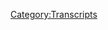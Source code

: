 {{DEFAULTSORT:
    #_TRANSCRIPT_0444:June 11, 2020
}}{{Transcript
    | title         = [[444: June 11, 2020]]
    | caption       = [https://knowledgefight.libsyn.com/444-june-11-2020 Listen to this episode on Libsyn]
    | episodeNumber = [[444: June 11, 2020|444]]
    | length        = 01:37:16
}}

{{MessageBox
    | header     = Warning: Bot Generated Content
    | text       = This transcript was automatically generated by transcription software and likely contains many mistakes and misattributions. Please check the audio for definitive quotes, attribution, and context.
    | image      = N3yvass4myg91.webp
    | imagewidth = 50px
    | id         = warning
}}

{{TranscriptBlock
    | name      = Unknown Speaker
    | timestamp = 00:00:00.000
    | text      = N-N-N-N-N-N-Knowledge Fight!
}}

{{TranscriptBlock
    | name      = Unknown Speaker
    | timestamp = 00:00:13.000
    | text      = Dan and Jordan, I am sweating!
}}

{{TranscriptBlock
    | name      = Unknown Speaker
    | timestamp = 00:00:19.199
    | text      = Knowledgefight.com, it's time to pray!
}}

{{TranscriptBlock
    | name      = Unknown Speaker
    | timestamp = 00:00:21.519
    | text      = I have great respect for Knowledgefight.
}}

{{TranscriptBlock
    | name      = Unknown Speaker
    | timestamp = 00:00:24.359
    | text      = Knowledgefight.
}}

{{TranscriptBlock
    | name      = Unknown Speaker
    | timestamp = 00:00:25.359
    | text      = I'm sick of them posing as if they're the good guys, saying we are the bad guys.
}}

{{TranscriptBlock
    | name      = Unknown Speaker
    | timestamp = 00:00:29.440
    | text      = I love your work.
}}

{{TranscriptBlock
    | name      = Unknown Speaker
    | timestamp = 00:00:30.440
    | text      = Knowledge Fight.
}}

{{TranscriptBlock
    | name      = Unknown Speaker
    | timestamp = 00:00:31.440
    | text      = Knowledge Fight.
}}

{{TranscriptBlock
    | name      = Unknown Speaker
    | timestamp = 00:00:59.439
    | text      = Hey everybody.
}}

{{TranscriptBlock
    | name      = Unknown Speaker
    | timestamp = 00:01:00.439
    | text      = Welcome back to Knowledge Fight.
}}

{{TranscriptBlock
    | name      = Unknown Speaker
    | timestamp = 00:01:01.439
    | text      = I'm Dan.
}}

{{TranscriptBlock
    | name      = Unknown Speaker
    | timestamp = 00:01:02.439
    | text      = I'm Jordan.
}}

{{TranscriptBlock
    | name      = Unknown Speaker
    | timestamp = 00:01:03.439
    | text      = We're a couple dudes.
}}

{{TranscriptBlock
    | name      = Unknown Speaker
    | timestamp = 00:01:04.439
    | text      = I like to sit around, drink novelty beverages, and talk a little bit about Alex Jones.
}}

{{TranscriptBlock
    | name      = Unknown Speaker
    | timestamp = 00:01:06.439
    | text      = Oh, indeed we are, Dan.
}}

{{TranscriptBlock
    | name      = Unknown Speaker
    | timestamp = 00:01:07.439
    | text      = Jordan.
}}

{{TranscriptBlock
    | name      = Unknown Speaker
    | timestamp = 00:01:08.439
    | text      = Dan.
}}

{{TranscriptBlock
    | name      = Unknown Speaker
    | timestamp = 00:01:09.439
    | text      = Jordan.
}}

{{TranscriptBlock
    | name      = Unknown Speaker
    | timestamp = 00:01:10.439
    | text      = Quick question for you.
}}

{{TranscriptBlock
    | name      = Unknown Speaker
    | timestamp = 00:01:11.439
    | text      = What's your bright spot today?
}}

{{TranscriptBlock
    | name      = Unknown Speaker
    | timestamp = 00:01:12.439
    | text      = Well, interestingly, I guess here's a bright spot.
}}

{{TranscriptBlock
    | name      = Unknown Speaker
    | timestamp = 00:01:14.400
    | text      = It's going to be a paradoxical bright spot.
}}

{{TranscriptBlock
    | name      = Unknown Speaker
    | timestamp = 00:01:16.280
    | text      = All right.
}}

{{TranscriptBlock
    | name      = Unknown Speaker
    | timestamp = 00:01:17.280
    | text      = I was telling you about this before we started recording about how I had some trouble with
}}

{{TranscriptBlock
    | name      = Unknown Speaker
    | timestamp = 00:01:22.719
    | text      = Xfinity trying to move.
}}

{{TranscriptBlock
    | name      = Unknown Speaker
    | timestamp = 00:01:25.439
    | text      = I got my move papers in or whatever, made my request for the transfer of service, and
}}

{{TranscriptBlock
    | name      = Unknown Speaker
    | timestamp = 00:01:31.599
    | text      = they got the date wrong.
}}

{{TranscriptBlock
    | name      = Unknown Speaker
    | timestamp = 00:01:32.599
    | text      = Of course.
}}

{{TranscriptBlock
    | name      = Unknown Speaker
    | timestamp = 00:01:33.599
    | text      = Xfinity?
}}

{{TranscriptBlock
    | name      = Unknown Speaker
    | timestamp = 00:01:34.599
    | text      = Yeah.
}}

{{TranscriptBlock
    | name      = Unknown Speaker
    | timestamp = 00:01:35.599
    | text      = Oh.
}}

{{TranscriptBlock
    | name      = Unknown Speaker
    | timestamp = 00:01:36.599
    | text      = It was amazing.
}}

{{TranscriptBlock
    | name      = Unknown Speaker
    | timestamp = 00:01:37.599
    | text      = Crazy.
}}

{{TranscriptBlock
    | name      = Unknown Speaker
    | timestamp = 00:01:38.599
    | text      = Instead of my move date, they turned off my internet on Friday night.
}}

{{TranscriptBlock
    | name      = Unknown Speaker
    | timestamp = 00:01:42.519
    | text      = That is not good.
}}

{{TranscriptBlock
    | name      = Unknown Speaker
    | timestamp = 00:01:43.519
    | text      = Of course.
}}

{{TranscriptBlock
    | name      = Unknown Speaker
    | timestamp = 00:01:44.519
    | text      = Because I need the internet in order to do the show and post episodes.
}}

{{TranscriptBlock
    | name      = Unknown Speaker
    | timestamp = 00:01:46.519
    | text      = We do a show.
}}

{{TranscriptBlock
    | name      = Unknown Speaker
    | timestamp = 00:01:47.519
    | text      = Exactly.
}}

{{TranscriptBlock
    | name      = Unknown Speaker
    | timestamp = 00:01:48.519
    | text      = Yeah, yeah, yeah, yeah.
}}

{{TranscriptBlock
    | name      = Unknown Speaker
    | timestamp = 00:01:49.519
    | text      = Anyway, that doesn't seem like it would be a bright spot, but the bright spot was while
}}

{{TranscriptBlock
    | name      = Unknown Speaker
    | timestamp = 00:01:52.400
    | text      = I was talking to the person, I had a zen moment.
}}

{{TranscriptBlock
    | name      = Unknown Speaker
    | timestamp = 00:01:57.799
    | text      = They were a parody of themselves.
}}

{{TranscriptBlock
    | name      = Unknown Speaker
    | timestamp = 00:01:59.519
    | text      = They were doing such a bad job with customer service and trying to give me what I needed
}}

{{TranscriptBlock
    | name      = Unknown Speaker
    | timestamp = 00:02:05.040
    | text      = as a customer that I was just like, what is the point?
}}

{{TranscriptBlock
    | name      = Unknown Speaker
    | timestamp = 00:02:08.039
    | text      = Why be mad anymore?
}}

{{TranscriptBlock
    | name      = Unknown Speaker
    | timestamp = 00:02:11.159
    | text      = Why would I yell at this guy?
}}

{{TranscriptBlock
    | name      = Unknown Speaker
    | timestamp = 00:02:13.000
    | text      = He can't do anything.
}}

{{TranscriptBlock
    | name      = Unknown Speaker
    | timestamp = 00:02:14.000
    | text      = I can't do anything.
}}

{{TranscriptBlock
    | name      = Unknown Speaker
    | timestamp = 00:02:15.000
    | text      = This company just sucks.
}}

{{TranscriptBlock
    | name      = Unknown Speaker
    | timestamp = 00:02:16.280
    | text      = You suddenly felt the shape of the universe.
}}

{{TranscriptBlock
    | name      = Unknown Speaker
    | timestamp = 00:02:18.240
    | text      = You were like, all is one and it's all garbage.
}}

{{TranscriptBlock
    | name      = Unknown Speaker
    | timestamp = 00:02:20.280
    | text      = I kind of did.
}}

{{TranscriptBlock
    | name      = Unknown Speaker
    | timestamp = 00:02:21.280
    | text      = Got it.
}}

{{TranscriptBlock
    | name      = Unknown Speaker
    | timestamp = 00:02:22.280
    | text      = I understand things now.
}}

{{TranscriptBlock
    | name      = Unknown Speaker
    | timestamp = 00:02:23.400
    | text      = I was torn between trying to explain to this guy that any decent person who worked there
}}

{{TranscriptBlock
    | name      = Unknown Speaker
    | timestamp = 00:02:27.840
    | text      = would quit and then just realize, yeah, people need a job.
}}

{{TranscriptBlock
    | name      = Unknown Speaker
    | timestamp = 00:02:31.319
    | text      = What the fuck's wrong with me?
}}

{{TranscriptBlock
    | name      = Unknown Speaker
    | timestamp = 00:02:33.639
    | text      = So I just gave up.
}}

{{TranscriptBlock
    | name      = Unknown Speaker
    | timestamp = 00:02:35.000
    | text      = I just get drunk and call people who work at Fox News and I'm like, you got to quit,
}}

{{TranscriptBlock
    | name      = Unknown Speaker
    | timestamp = 00:02:38.479
    | text      = man.
}}

{{TranscriptBlock
    | name      = Unknown Speaker
    | timestamp = 00:02:39.479
    | text      = I just gave up and laughed.
}}

{{TranscriptBlock
    | name      = Unknown Speaker
    | timestamp = 00:02:40.479
    | text      = That's all you can do sometimes.
}}

{{TranscriptBlock
    | name      = Unknown Speaker
    | timestamp = 00:02:42.439
    | text      = Yep.
}}

{{TranscriptBlock
    | name      = Unknown Speaker
    | timestamp = 00:02:43.439
    | text      = That's basically it.
}}

{{TranscriptBlock
    | name      = Unknown Speaker
    | timestamp = 00:02:44.439
    | text      = So how about you?
}}

{{TranscriptBlock
    | name      = Unknown Speaker
    | timestamp = 00:02:45.439
    | text      = Oh, I have a combination dark spot, bright spot.
}}

{{TranscriptBlock
    | name      = Unknown Speaker
    | timestamp = 00:02:48.960
    | text      = Oh, interesting.
}}

{{TranscriptBlock
    | name      = Unknown Speaker
    | timestamp = 00:02:49.960
    | text      = We're doing the yin and yang.
}}

{{TranscriptBlock
    | name      = Unknown Speaker
    | timestamp = 00:02:51.840
    | text      = Today is today is both all is one.
}}

{{TranscriptBlock
    | name      = Unknown Speaker
    | timestamp = 00:02:56.159
    | text      = So from time to time, I like to go play a stick ball with a couple other guys.
}}

{{TranscriptBlock
    | name      = Unknown Speaker
    | timestamp = 00:03:01.680
    | text      = We just play a little, a little thing.
}}

{{TranscriptBlock
    | name      = Unknown Speaker
    | timestamp = 00:03:03.879
    | text      = Everybody newsy.
}}

{{TranscriptBlock
    | name      = Unknown Speaker
    | timestamp = 00:03:04.879
    | text      = Exactly.
}}

{{TranscriptBlock
    | name      = Unknown Speaker
    | timestamp = 00:03:05.879
    | text      = No, it was, it was weird.
}}

{{TranscriptBlock
    | name      = Unknown Speaker
    | timestamp = 00:03:07.719
    | text      = I found him outside of a open mic one night playing at the, this is like guys or a stick
}}

{{TranscriptBlock
    | name      = Unknown Speaker
    | timestamp = 00:03:12.280
    | text      = ball.
}}

{{TranscriptBlock
    | name      = Unknown Speaker
    | timestamp = 00:03:13.280
    | text      = No, don't even worry about him.
}}

{{TranscriptBlock
    | name      = Unknown Speaker
    | timestamp = 00:03:14.520
    | text      = There's a lot of backstory.
}}

{{TranscriptBlock
    | name      = Unknown Speaker
    | timestamp = 00:03:16.319
    | text      = There's a lot of boring backstory.
}}

{{TranscriptBlock
    | name      = Unknown Speaker
    | timestamp = 00:03:18.599
    | text      = But anyways, play with a little tennis ball, some, some stick ball bats.
}}

{{TranscriptBlock
    | name      = Unknown Speaker
    | timestamp = 00:03:23.000
    | text      = We have a grand old time.
}}

{{TranscriptBlock
    | name      = Unknown Speaker
    | timestamp = 00:03:24.080
    | text      = Sounds like it.
}}

{{TranscriptBlock
    | name      = Unknown Speaker
    | timestamp = 00:03:25.080
    | text      = We were playing in Bucktown and on Milwaukee, like main street mill fucking walkie.
}}

{{TranscriptBlock
    | name      = Unknown Speaker
    | timestamp = 00:03:32.000
    | text      = There was a guy who had strong proud boy vibes, all black pants, shirtless with terrible tattoos
}}

{{TranscriptBlock
    | name      = Unknown Speaker
    | timestamp = 00:03:40.039
    | text      = everywhere.
}}

{{TranscriptBlock
    | name      = Unknown Speaker
    | timestamp = 00:03:41.039
    | text      = That sounds like a guy wearing a black bandana for a mask.
}}

{{TranscriptBlock
    | name      = Unknown Speaker
    | timestamp = 00:03:44.800
    | text      = That's huge looking like a horrible, horrible human being.
}}

{{TranscriptBlock
    | name      = Unknown Speaker
    | timestamp = 00:03:50.080
    | text      = And he started harassing what looked like a middle aged Latinx woman and all in full
}}

{{TranscriptBlock
    | name      = Unknown Speaker
    | timestamp = 00:03:56.080
    | text      = view of us.
}}

{{TranscriptBlock
    | name      = Unknown Speaker
    | timestamp = 00:03:57.080
    | text      = And there were plenty of people walking by and nobody was fucking doing anything.
}}

{{TranscriptBlock
    | name      = Unknown Speaker
    | timestamp = 00:04:00.360
    | text      = So we wound up running and chasing this dude off your stick ball game.
}}

{{TranscriptBlock
    | name      = Unknown Speaker
    | timestamp = 00:04:03.759
    | text      = Yeah.
}}

{{TranscriptBlock
    | name      = Unknown Speaker
    | timestamp = 00:04:04.759
    | text      = The whole stick ball game wound up chasing this fucking dude off, which was, and that
}}

{{TranscriptBlock
    | name      = Unknown Speaker
    | timestamp = 00:04:10.280
    | text      = was our responsibility.
}}

{{TranscriptBlock
    | name      = Unknown Speaker
    | timestamp = 00:04:11.280
    | text      = Sure.
}}

{{TranscriptBlock
    | name      = Unknown Speaker
    | timestamp = 00:04:12.280
    | text      = That wasn't like a, we did a good deed for the day.
}}

{{TranscriptBlock
    | name      = Unknown Speaker
    | timestamp = 00:04:14.439
    | text      = That was like, that's what's expected of you in fucking society.
}}

{{TranscriptBlock
    | name      = Unknown Speaker
    | timestamp = 00:04:17.639
    | text      = It's just nice that your stick ball team is all in the same.
}}

{{TranscriptBlock
    | name      = Unknown Speaker
    | timestamp = 00:04:20.319
    | text      = We're all in this fucking, yeah, let's beat the shit out of this dude.
}}

{{TranscriptBlock
    | name      = Unknown Speaker
    | timestamp = 00:04:23.319
    | text      = And we just chased him off and I didn't get into a fight, so I'm not in jail so we can
}}

{{TranscriptBlock
    | name      = Unknown Speaker
    | timestamp = 00:04:26.560
    | text      = still do the show.
}}

{{TranscriptBlock
    | name      = Unknown Speaker
    | timestamp = 00:04:27.920
    | text      = Everything's great.
}}

{{TranscriptBlock
    | name      = Unknown Speaker
    | timestamp = 00:04:28.920
    | text      = That is a bright spot.
}}

{{TranscriptBlock
    | name      = Unknown Speaker
    | timestamp = 00:04:29.920
    | text      = And she made it home safely.
}}

{{TranscriptBlock
    | name      = Unknown Speaker
    | timestamp = 00:04:30.920
    | text      = We helped her get into her, I assume daughter's car and they, everybody was great.
}}

{{TranscriptBlock
    | name      = Unknown Speaker
    | timestamp = 00:04:35.019
    | text      = That's fantastic.
}}

{{TranscriptBlock
    | name      = Unknown Speaker
    | timestamp = 00:04:36.019
    | text      = Yeah, yeah, yeah.
}}

{{TranscriptBlock
    | name      = Unknown Speaker
    | timestamp = 00:04:37.019
    | text      = It was a good day.
}}

{{TranscriptBlock
    | name      = Unknown Speaker
    | timestamp = 00:04:38.019
    | text      = Yeah, absolutely.
}}

{{TranscriptBlock
    | name      = Unknown Speaker
    | timestamp = 00:04:39.019
    | text      = So Jordan, today we've got an interesting episode of Alex Jones' show to go over.
}}

{{TranscriptBlock
    | name      = Unknown Speaker
    | timestamp = 00:04:42.839
    | text      = We're going to be talking about June 11th, 2020.
}}

{{TranscriptBlock
    | name      = Unknown Speaker
    | timestamp = 00:04:44.720
    | text      = I'm Dan.
}}

{{TranscriptBlock
    | name      = Unknown Speaker
    | timestamp = 00:04:45.720
    | text      = This is 2020.
}}

{{TranscriptBlock
    | name      = Unknown Speaker
    | timestamp = 00:04:46.720
    | text      = God damn it.
}}

{{TranscriptBlock
    | name      = Unknown Speaker
    | timestamp = 00:04:47.720
    | text      = That is Thursday of last week.
}}

{{TranscriptBlock
    | name      = Unknown Speaker
    | timestamp = 00:04:49.600
    | text      = And how are we doing?
}}

{{TranscriptBlock
    | name      = Unknown Speaker
    | timestamp = 00:04:51.680
    | text      = Good day.
}}

{{TranscriptBlock
    | name      = Unknown Speaker
    | timestamp = 00:04:53.120
    | text      = Not a lot going on Thursday.
}}

{{TranscriptBlock
    | name      = Unknown Speaker
    | timestamp = 00:04:55.800
    | text      = This episode is a bit much.
}}

{{TranscriptBlock
    | name      = Unknown Speaker
    | timestamp = 00:04:58.199
    | text      = It's a bit much.
}}

{{TranscriptBlock
    | name      = Unknown Speaker
    | timestamp = 00:04:59.199
    | text      = It's a bit much.
}}

{{TranscriptBlock
    | name      = Unknown Speaker
    | timestamp = 00:05:00.199
    | text      = For us.
}}

{{TranscriptBlock
    | name      = Unknown Speaker
    | timestamp = 00:05:01.199
    | text      = For me.
}}

{{TranscriptBlock
    | name      = Unknown Speaker
    | timestamp = 00:05:02.199
    | text      = Okay.
}}

{{TranscriptBlock
    | name      = Unknown Speaker
    | timestamp = 00:05:03.199
    | text      = I honestly think that at a certain point in this episode, I might hit a point where I'm
}}

{{TranscriptBlock
    | name      = Unknown Speaker
    | timestamp = 00:05:07.639
    | text      = going to express that someone needs to take Alex Jones off air.
}}

{{TranscriptBlock
    | name      = Unknown Speaker
    | timestamp = 00:05:11.480
    | text      = Like someone should sue him.
}}

{{TranscriptBlock
    | name      = Unknown Speaker
    | timestamp = 00:05:13.600
    | text      = Someone needs to, like this is getting really dangerous on this Thursday show.
}}

{{TranscriptBlock
    | name      = Unknown Speaker
    | timestamp = 00:05:18.199
    | text      = Okay, good.
}}

{{TranscriptBlock
    | name      = Unknown Speaker
    | timestamp = 00:05:19.199
    | text      = So we'll get into that.
}}

{{TranscriptBlock
    | name      = Unknown Speaker
    | timestamp = 00:05:20.199
    | text      = But before we do, Jordan, we're going to take a moment to say thank you to some folks who
}}

{{TranscriptBlock
    | name      = Unknown Speaker
    | timestamp = 00:05:22.540
    | text      = have signed up and are supporting the show.
}}

{{TranscriptBlock
    | name      = Unknown Speaker
    | timestamp = 00:05:24.480
    | text      = So first, David B. Thank you so much.
}}

{{TranscriptBlock
    | name      = Unknown Speaker
    | timestamp = 00:05:26.480
    | text      = You are now a policy wonk.
}}

{{TranscriptBlock
    | name      = Unknown Speaker
    | timestamp = 00:05:27.480
    | text      = I'm a policy wonk.
}}

{{TranscriptBlock
    | name      = Unknown Speaker
    | timestamp = 00:05:28.480
    | text      = Thank you, David B.
}}

{{TranscriptBlock
    | name      = Unknown Speaker
    | timestamp = 00:05:29.480
    | text      = Thank you.
}}

{{TranscriptBlock
    | name      = Unknown Speaker
    | timestamp = 00:05:30.480
    | text      = Next, Dan on West Grand.
}}

{{TranscriptBlock
    | name      = Unknown Speaker
    | timestamp = 00:05:31.480
    | text      = Thank you so much.
}}

{{TranscriptBlock
    | name      = Unknown Speaker
    | timestamp = 00:05:32.480
    | text      = You are now a policy wonk.
}}

{{TranscriptBlock
    | name      = Unknown Speaker
    | timestamp = 00:05:33.480
    | text      = I'm a policy wonk.
}}

{{TranscriptBlock
    | name      = Unknown Speaker
    | timestamp = 00:05:34.480
    | text      = Thank you very much, Dan.
}}

{{TranscriptBlock
    | name      = Unknown Speaker
    | timestamp = 00:05:35.480
    | text      = Thanks, Dan.
}}

{{TranscriptBlock
    | name      = Unknown Speaker
    | timestamp = 00:05:36.480
    | text      = Great name.
}}

{{TranscriptBlock
    | name      = Unknown Speaker
    | timestamp = 00:05:37.480
    | text      = Next, Josh G. Thank you so much.
}}

{{TranscriptBlock
    | name      = Unknown Speaker
    | timestamp = 00:05:38.480
    | text      = You are now a policy wonk.
}}

{{TranscriptBlock
    | name      = Unknown Speaker
    | timestamp = 00:05:39.480
    | text      = I'm a policy wonk.
}}

{{TranscriptBlock
    | name      = Unknown Speaker
    | timestamp = 00:05:40.480
    | text      = I'm a policy wonk.
}}

{{TranscriptBlock
    | name      = Unknown Speaker
    | timestamp = 00:05:41.480
    | text      = Thanks, Josh.
}}

{{TranscriptBlock
    | name      = Unknown Speaker
    | timestamp = 00:05:42.480
    | text      = Thanks, Josh.
}}

{{TranscriptBlock
    | name      = Unknown Speaker
    | timestamp = 00:05:43.480
    | text      = Next, Tessa F. Thank you so much.
}}

{{TranscriptBlock
    | name      = Unknown Speaker
    | timestamp = 00:05:44.480
    | text      = You are now a policy wonk.
}}

{{TranscriptBlock
    | name      = Unknown Speaker
    | timestamp = 00:05:45.480
    | text      = I'm a policy wonk.
}}

{{TranscriptBlock
    | name      = Unknown Speaker
    | timestamp = 00:05:46.480
    | text      = Thank you very much.
}}

{{TranscriptBlock
    | name      = Unknown Speaker
    | timestamp = 00:05:47.480
    | text      = Feline Contessa.
}}

{{TranscriptBlock
    | name      = Unknown Speaker
    | timestamp = 00:05:48.480
    | text      = I was thinking the same thing and I didn't say it.
}}

{{TranscriptBlock
    | name      = Unknown Speaker
    | timestamp = 00:05:49.800
    | text      = I gave you the chance.
}}

{{TranscriptBlock
    | name      = Unknown Speaker
    | timestamp = 00:05:51.199
    | text      = Next, Jake W. Thank you so much.
}}

{{TranscriptBlock
    | name      = Unknown Speaker
    | timestamp = 00:05:53.480
    | text      = You are now a policy wonk.
}}

{{TranscriptBlock
    | name      = Unknown Speaker
    | timestamp = 00:05:54.480
    | text      = I'm a policy wonk.
}}

{{TranscriptBlock
    | name      = Unknown Speaker
    | timestamp = 00:05:55.480
    | text      = Thank you, Jake.
}}

{{TranscriptBlock
    | name      = Unknown Speaker
    | timestamp = 00:05:56.480
    | text      = Thanks, Jake.
}}

{{TranscriptBlock
    | name      = Unknown Speaker
    | timestamp = 00:05:57.480
    | text      = Next, Greg T. Thank you so much.
}}

{{TranscriptBlock
    | name      = Unknown Speaker
    | timestamp = 00:05:58.480
    | text      = You are now a policy wonk.
}}

{{TranscriptBlock
    | name      = Unknown Speaker
    | timestamp = 00:05:59.480
    | text      = I'm a policy wonk.
}}

{{TranscriptBlock
    | name      = Unknown Speaker
    | timestamp = 00:06:00.480
    | text      = Is that Greg T. Nelson?
}}

{{TranscriptBlock
    | name      = Unknown Speaker
    | timestamp = 00:06:01.480
    | text      = Could be.
}}

{{TranscriptBlock
    | name      = Unknown Speaker
    | timestamp = 00:06:02.480
    | text      = Is that him?
}}

{{TranscriptBlock
    | name      = Unknown Speaker
    | timestamp = 00:06:03.480
    | text      = Yeah.
}}

{{TranscriptBlock
    | name      = Unknown Speaker
    | timestamp = 00:06:04.480
    | text      = And then finally, I'd like to say thank you to a couple of people who donated on an elevated
}}

{{TranscriptBlock
    | name      = Unknown Speaker
    | timestamp = 00:06:05.879
    | text      = level.
}}

{{TranscriptBlock
    | name      = Unknown Speaker
    | timestamp = 00:06:06.879
    | text      = Thank you so much, so first of all, Odesma, thank you so much, you are now a technocrat.
}}

{{TranscriptBlock
    | name      = Unknown Speaker
    | timestamp = 00:06:11.079
    | text      = And Allie V. Spelled A-L-L-Y V-E-E, all one word.
}}

{{TranscriptBlock
    | name      = Unknown Speaker
    | timestamp = 00:06:15.959
    | text      = Thank you so much.
}}

{{TranscriptBlock
    | name      = Unknown Speaker
    | timestamp = 00:06:16.959
    | text      = You are now a technocrat.
}}

{{TranscriptBlock
    | name      = Unknown Speaker
    | timestamp = 00:06:17.959
    | text      = I'm a policy wonk.
}}

{{TranscriptBlock
    | name      = Unknown Speaker
    | timestamp = 00:06:18.959
    | text      = Crikey, mate, that's fantastic.
}}

{{TranscriptBlock
    | name      = Unknown Speaker
    | timestamp = 00:06:19.959
    | text      = Have yourself a brew.
}}

{{TranscriptBlock
    | name      = Unknown Speaker
    | timestamp = 00:06:20.959
    | text      = How's your 401k doing, bro?
}}

{{TranscriptBlock
    | name      = Unknown Speaker
    | timestamp = 00:06:21.959
    | text      = All right, we got to go full tilt boogie on this, Watson, all right?
}}

{{TranscriptBlock
    | name      = Unknown Speaker
    | timestamp = 00:06:26.399
    | text      = Let's just get down to business.
}}

{{TranscriptBlock
    | name      = Unknown Speaker
    | timestamp = 00:06:27.899
    | text      = We ain't making that money off that heroin.
}}

{{TranscriptBlock
    | name      = Unknown Speaker
    | timestamp = 00:06:29.959
    | text      = Why are you pimps so good?
}}

{{TranscriptBlock
    | name      = Unknown Speaker
    | timestamp = 00:06:31.899
    | text      = My neck is freakishly large.
}}

{{TranscriptBlock
    | name      = Unknown Speaker
    | timestamp = 00:06:33.560
    | text      = I declare info war on you.
}}

{{TranscriptBlock
    | name      = Unknown Speaker
    | timestamp = 00:06:36.240
    | text      = Thank you so much, Odesma, and thank you so much, Allie V.
}}

{{TranscriptBlock
    | name      = Unknown Speaker
    | timestamp = 00:06:38.319
    | text      = Yes, thank you very much to the both of you.
}}

{{TranscriptBlock
    | name      = Unknown Speaker
    | timestamp = 00:06:40.279
    | text      = We appreciate that very much, and if you're out there listening and you're thinking, hey,
}}

{{TranscriptBlock
    | name      = Unknown Speaker
    | timestamp = 00:06:43.199
    | text      = I enjoy this show, I'd like to support what these gents do, you can do that by going to
}}

{{TranscriptBlock
    | name      = Unknown Speaker
    | timestamp = 00:06:45.800
    | text      = our website, knowledgefight.com, clicking the button that says support the show, we
}}

{{TranscriptBlock
    | name      = Unknown Speaker
    | timestamp = 00:06:48.560
    | text      = would appreciate it.
}}

{{TranscriptBlock
    | name      = Unknown Speaker
    | timestamp = 00:06:49.560
    | text      = Or if you'd like to, please feel free to take that generosity, bundle it up real nice, put
}}

{{TranscriptBlock
    | name      = Unknown Speaker
    | timestamp = 00:06:53.399
    | text      = some gift wrapping on it, and shuttle it off for a Christmas present in the middle of June
}}

{{TranscriptBlock
    | name      = Unknown Speaker
    | timestamp = 00:06:58.480
    | text      = for a charity in your local area that helps people in need.
}}

{{TranscriptBlock
    | name      = Unknown Speaker
    | timestamp = 00:07:01.519
    | text      = Yeah, that sounds good.
}}

{{TranscriptBlock
    | name      = Unknown Speaker
    | timestamp = 00:07:03.519
    | text      = Whatever that was.
}}

{{TranscriptBlock
    | name      = Unknown Speaker
    | timestamp = 00:07:04.519
    | text      = So before we get going on today's episode, I wanted to bring something up because I got
}}

{{TranscriptBlock
    | name      = Unknown Speaker
    | timestamp = 00:07:08.480
    | text      = a couple of messages about this, and it was really helpful for me, and I just want to
}}

{{TranscriptBlock
    | name      = Unknown Speaker
    | timestamp = 00:07:13.560
    | text      = give a correction and slight apology in case this is something that rubbed anyone else
}}

{{TranscriptBlock
    | name      = Unknown Speaker
    | timestamp = 00:07:20.160
    | text      = who didn't contact me the wrong way.
}}

{{TranscriptBlock
    | name      = Unknown Speaker
    | timestamp = 00:07:23.000
    | text      = But I did not realize that I was using the incorrect term for indigenous people in Australia
}}

{{TranscriptBlock
    | name      = Unknown Speaker
    | timestamp = 00:07:29.300
    | text      = on a recent episode, and I used an antiquated out-of-date term for that.
}}

{{TranscriptBlock
    | name      = Unknown Speaker
    | timestamp = 00:07:35.279
    | text      = I just wanted to say thank you to the people who pointed this out and helped me get a better
}}

{{TranscriptBlock
    | name      = Unknown Speaker
    | timestamp = 00:07:40.759
    | text      = understanding because people have blind spots, and it's unfortunate, but it is the reality.
}}

{{TranscriptBlock
    | name      = Unknown Speaker
    | timestamp = 00:07:49.040
    | text      = And there's always an opportunity to hear that, hey, this word you're using is bad,
}}

{{TranscriptBlock
    | name      = Unknown Speaker
    | timestamp = 00:07:55.879
    | text      = and then stop using it or correct the behavior.
}}

{{TranscriptBlock
    | name      = Unknown Speaker
    | timestamp = 00:07:59.819
    | text      = So I appreciate people giving me that opportunity and not jumping down my neck and being like,
}}

{{TranscriptBlock
    | name      = Unknown Speaker
    | timestamp = 00:08:05.199
    | text      = you asshole.
}}

{{TranscriptBlock
    | name      = Unknown Speaker
    | timestamp = 00:08:06.199
    | text      = I appreciate that because life is learning.
}}

{{TranscriptBlock
    | name      = Unknown Speaker
    | timestamp = 00:08:09.319
    | text      = Yeah, absolutely.
}}

{{TranscriptBlock
    | name      = Unknown Speaker
    | timestamp = 00:08:10.480
    | text      = And so apologies that I didn't know before, and we'll do a better job moving forward.
}}

{{TranscriptBlock
    | name      = Unknown Speaker
    | timestamp = 00:08:16.639
    | text      = I don't know if you know this, but in the American education system, caring particularly
}}

{{TranscriptBlock
    | name      = Unknown Speaker
    | timestamp = 00:08:21.439
    | text      = about indigenous peoples isn't high on the list of things.
}}

{{TranscriptBlock
    | name      = Unknown Speaker
    | timestamp = 00:08:27.399
    | text      = We don't always get the correct everything.
}}

{{TranscriptBlock
    | name      = Unknown Speaker
    | timestamp = 00:08:31.139
    | text      = So Jordan, today we're going to start off with actually getting into the big narrative
}}

{{TranscriptBlock
    | name      = Unknown Speaker
    | timestamp = 00:08:36.659
    | text      = of this June 11th episode.
}}

{{TranscriptBlock
    | name      = Unknown Speaker
    | timestamp = 00:08:39.000
    | text      = Alex starts off with the top story, and God, this was a waste of my time.
}}

{{TranscriptBlock
    | name      = Unknown Speaker
    | timestamp = 00:08:45.039
    | text      = New York undercover nurse confirms COVID-19 criminal hoax.
}}

{{TranscriptBlock
    | name      = Unknown Speaker
    | timestamp = 00:08:49.360
    | text      = She's in the epicenter of the epicenter of the epicenter of where the main deaths are.
}}

{{TranscriptBlock
    | name      = Unknown Speaker
    | timestamp = 00:08:54.840
    | text      = And she says the people didn't have COVID and they were putting ventilators on the people
}}

{{TranscriptBlock
    | name      = Unknown Speaker
    | timestamp = 00:09:01.340
    | text      = and killing them to jack up the numbers.
}}

{{TranscriptBlock
    | name      = Unknown Speaker
    | timestamp = 00:09:04.220
    | text      = And she has the video of everyone Tucker Carlson tonight.
}}

{{TranscriptBlock
    | name      = Unknown Speaker
    | timestamp = 00:09:10.159
    | text      = I'll just tell you that that's what M4 serves as is that incubator to do the research, find
}}

{{TranscriptBlock
    | name      = Unknown Speaker
    | timestamp = 00:09:16.879
    | text      = the intel, the listeners send it to us.
}}

{{TranscriptBlock
    | name      = Unknown Speaker
    | timestamp = 00:09:19.179
    | text      = We put it out to millions and then it ends up on Limbaugh and Tucker and that's why Media
}}

{{TranscriptBlock
    | name      = Unknown Speaker
    | timestamp = 00:09:24.440
    | text      = Matters hates us so much and all the way since you're pointing that out.
}}

{{TranscriptBlock
    | name      = Unknown Speaker
    | timestamp = 00:09:27.960
    | text      = So this video that Alex is reporting on was put out by a woman named Erin Marie Olzewski.
}}

{{TranscriptBlock
    | name      = Unknown Speaker
    | timestamp = 00:09:33.759
    | text      = And I have a number of red flags on this here story.
}}

{{TranscriptBlock
    | name      = Unknown Speaker
    | timestamp = 00:09:37.120
    | text      = The three names.
}}

{{TranscriptBlock
    | name      = Unknown Speaker
    | timestamp = 00:09:38.639
    | text      = That's John Wayne Gacy if I ever heard it.
}}

{{TranscriptBlock
    | name      = Unknown Speaker
    | timestamp = 00:09:40.980
    | text      = So there's one essential piece to this that doesn't even have to do with the content of
}}

{{TranscriptBlock
    | name      = Unknown Speaker
    | timestamp = 00:09:45.919
    | text      = what she's saying in the video itself.
}}

{{TranscriptBlock
    | name      = Unknown Speaker
    | timestamp = 00:09:49.860
    | text      = And that's the very act of making this video that she made is a gigantic breach of patient
}}

{{TranscriptBlock
    | name      = Unknown Speaker
    | timestamp = 00:09:55.039
    | text      = rights to privacy.
}}

{{TranscriptBlock
    | name      = Unknown Speaker
    | timestamp = 00:09:56.039
    | text      = Yeah, that's illegal.
}}

{{TranscriptBlock
    | name      = Unknown Speaker
    | timestamp = 00:09:57.120
    | text      = This point is something that has been made by various medical professionals who are very,
}}

{{TranscriptBlock
    | name      = Unknown Speaker
    | timestamp = 00:10:02.159
    | text      = very mad about her actions.
}}

{{TranscriptBlock
    | name      = Unknown Speaker
    | timestamp = 00:10:04.159
    | text      = Yeah, I would be too.
}}

{{TranscriptBlock
    | name      = Unknown Speaker
    | timestamp = 00:10:05.240
    | text      = The unfortunate reality is that most medical professionals could come forward with horror
}}

{{TranscriptBlock
    | name      = Unknown Speaker
    | timestamp = 00:10:08.919
    | text      = stories and videos that would scare the shit out of us, but they can't due to respecting
}}

{{TranscriptBlock
    | name      = Unknown Speaker
    | timestamp = 00:10:12.899
    | text      = their profession and the responsibilities that they have to the people that they care
}}

{{TranscriptBlock
    | name      = Unknown Speaker
    | timestamp = 00:10:16.039
    | text      = about and care for and work with.
}}

{{TranscriptBlock
    | name      = Unknown Speaker
    | timestamp = 00:10:19.320
    | text      = Erin decided to videotape people's medical charts and secretly recorded conversations
}}

{{TranscriptBlock
    | name      = Unknown Speaker
    | timestamp = 00:10:23.159
    | text      = with her colleagues, which you got to assume is at least going to get her license revoked
}}

{{TranscriptBlock
    | name      = Unknown Speaker
    | timestamp = 00:10:26.799
    | text      = if not result in full on legal trouble.
}}

{{TranscriptBlock
    | name      = Unknown Speaker
    | timestamp = 00:10:29.200
    | text      = She should be in jail, yeah.
}}

{{TranscriptBlock
    | name      = Unknown Speaker
    | timestamp = 00:10:30.480
    | text      = I don't know about in jail, but at least sued.
}}

{{TranscriptBlock
    | name      = Unknown Speaker
    | timestamp = 00:10:33.019
    | text      = Like it should be, I can't imagine there not being legal consequences for this.
}}

{{TranscriptBlock
    | name      = Unknown Speaker
    | timestamp = 00:10:36.519
    | text      = No, you can't do that.
}}

{{TranscriptBlock
    | name      = Unknown Speaker
    | timestamp = 00:10:37.519
    | text      = Yeah.
}}

{{TranscriptBlock
    | name      = Unknown Speaker
    | timestamp = 00:10:38.519
    | text      = A lot of the claims that she's making in the video are not supported by the actual video,
}}

{{TranscriptBlock
    | name      = Unknown Speaker
    | timestamp = 00:10:42.039
    | text      = namely that the hospitals are just calling everyone COVID-19 cases, that they're knowingly
}}

{{TranscriptBlock
    | name      = Unknown Speaker
    | timestamp = 00:10:46.600
    | text      = killing people by hooking them up to ventilators, and that if only the patients had been given
}}

{{TranscriptBlock
    | name      = Unknown Speaker
    | timestamp = 00:10:50.919
    | text      = hydroxychloroquine, everyone would be all right.
}}

{{TranscriptBlock
    | name      = Unknown Speaker
    | timestamp = 00:10:53.360
    | text      = Oh boy.
}}

{{TranscriptBlock
    | name      = Unknown Speaker
    | timestamp = 00:10:54.360
    | text      = Yeah.
}}

{{TranscriptBlock
    | name      = Unknown Speaker
    | timestamp = 00:10:55.360
    | text      = Since these claims are not established by her video itself, I'm left to consider whether
}}

{{TranscriptBlock
    | name      = Unknown Speaker
    | timestamp = 00:10:58.600
    | text      = or not the person making these claims in this video has a motivation that they're not bringing
}}

{{TranscriptBlock
    | name      = Unknown Speaker
    | timestamp = 00:11:04.799
    | text      = up to make unfounded claims.
}}

{{TranscriptBlock
    | name      = Unknown Speaker
    | timestamp = 00:11:06.440
    | text      = Is it Jacob Wall in a wig?
}}

{{TranscriptBlock
    | name      = Unknown Speaker
    | timestamp = 00:11:07.639
    | text      = I wish.
}}

{{TranscriptBlock
    | name      = Unknown Speaker
    | timestamp = 00:11:08.639
    | text      = That would be fun.
}}

{{TranscriptBlock
    | name      = Unknown Speaker
    | timestamp = 00:11:09.639
    | text      = Scooby-Doo moment.
}}

{{TranscriptBlock
    | name      = Unknown Speaker
    | timestamp = 00:11:10.639
    | text      = Yeah.
}}

{{TranscriptBlock
    | name      = Unknown Speaker
    | timestamp = 00:11:12.399
    | text      = So as it happens, Erin Alzuski is, she's not just a nurse.
}}

{{TranscriptBlock
    | name      = Unknown Speaker
    | timestamp = 00:11:17.759
    | text      = In 2018, she founded a group called My Nurse Advocate, which has a pretty ambiguous name.
}}

{{TranscriptBlock
    | name      = Unknown Speaker
    | timestamp = 00:11:22.679
    | text      = Antivaxer.
}}

{{TranscriptBlock
    | name      = Unknown Speaker
    | timestamp = 00:11:23.679
    | text      = Well.
}}

{{TranscriptBlock
    | name      = Unknown Speaker
    | timestamp = 00:11:24.679
    | text      = Already.
}}

{{TranscriptBlock
    | name      = Unknown Speaker
    | timestamp = 00:11:25.679
    | text      = Already.
}}

{{TranscriptBlock
    | name      = Unknown Speaker
    | timestamp = 00:11:26.679
    | text      = Can't find a ton of information about this organization.
}}

{{TranscriptBlock
    | name      = Unknown Speaker
    | timestamp = 00:11:32.440
    | text      = Sure.
}}

{{TranscriptBlock
    | name      = Unknown Speaker
    | timestamp = 00:11:33.440
    | text      = However, Less Vague is the name of the other entity that she founded that same year, Nurses
}}

{{TranscriptBlock
    | name      = Unknown Speaker
    | timestamp = 00:11:38.019
    | text      = for Vaccine Safety Alliance.
}}

{{TranscriptBlock
    | name      = Unknown Speaker
    | timestamp = 00:11:39.759
    | text      = Oh yeah, I got it in my brain now.
}}

{{TranscriptBlock
    | name      = Unknown Speaker
    | timestamp = 00:11:44.679
    | text      = So she founded Nurses for Vaccine Safety Alliance in October 2018, then My Nurse Advocate in
}}

{{TranscriptBlock
    | name      = Unknown Speaker
    | timestamp = 00:11:50.879
    | text      = December 2018, then she closed Nurses for Vaccine Safety Alliance in January.
}}

{{TranscriptBlock
    | name      = Unknown Speaker
    | timestamp = 00:11:55.960
    | text      = Strange timing.
}}

{{TranscriptBlock
    | name      = Unknown Speaker
    | timestamp = 00:11:57.960
    | text      = Almost as if they're the same entity, but one has a name that they realized would set
}}

{{TranscriptBlock
    | name      = Unknown Speaker
    | timestamp = 00:12:01.360
    | text      = off a ton of alarm bells, whereas My Nurse Advocate is something bland and vague enough
}}

{{TranscriptBlock
    | name      = Unknown Speaker
    | timestamp = 00:12:05.919
    | text      = to possibly fly under the radar unless Investigator Jordan is on the case.
}}

{{TranscriptBlock
    | name      = Unknown Speaker
    | timestamp = 00:12:09.519
    | text      = Yeah, I would say naming your organization Doctors Are Killing Your Children Without
}}

{{TranscriptBlock
    | name      = Unknown Speaker
    | timestamp = 00:12:13.320
    | text      = Borders is not a good idea.
}}

{{TranscriptBlock
    | name      = Unknown Speaker
    | timestamp = 00:12:15.879
    | text      = The business address for Nurses for Vaccine Safety Alliance was just a FedEx mailing center
}}

{{TranscriptBlock
    | name      = Unknown Speaker
    | timestamp = 00:12:19.919
    | text      = in Florida, where Erin lives.
}}

{{TranscriptBlock
    | name      = Unknown Speaker
    | timestamp = 00:12:22.320
    | text      = In November 2018, Erin was a guest on a show called Freedomizer Radio, where she gives
}}

{{TranscriptBlock
    | name      = Unknown Speaker
    | timestamp = 00:12:27.240
    | text      = her bio as her having a bachelor's of science in nursing, but that she quote, left mainstream
}}

{{TranscriptBlock
    | name      = Unknown Speaker
    | timestamp = 00:12:32.600
    | text      = nursing and entered into natural health sectors.
}}

{{TranscriptBlock
    | name      = Unknown Speaker
    | timestamp = 00:12:36.299
    | text      = At this point, she was already making media appearances trying to spread an anti-vax message,
}}

{{TranscriptBlock
    | name      = Unknown Speaker
    | timestamp = 00:12:40.600
    | text      = and it's clear that she has no interest in mainstream nursing or medicine.
}}

{{TranscriptBlock
    | name      = Unknown Speaker
    | timestamp = 00:12:44.600
    | text      = So it seems super weird that you would get involved at a New York hospital when she's
}}

{{TranscriptBlock
    | name      = Unknown Speaker
    | timestamp = 00:12:48.360
    | text      = from Florida if she's kind of opposed to the type of medicine that would be being practiced
}}

{{TranscriptBlock
    | name      = Unknown Speaker
    | timestamp = 00:12:52.799
    | text      = at this hospital she was going to in the middle of a pandemic.
}}

{{TranscriptBlock
    | name      = Unknown Speaker
    | timestamp = 00:12:55.919
    | text      = Hmm.
}}

{{TranscriptBlock
    | name      = Unknown Speaker
    | timestamp = 00:12:56.919
    | text      = Yeah, that does raise some red flags for me.
}}

{{TranscriptBlock
    | name      = Unknown Speaker
    | timestamp = 00:12:59.240
    | text      = Yeah.
}}

{{TranscriptBlock
    | name      = Unknown Speaker
    | timestamp = 00:13:00.240
    | text      = In October 2018, Erin was one of a group of women who arrived at the CDC headquarters
}}

{{TranscriptBlock
    | name      = Unknown Speaker
    | timestamp = 00:13:04.039
    | text      = in Atlanta to protest the Advisory Committee on Immunization Practices.
}}

{{TranscriptBlock
    | name      = Unknown Speaker
    | timestamp = 00:13:08.080
    | text      = Well, like most investigative journalists, she has no bias whatsoever.
}}

{{TranscriptBlock
    | name      = Unknown Speaker
    | timestamp = 00:13:11.840
    | text      = And you know what?
}}

{{TranscriptBlock
    | name      = Unknown Speaker
    | timestamp = 00:13:12.840
    | text      = Erin happens to have a book coming out July 6th called The Undercover Epicenter Nurse,
}}

{{TranscriptBlock
    | name      = Unknown Speaker
    | timestamp = 00:13:17.279
    | text      = which is currently number one on Amazon for pre-orders in the section Nursing Critical
}}

{{TranscriptBlock
    | name      = Unknown Speaker
    | timestamp = 00:13:22.840
    | text      = and Intensive Care section.
}}

{{TranscriptBlock
    | name      = Unknown Speaker
    | timestamp = 00:13:24.720
    | text      = Great, great.
}}

{{TranscriptBlock
    | name      = Unknown Speaker
    | timestamp = 00:13:25.720
    | text      = Pretty impressive that you would have been able to be an active participant at this hospital
}}

{{TranscriptBlock
    | name      = Unknown Speaker
    | timestamp = 00:13:29.080
    | text      = at the center of a pandemic, engage in stealthy undercover investigative work, and manage
}}

{{TranscriptBlock
    | name      = Unknown Speaker
    | timestamp = 00:13:33.639
    | text      = to crank out a 256-page book all in a manner of a couple months.
}}

{{TranscriptBlock
    | name      = Unknown Speaker
    | timestamp = 00:13:38.639
    | text      = Yeah, is she John Bolton wearing a wig?
}}

{{TranscriptBlock
    | name      = Unknown Speaker
    | timestamp = 00:13:40.919
    | text      = Is that what's going on here?
}}

{{TranscriptBlock
    | name      = Unknown Speaker
    | timestamp = 00:13:41.919
    | text      = I don't want to put things too bluntly here, but this whole thing is very suspicious.
}}

{{TranscriptBlock
    | name      = Unknown Speaker
    | timestamp = 00:13:45.480
    | text      = Here you have a nurse from Florida who's rejected normal medical practices, who responds to
}}

{{TranscriptBlock
    | name      = Unknown Speaker
    | timestamp = 00:13:49.519
    | text      = a pandemic by going to New York to work in a heavily affected hospital, who then spends
}}

{{TranscriptBlock
    | name      = Unknown Speaker
    | timestamp = 00:13:54.240
    | text      = her time unethically documenting things that are protected by privacy rules, who then releases
}}

{{TranscriptBlock
    | name      = Unknown Speaker
    | timestamp = 00:13:58.960
    | text      = a big expose video right in time to push the pre-sale numbers of her book.
}}

{{TranscriptBlock
    | name      = Unknown Speaker
    | timestamp = 00:14:04.519
    | text      = Forgive me for sounding a bit jaded, but from where I'm sitting, this seems like a setup.
}}

{{TranscriptBlock
    | name      = Unknown Speaker
    | timestamp = 00:14:08.120
    | text      = I'm going to go with fuck that lady.
}}

{{TranscriptBlock
    | name      = Unknown Speaker
    | timestamp = 00:14:10.500
    | text      = When Alex is saying that she's on Tucker that night, and it has nothing to do with Alex
}}

{{TranscriptBlock
    | name      = Unknown Speaker
    | timestamp = 00:14:14.120
    | text      = covering it and then it's making its way to Tucker, this is just the latest in a shitty
}}

{{TranscriptBlock
    | name      = Unknown Speaker
    | timestamp = 00:14:18.820
    | text      = right-wing anti-vex attack thing, like there's a whole thing going on.
}}

{{TranscriptBlock
    | name      = Unknown Speaker
    | timestamp = 00:14:22.539
    | text      = This is part of the ecosystem.
}}

{{TranscriptBlock
    | name      = Unknown Speaker
    | timestamp = 00:14:23.539
    | text      = Yeah, they're all just attacking the medical community, which these things blow up, like
}}

{{TranscriptBlock
    | name      = Unknown Speaker
    | timestamp = 00:14:27.440
    | text      = a plandemic and all this, and then Alex tries to take credit for it.
}}

{{TranscriptBlock
    | name      = Unknown Speaker
    | timestamp = 00:14:30.720
    | text      = In reality, he's riding the wake of all this.
}}

{{TranscriptBlock
    | name      = Unknown Speaker
    | timestamp = 00:14:34.120
    | text      = I was thinking about this, and I realized that Alex is in a weird position now where
}}

{{TranscriptBlock
    | name      = Unknown Speaker
    | timestamp = 00:14:37.879
    | text      = he doesn't really have a purpose.
}}

{{TranscriptBlock
    | name      = Unknown Speaker
    | timestamp = 00:14:42.200
    | text      = Tucker doesn't need Alex to mainstream narratives for him anymore.
}}

{{TranscriptBlock
    | name      = Unknown Speaker
    | timestamp = 00:14:46.600
    | text      = Jesse Waters picked up on that thing about George Floyd, but that's pointless.
}}

{{TranscriptBlock
    | name      = Unknown Speaker
    | timestamp = 00:14:52.840
    | text      = It's awful, and it's disgusting to see Alex's talking points getting laundered.
}}

{{TranscriptBlock
    | name      = Unknown Speaker
    | timestamp = 00:14:57.399
    | text      = About the big guys, like Tucker and Sean Hannity, don't need Alex.
}}

{{TranscriptBlock
    | name      = Unknown Speaker
    | timestamp = 00:15:01.460
    | text      = Tucker's just out there letting it fly.
}}

{{TranscriptBlock
    | name      = Unknown Speaker
    | timestamp = 00:15:05.960
    | text      = He could just take... Black people are coming for you.
}}

{{TranscriptBlock
    | name      = Unknown Speaker
    | timestamp = 00:15:08.440
    | text      = He can just have the plandemic star on his show.
}}

{{TranscriptBlock
    | name      = Unknown Speaker
    | timestamp = 00:15:12.440
    | text      = He could just have this doctor on.
}}

{{TranscriptBlock
    | name      = Unknown Speaker
    | timestamp = 00:15:14.100
    | text      = He doesn't need Alex to make it okay.
}}

{{TranscriptBlock
    | name      = Unknown Speaker
    | timestamp = 00:15:15.940
    | text      = There's no bottom anymore.
}}

{{TranscriptBlock
    | name      = Unknown Speaker
    | timestamp = 00:15:16.940
    | text      = No, and then at the same time, Alex, he's not useful to the internet anymore.
}}

{{TranscriptBlock
    | name      = Unknown Speaker
    | timestamp = 00:15:20.940
    | text      = They don't need him to amplify their messages.
}}

{{TranscriptBlock
    | name      = Unknown Speaker
    | timestamp = 00:15:24.840
    | text      = Nope.
}}

{{TranscriptBlock
    | name      = Unknown Speaker
    | timestamp = 00:15:25.840
    | text      = He has no use.
}}

{{TranscriptBlock
    | name      = Unknown Speaker
    | timestamp = 00:15:27.320
    | text      = That's a bummer.
}}

{{TranscriptBlock
    | name      = Unknown Speaker
    | timestamp = 00:15:28.320
    | text      = No, he's boxed in by his racism.
}}

{{TranscriptBlock
    | name      = Unknown Speaker
    | timestamp = 00:15:29.679
    | text      = He can't pivot away from... The only way that he would have any value is if he was
}}

{{TranscriptBlock
    | name      = Unknown Speaker
    | timestamp = 00:15:35.559
    | text      = outside of that ecosystem.
}}

{{TranscriptBlock
    | name      = Unknown Speaker
    | timestamp = 00:15:37.159
    | text      = The ecosystem exists, and it can propagate without him entirely.
}}

{{TranscriptBlock
    | name      = Unknown Speaker
    | timestamp = 00:15:41.000
    | text      = He would be a remarkable person to go on another path.
}}

{{TranscriptBlock
    | name      = Unknown Speaker
    | timestamp = 00:15:45.879
    | text      = It would be remarkable to see him try to do the things he does, but for not Trump, I don't
}}

{{TranscriptBlock
    | name      = Unknown Speaker
    | timestamp = 00:15:53.000
    | text      = know what that would be.
}}

{{TranscriptBlock
    | name      = Unknown Speaker
    | timestamp = 00:15:54.600
    | text      = I would certainly hope it would not be him trying to do the Glenn Beck, I'm sorry about
}}

{{TranscriptBlock
    | name      = Unknown Speaker
    | timestamp = 00:15:58.080
    | text      = all that.
}}

{{TranscriptBlock
    | name      = Unknown Speaker
    | timestamp = 00:15:59.080
    | text      = Oh, that wouldn't happen.
}}

{{TranscriptBlock
    | name      = Unknown Speaker
    | timestamp = 00:16:00.080
    | text      = I would not accept that.
}}

{{TranscriptBlock
    | name      = Unknown Speaker
    | timestamp = 00:16:01.080
    | text      = No, no, no, no.
}}

{{TranscriptBlock
    | name      = Unknown Speaker
    | timestamp = 00:16:02.080
    | text      = I would be interested to see if he just tried to pivot into completely other territory because
}}

{{TranscriptBlock
    | name      = Unknown Speaker
    | timestamp = 00:16:07.539
    | text      = I think he could destroy a lot of the things that are other people's conspiracy theories
}}

{{TranscriptBlock
    | name      = Unknown Speaker
    | timestamp = 00:16:13.080
    | text      = if he didn't have a vested interest in not tearing them down.
}}

{{TranscriptBlock
    | name      = Unknown Speaker
    | timestamp = 00:16:16.120
    | text      = Right, right, right.
}}

{{TranscriptBlock
    | name      = Unknown Speaker
    | timestamp = 00:16:17.120
    | text      = Absolutely.
}}

{{TranscriptBlock
    | name      = Unknown Speaker
    | timestamp = 00:16:18.120
    | text      = He could just be like, look, I said that.
}}

{{TranscriptBlock
    | name      = Unknown Speaker
    | timestamp = 00:16:19.639
    | text      = Did you believe my bullshit?
}}

{{TranscriptBlock
    | name      = Unknown Speaker
    | timestamp = 00:16:20.840
    | text      = Exactly.
}}

{{TranscriptBlock
    | name      = Unknown Speaker
    | timestamp = 00:16:21.840
    | text      = Come on now.
}}

{{TranscriptBlock
    | name      = Unknown Speaker
    | timestamp = 00:16:22.840
    | text      = Let's all move on.
}}

{{TranscriptBlock
    | name      = Unknown Speaker
    | timestamp = 00:16:23.840
    | text      = You're lying, obviously.
}}

{{TranscriptBlock
    | name      = Unknown Speaker
    | timestamp = 00:16:24.840
    | text      = Yeah.
}}

{{TranscriptBlock
    | name      = Unknown Speaker
    | timestamp = 00:16:25.840
    | text      = Guys, here's how this works.
}}

{{TranscriptBlock
    | name      = Unknown Speaker
    | timestamp = 00:16:26.840
    | text      = You take a headline and then you write a story about it.
}}

{{TranscriptBlock
    | name      = Unknown Speaker
    | timestamp = 00:16:29.840
    | text      = It's fucking super simple.
}}

{{TranscriptBlock
    | name      = Unknown Speaker
    | timestamp = 00:16:32.200
    | text      = So this is the big story, the big narrative on this episode.
}}

{{TranscriptBlock
    | name      = Unknown Speaker
    | timestamp = 00:16:36.000
    | text      = It's going to go through a large portion of this.
}}

{{TranscriptBlock
    | name      = Unknown Speaker
    | timestamp = 00:16:37.879
    | text      = He plays lots of this video, and in order to understand and know what was going on,
}}

{{TranscriptBlock
    | name      = Unknown Speaker
    | timestamp = 00:16:44.360
    | text      = I went and I watched the video, and it's trash.
}}

{{TranscriptBlock
    | name      = Unknown Speaker
    | timestamp = 00:16:48.000
    | text      = But it's basically what Alex is preoccupied with.
}}

{{TranscriptBlock
    | name      = Unknown Speaker
    | timestamp = 00:16:51.519
    | text      = And because this video is so extreme, it makes Alex need to be even more extreme.
}}

{{TranscriptBlock
    | name      = Unknown Speaker
    | timestamp = 00:16:59.000
    | text      = This is such an over the top cult level exercise of power over us that if people don't hang
}}

{{TranscriptBlock
    | name      = Unknown Speaker
    | timestamp = 00:17:05.519
    | text      = for this, and I mean hang politically, then the blood's on our hands because it is a pissing
}}

{{TranscriptBlock
    | name      = Unknown Speaker
    | timestamp = 00:17:15.640
    | text      = in our face event.
}}

{{TranscriptBlock
    | name      = Unknown Speaker
    | timestamp = 00:17:17.519
    | text      = And it's not about being pushed around and then, oh, you get mad, so you got to do something
}}

{{TranscriptBlock
    | name      = Unknown Speaker
    | timestamp = 00:17:23.279
    | text      = because you're not going to push me around.
}}

{{TranscriptBlock
    | name      = Unknown Speaker
    | timestamp = 00:17:25.000
    | text      = It's about what comes next if we put up with this.
}}

{{TranscriptBlock
    | name      = Unknown Speaker
    | timestamp = 00:17:33.319
    | text      = The message here, I think, is pretty clear.
}}

{{TranscriptBlock
    | name      = Unknown Speaker
    | timestamp = 00:17:35.759
    | text      = He's talking about that video that Aaron Ozlowski put out, which Alex is using to assert and
}}

{{TranscriptBlock
    | name      = Unknown Speaker
    | timestamp = 00:17:41.759
    | text      = fully prove that the coronavirus was a plot from the beginning and that medical doctors
}}

{{TranscriptBlock
    | name      = Unknown Speaker
    | timestamp = 00:17:45.920
    | text      = are actively killing people in order to get numbers up high enough to appear to be a pandemic.
}}

{{TranscriptBlock
    | name      = Unknown Speaker
    | timestamp = 00:17:51.200
    | text      = That's what he's talking about.
}}

{{TranscriptBlock
    | name      = Unknown Speaker
    | timestamp = 00:17:52.519
    | text      = Essentially, Alex is putting forth the most vast conspiracy imaginable, involving literally
}}

{{TranscriptBlock
    | name      = Unknown Speaker
    | timestamp = 00:17:57.480
    | text      = all the doctors and nurses at hospitals around the globe and countless other individuals
}}

{{TranscriptBlock
    | name      = Unknown Speaker
    | timestamp = 00:18:01.680
    | text      = all conspiring together to pull off a fake pandemic for some reason.
}}

{{TranscriptBlock
    | name      = Unknown Speaker
    | timestamp = 00:18:05.880
    | text      = This is nonsense, and none of the information he's put forth on this subject is in any way
}}

{{TranscriptBlock
    | name      = Unknown Speaker
    | timestamp = 00:18:09.960
    | text      = conclusive, and this newest piece of evidence honestly feels more like a person trying to
}}

{{TranscriptBlock
    | name      = Unknown Speaker
    | timestamp = 00:18:13.640
    | text      = buzz market their new book.
}}

{{TranscriptBlock
    | name      = Unknown Speaker
    | timestamp = 00:18:15.720
    | text      = There's absolutely no way that anyone is, quote, going to hang for whatever conspiracy
}}

{{TranscriptBlock
    | name      = Unknown Speaker
    | timestamp = 00:18:20.000
    | text      = Alex thinks he's proven because he and his shoddy sources are all making it up.
}}

{{TranscriptBlock
    | name      = Unknown Speaker
    | timestamp = 00:18:24.839
    | text      = There isn't going to be a day where Anthony Fauci is tried for the coronavirus and is
}}

{{TranscriptBlock
    | name      = Unknown Speaker
    | timestamp = 00:18:28.799
    | text      = hanged.
}}

{{TranscriptBlock
    | name      = Unknown Speaker
    | timestamp = 00:18:29.799
    | text      = That's just Alex's fantasy.
}}

{{TranscriptBlock
    | name      = Unknown Speaker
    | timestamp = 00:18:30.799
    | text      = Yeah, that's doubtful.
}}

{{TranscriptBlock
    | name      = Unknown Speaker
    | timestamp = 00:18:32.000
    | text      = But this is what Alex is demanding, and if this doesn't happen, then the blood is on
}}

{{TranscriptBlock
    | name      = Unknown Speaker
    | timestamp = 00:18:36.240
    | text      = all of Alex's audience's hands.
}}

{{TranscriptBlock
    | name      = Unknown Speaker
    | timestamp = 00:18:39.200
    | text      = Alex is making his listeners guilty for the eventual deaths that come from COVID-19 because
}}

{{TranscriptBlock
    | name      = Unknown Speaker
    | timestamp = 00:18:43.880
    | text      = somehow they didn't get Fauci hanged.
}}

{{TranscriptBlock
    | name      = Unknown Speaker
    | timestamp = 00:18:46.740
    | text      = You can easily see how this is an incitement to violence.
}}

{{TranscriptBlock
    | name      = Unknown Speaker
    | timestamp = 00:18:49.839
    | text      = This is a man saying that if these people he's decided are guilty of running a fake
}}

{{TranscriptBlock
    | name      = Unknown Speaker
    | timestamp = 00:18:53.440
    | text      = pandemic aren't killed, then everyone who follows him are responsible for the deaths
}}

{{TranscriptBlock
    | name      = Unknown Speaker
    | timestamp = 00:18:57.680
    | text      = that happen.
}}

{{TranscriptBlock
    | name      = Unknown Speaker
    | timestamp = 00:18:59.039
    | text      = You don't want to be responsible for all those deaths?
}}

{{TranscriptBlock
    | name      = Unknown Speaker
    | timestamp = 00:19:01.039
    | text      = Well, maybe you should take matters into your own hands to keep the blood off them.
}}

{{TranscriptBlock
    | name      = Unknown Speaker
    | timestamp = 00:19:05.119
    | text      = This is a profoundly dangerous mentality to push onto the wide audience that might just
}}

{{TranscriptBlock
    | name      = Unknown Speaker
    | timestamp = 00:19:09.900
    | text      = include some seriously unbalanced people, as Alex's audience clearly does.
}}

{{TranscriptBlock
    | name      = Unknown Speaker
    | timestamp = 00:19:14.079
    | text      = One of the things that makes it most dangerous is that when you understand what Alex is talking
}}

{{TranscriptBlock
    | name      = Unknown Speaker
    | timestamp = 00:19:18.059
    | text      = about, he's not just talking about people like Fauci needing to hang.
}}

{{TranscriptBlock
    | name      = Unknown Speaker
    | timestamp = 00:19:22.119
    | text      = He's talking about all these doctors and unnamed nurses at various hospitals.
}}

{{TranscriptBlock
    | name      = Unknown Speaker
    | timestamp = 00:19:27.779
    | text      = Part of Alzowski's video is alleging that the doctors in the hospital were killing patients,
}}

{{TranscriptBlock
    | name      = Unknown Speaker
    | timestamp = 00:19:33.279
    | text      = and that's what Alex is talking about in that clip I just played.
}}

{{TranscriptBlock
    | name      = Unknown Speaker
    | timestamp = 00:19:36.200
    | text      = He's calling for the hangings of countless medical professionals around the country,
}}

{{TranscriptBlock
    | name      = Unknown Speaker
    | timestamp = 00:19:39.799
    | text      = and if this doesn't happen, well then the audience has that blood on their hands.
}}

{{TranscriptBlock
    | name      = Unknown Speaker
    | timestamp = 00:19:43.400
    | text      = It would be really hard for an unhinged person to attack and enact Alex's vengeance on someone
}}

{{TranscriptBlock
    | name      = Unknown Speaker
    | timestamp = 00:19:50.220
    | text      = like Fauci or Bill Gates, but it would be less difficult to attack a hospital, and this
}}

{{TranscriptBlock
    | name      = Unknown Speaker
    | timestamp = 00:19:54.519
    | text      = is a real serious threat right now.
}}

{{TranscriptBlock
    | name      = Unknown Speaker
    | timestamp = 00:19:57.200
    | text      = On March 24th, the FBI tried to arrest a man named Timothy Wilson, having had him under
}}

{{TranscriptBlock
    | name      = Unknown Speaker
    | timestamp = 00:20:01.599
    | text      = investigation for six months.
}}

{{TranscriptBlock
    | name      = Unknown Speaker
    | timestamp = 00:20:03.920
    | text      = Wilson was a white supremacist who had decided to bomb a hospital because of quote, the increased
}}

{{TranscriptBlock
    | name      = Unknown Speaker
    | timestamp = 00:20:08.559
    | text      = impact given the media attention in the health sector.
}}

{{TranscriptBlock
    | name      = Unknown Speaker
    | timestamp = 00:20:12.400
    | text      = On March 24th, he met up with an undercover officer thinking he was picking up a bomb,
}}

{{TranscriptBlock
    | name      = Unknown Speaker
    | timestamp = 00:20:16.839
    | text      = and when the arrest started, he initiated a shootout resulting in his death.
}}

{{TranscriptBlock
    | name      = Unknown Speaker
    | timestamp = 00:20:22.079
    | text      = This is not an isolated incident.
}}

{{TranscriptBlock
    | name      = Unknown Speaker
    | timestamp = 00:20:24.079
    | text      = On May 11th, St. Helena Hospital in Napa Valley had to be evacuated after a bomb threat.
}}

{{TranscriptBlock
    | name      = Unknown Speaker
    | timestamp = 00:20:29.279
    | text      = On June 9th, a 33-year-old man named Robert Roden arrived at Stony Brook Hospital in New
}}

{{TranscriptBlock
    | name      = Unknown Speaker
    | timestamp = 00:20:33.920
    | text      = York quote, wearing a tactical vest and carrying operable homemade bombs, a BB gun, a hatchet
}}

{{TranscriptBlock
    | name      = Unknown Speaker
    | timestamp = 00:20:39.720
    | text      = and handcuffs.
}}

{{TranscriptBlock
    | name      = Unknown Speaker
    | timestamp = 00:20:41.400
    | text      = On June 11th, someone called in a bomb threat to the University of Illinois Hospital here
}}

{{TranscriptBlock
    | name      = Unknown Speaker
    | timestamp = 00:20:45.720
    | text      = in Chicago, again having to shut down the building for a period of time.
}}

{{TranscriptBlock
    | name      = Unknown Speaker
    | timestamp = 00:20:50.079
    | text      = Great.
}}

{{TranscriptBlock
    | name      = Unknown Speaker
    | timestamp = 00:20:51.079
    | text      = There's a seriousness to this issue that takes this kind of rhetoric that Alex is putting
}}

{{TranscriptBlock
    | name      = Unknown Speaker
    | timestamp = 00:20:56.259
    | text      = forth and transforms it from goofy, stupid conspiracy theorist into guy who has a considerable
}}

{{TranscriptBlock
    | name      = Unknown Speaker
    | timestamp = 00:21:01.619
    | text      = chance of getting people killed with this kind of nonsense.
}}

{{TranscriptBlock
    | name      = Unknown Speaker
    | timestamp = 00:21:05.240
    | text      = This video that Alex is covering is a blatant piece of shit, anti-vax propaganda nonsense,
}}

{{TranscriptBlock
    | name      = Unknown Speaker
    | timestamp = 00:21:10.619
    | text      = and the shift that it represents is terrifying.
}}

{{TranscriptBlock
    | name      = Unknown Speaker
    | timestamp = 00:21:13.839
    | text      = Instead of taking aim at the faceless big pharma and the nebulous idea of the globalists
}}

{{TranscriptBlock
    | name      = Unknown Speaker
    | timestamp = 00:21:17.559
    | text      = who push vaccines, this video takes aim at the frontline doctors, nurses, and other healthcare
}}

{{TranscriptBlock
    | name      = Unknown Speaker
    | timestamp = 00:21:22.960
    | text      = workers who are risking their lives to treat people.
}}

{{TranscriptBlock
    | name      = Unknown Speaker
    | timestamp = 00:21:25.480
    | text      = This is a very serious escalation, and I really worry about what it pretends, like where are
}}

{{TranscriptBlock
    | name      = Unknown Speaker
    | timestamp = 00:21:30.720
    | text      = you going to take this narrative from here?
}}

{{TranscriptBlock
    | name      = Unknown Speaker
    | timestamp = 00:21:33.319
    | text      = Whatever happens, Alex is playing with fire, and it's absolutely something that's inexcusable.
}}

{{TranscriptBlock
    | name      = Unknown Speaker
    | timestamp = 00:21:38.160
    | text      = No matter what the consequences come, the possibility of what you could be creating
}}

{{TranscriptBlock
    | name      = Unknown Speaker
    | timestamp = 00:21:43.079
    | text      = with that is just like, why would you do that?
}}

{{TranscriptBlock
    | name      = Unknown Speaker
    | timestamp = 00:21:46.440
    | text      = Why would you do this?
}}

{{TranscriptBlock
    | name      = Unknown Speaker
    | timestamp = 00:21:50.039
    | text      = It is one of those things where now, you know, you say you could pivot away from somewhere
}}

{{TranscriptBlock
    | name      = Unknown Speaker
    | timestamp = 00:21:53.680
    | text      = else, but it's like, you can't have him, like that rhetoric could be applied in some ways
}}

{{TranscriptBlock
    | name      = Unknown Speaker
    | timestamp = 00:22:01.599
    | text      = to the situation we're in from the reverse, you know, like Trump is doing all of this
}}

{{TranscriptBlock
    | name      = Unknown Speaker
    | timestamp = 00:22:06.819
    | text      = bullshit that is, all of these people reopening the country, all of this stuff is going to
}}

{{TranscriptBlock
    | name      = Unknown Speaker
    | timestamp = 00:22:11.680
    | text      = get more people killed.
}}

{{TranscriptBlock
    | name      = Unknown Speaker
    | timestamp = 00:22:13.160
    | text      = All of these white supremacists going around fucking people up, calling them bomb threats,
}}

{{TranscriptBlock
    | name      = Unknown Speaker
    | timestamp = 00:22:17.640
    | text      = carrying fucking bombs.
}}

{{TranscriptBlock
    | name      = Unknown Speaker
    | timestamp = 00:22:18.920
    | text      = They're fucking people up, and Alex Jones on the other direction would be saying, if
}}

{{TranscriptBlock
    | name      = Unknown Speaker
    | timestamp = 00:22:25.200
    | text      = you don't kill a white supremacist, you've got their blood on your hands, and that's
}}

{{TranscriptBlock
    | name      = Unknown Speaker
    | timestamp = 00:22:29.400
    | text      = not how you solve any problems.
}}

{{TranscriptBlock
    | name      = Unknown Speaker
    | timestamp = 00:22:31.799
    | text      = That's not what you do, and it's wrong.
}}

{{TranscriptBlock
    | name      = Unknown Speaker
    | timestamp = 00:22:33.680
    | text      = No, people who are calling for defunding the police and stuff like that, I'm interested
}}

{{TranscriptBlock
    | name      = Unknown Speaker
    | timestamp = 00:22:38.079
    | text      = in those discussions, but anybody, if there was anybody who was of the relative stature
}}

{{TranscriptBlock
    | name      = Unknown Speaker
    | timestamp = 00:22:46.079
    | text      = of Alex Jones, calling for murdering cops.
}}

{{TranscriptBlock
    | name      = Unknown Speaker
    | timestamp = 00:22:49.240
    | text      = Yeah, no, get the fuck out.
}}

{{TranscriptBlock
    | name      = Unknown Speaker
    | timestamp = 00:22:51.119
    | text      = Yeah, I would not be, I would not be down with that kind of.
}}

{{TranscriptBlock
    | name      = Unknown Speaker
    | timestamp = 00:22:54.839
    | text      = No, absolutely not.
}}

{{TranscriptBlock
    | name      = Unknown Speaker
    | timestamp = 00:22:55.839
    | text      = And I just don't understand how Alex can't get what he's doing.
}}

{{TranscriptBlock
    | name      = Unknown Speaker
    | timestamp = 00:23:00.079
    | text      = He's doing it again, like this is the same sort of behavior that he's engaged in that
}}

{{TranscriptBlock
    | name      = Unknown Speaker
    | timestamp = 00:23:04.799
    | text      = has got him into trouble.
}}

{{TranscriptBlock
    | name      = Unknown Speaker
    | timestamp = 00:23:05.799
    | text      = Yeah, he gets what he's doing.
}}

{{TranscriptBlock
    | name      = Unknown Speaker
    | timestamp = 00:23:07.000
    | text      = Yeah, I mean.
}}

{{TranscriptBlock
    | name      = Unknown Speaker
    | timestamp = 00:23:08.000
    | text      = He's trying to get people killed.
}}

{{TranscriptBlock
    | name      = Unknown Speaker
    | timestamp = 00:23:09.279
    | text      = This is the same thing as, you know, the Sandy Hook stuff.
}}

{{TranscriptBlock
    | name      = Unknown Speaker
    | timestamp = 00:23:14.140
    | text      = Like incitement towards these families of victims, and, you know, people calling and
}}

{{TranscriptBlock
    | name      = Unknown Speaker
    | timestamp = 00:23:20.819
    | text      = threatening their lives over it.
}}

{{TranscriptBlock
    | name      = Unknown Speaker
    | timestamp = 00:23:22.980
    | text      = It's the same behavior, and I don't understand how he doesn't, I mean, you say he has to
}}

{{TranscriptBlock
    | name      = Unknown Speaker
    | timestamp = 00:23:28.039
    | text      = understand, I bet he probably does, but it's just fucked up that, like.
}}

{{TranscriptBlock
    | name      = Unknown Speaker
    | timestamp = 00:23:33.599
    | text      = Of course he understands, that's what he and his ilk get the fuck off on, is fantasies
}}

{{TranscriptBlock
    | name      = Unknown Speaker
    | timestamp = 00:23:39.119
    | text      = of hurting people, of murdering people.
}}

{{TranscriptBlock
    | name      = Unknown Speaker
    | timestamp = 00:23:42.279
    | text      = And so he's just expressing his fantasies, and he knows that what the end result of his
}}

{{TranscriptBlock
    | name      = Unknown Speaker
    | timestamp = 00:23:46.599
    | text      = fantasy is, is people dying.
}}

{{TranscriptBlock
    | name      = Unknown Speaker
    | timestamp = 00:23:49.539
    | text      = So he has to know what he's doing.
}}

{{TranscriptBlock
    | name      = Unknown Speaker
    | timestamp = 00:23:51.480
    | text      = But he thinks that he's on the right side of things because he thinks that there's hundreds
}}

{{TranscriptBlock
    | name      = Unknown Speaker
    | timestamp = 00:23:55.440
    | text      = of doctors that have all exposed how this is all a fraud and what have you.
}}

{{TranscriptBlock
    | name      = Unknown Speaker
    | timestamp = 00:24:00.240
    | text      = There have been hundreds of medical doctors, hundreds, that have come out in Europe, the
}}

{{TranscriptBlock
    | name      = Unknown Speaker
    | timestamp = 00:24:04.559
    | text      = United States, Canada, the US.
}}

{{TranscriptBlock
    | name      = Unknown Speaker
    | timestamp = 00:24:08.000
    | text      = Hundreds of nurses, prestigious university scientists, the head of the Rockefeller Hospital,
}}

{{TranscriptBlock
    | name      = Unknown Speaker
    | timestamp = 00:24:15.799
    | text      = the Cedars-Sinai, clinic owners, have all come out and said, we're having the normal
}}

{{TranscriptBlock
    | name      = Unknown Speaker
    | timestamp = 00:24:22.079
    | text      = amount of deaths from seasonal flu and pneumonia.
}}

{{TranscriptBlock
    | name      = Unknown Speaker
    | timestamp = 00:24:29.319
    | text      = And they're just putting all those in the COVID column and these tests are fake.
}}

{{TranscriptBlock
    | name      = Unknown Speaker
    | timestamp = 00:24:32.500
    | text      = And Bill Gates is testing, the main testing factory has been shut down as a fraud.
}}

{{TranscriptBlock
    | name      = Unknown Speaker
    | timestamp = 00:24:37.279
    | text      = It's been confirmed.
}}

{{TranscriptBlock
    | name      = Unknown Speaker
    | timestamp = 00:24:38.640
    | text      = There have not been hundreds of doctors that have come out and said the shit that Alex
}}

{{TranscriptBlock
    | name      = Unknown Speaker
    | timestamp = 00:24:41.539
    | text      = is claiming, but he's welcome to provide references for that if he'd like to.
}}

{{TranscriptBlock
    | name      = Unknown Speaker
    | timestamp = 00:24:45.839
    | text      = I've watched every specific instance that he's brought up, and I could think there's
}}

{{TranscriptBlock
    | name      = Unknown Speaker
    | timestamp = 00:24:50.640
    | text      = like maybe five.
}}

{{TranscriptBlock
    | name      = Unknown Speaker
    | timestamp = 00:24:52.319
    | text      = A couple of them are chiropractors, there's two clinical, like the guys who run the urgent
}}

{{TranscriptBlock
    | name      = Unknown Speaker
    | timestamp = 00:24:57.480
    | text      = care clinic in Bakersfield, there's like Judy Mikovits, the plandemic, there's not like...
}}

{{TranscriptBlock
    | name      = Unknown Speaker
    | timestamp = 00:25:05.960
    | text      = The list goes on and is over now.
}}

{{TranscriptBlock
    | name      = Unknown Speaker
    | timestamp = 00:25:08.799
    | text      = My guess is that Alex is not going to provide those references, and the reason I feel strongly
}}

{{TranscriptBlock
    | name      = Unknown Speaker
    | timestamp = 00:25:12.599
    | text      = about that is because he said, quote, the head of the Rockefeller Hospital, Cedars-Sinai,
}}

{{TranscriptBlock
    | name      = Unknown Speaker
    | timestamp = 00:25:17.240
    | text      = as one of his references.
}}

{{TranscriptBlock
    | name      = Unknown Speaker
    | timestamp = 00:25:19.039
    | text      = This is a case of Alex mixing up his narratives.
}}

{{TranscriptBlock
    | name      = Unknown Speaker
    | timestamp = 00:25:21.700
    | text      = Cedars-Sinai is supposed to be part of his Trump was right to suggest injecting disinfectants
}}

{{TranscriptBlock
    | name      = Unknown Speaker
    | timestamp = 00:25:26.119
    | text      = into people talking point, which has nothing to do with the COVID-19 denialism.
}}

{{TranscriptBlock
    | name      = Unknown Speaker
    | timestamp = 00:25:31.160
    | text      = Alex is just grasping at straws, trying to pull out every name of anything close to the
}}

{{TranscriptBlock
    | name      = Unknown Speaker
    | timestamp = 00:25:34.319
    | text      = medical field he can, and in doing so, you can see how he has no grasp on even his own
}}

{{TranscriptBlock
    | name      = Unknown Speaker
    | timestamp = 00:25:38.720
    | text      = conspiracy theory.
}}

{{TranscriptBlock
    | name      = Unknown Speaker
    | timestamp = 00:25:40.680
    | text      = And everybody knows the Rockefeller Hospital only serves Rockefellers, and not even people
}}

{{TranscriptBlock
    | name      = Unknown Speaker
    | timestamp = 00:25:44.839
    | text      = in the family, just anybody with the name Rockefeller.
}}

{{TranscriptBlock
    | name      = Unknown Speaker
    | timestamp = 00:25:48.000
    | text      = That's the only people they serve.
}}

{{TranscriptBlock
    | name      = Unknown Speaker
    | timestamp = 00:25:49.200
    | text      = Absolutely.
}}

{{TranscriptBlock
    | name      = Unknown Speaker
    | timestamp = 00:25:50.200
    | text      = Yeah, so that's the only ones we have to worry about.
}}

{{TranscriptBlock
    | name      = Unknown Speaker
    | timestamp = 00:25:52.279
    | text      = I'm trying to think of another non-Rockefeller Rockefeller.
}}

{{TranscriptBlock
    | name      = Unknown Speaker
    | timestamp = 00:25:56.799
    | text      = Jay Rockefeller?
}}

{{TranscriptBlock
    | name      = Unknown Speaker
    | timestamp = 00:25:57.799
    | text      = Sure.
}}

{{TranscriptBlock
    | name      = Unknown Speaker
    | timestamp = 00:25:58.799
    | text      = He was pretty great.
}}

{{TranscriptBlock
    | name      = Unknown Speaker
    | timestamp = 00:25:59.799
    | text      = All right.
}}

{{TranscriptBlock
    | name      = Unknown Speaker
    | timestamp = 00:26:00.799
    | text      = So also, there are not a normal number of deaths happening currently.
}}

{{TranscriptBlock
    | name      = Unknown Speaker
    | timestamp = 00:26:04.119
    | text      = There very well may be a normal number of deaths coming from the flu, but these aren't
}}

{{TranscriptBlock
    | name      = Unknown Speaker
    | timestamp = 00:26:07.759
    | text      = COVID-19 deaths.
}}

{{TranscriptBlock
    | name      = Unknown Speaker
    | timestamp = 00:26:09.519
    | text      = There is a very widespread phenomenon of excess deaths that Alex has not given an explanation
}}

{{TranscriptBlock
    | name      = Unknown Speaker
    | timestamp = 00:26:13.799
    | text      = for it.
}}

{{TranscriptBlock
    | name      = Unknown Speaker
    | timestamp = 00:26:14.799
    | text      = Now, I guess he's just decided to deny is happening?
}}

{{TranscriptBlock
    | name      = Unknown Speaker
    | timestamp = 00:26:16.960
    | text      = Don't exist!
}}

{{TranscriptBlock
    | name      = Unknown Speaker
    | timestamp = 00:26:17.960
    | text      = That's a pretty fucked up thing to do, but it makes sense as part of his almost entirely
}}

{{TranscriptBlock
    | name      = Unknown Speaker
    | timestamp = 00:26:22.200
    | text      = fictional reality he's presenting to the audience.
}}

{{TranscriptBlock
    | name      = Unknown Speaker
    | timestamp = 00:26:24.480
    | text      = Yeah, you know, if you're going to try and get people killed with active violence, you
}}

{{TranscriptBlock
    | name      = Unknown Speaker
    | timestamp = 00:26:28.640
    | text      = also have to try and get people killed passively by making them ignore the...
}}

{{TranscriptBlock
    | name      = Unknown Speaker
    | timestamp = 00:26:33.119
    | text      = Yeah, you just got to get it all out of the way.
}}

{{TranscriptBlock
    | name      = Unknown Speaker
    | timestamp = 00:26:35.000
    | text      = So the Gates-linked lab that Alex is referring to, the Seattle Coronavirus Assessment Network,
}}

{{TranscriptBlock
    | name      = Unknown Speaker
    | timestamp = 00:26:40.160
    | text      = wasn't shut down because of fraud.
}}

{{TranscriptBlock
    | name      = Unknown Speaker
    | timestamp = 00:26:41.960
    | text      = It was a temporary closure over a technicality about them being cleared to release test results
}}

{{TranscriptBlock
    | name      = Unknown Speaker
    | timestamp = 00:26:46.519
    | text      = to civilians.
}}

{{TranscriptBlock
    | name      = Unknown Speaker
    | timestamp = 00:26:47.519
    | text      = They'd already gotten state approval, but the federal government put a hold on their
}}

{{TranscriptBlock
    | name      = Unknown Speaker
    | timestamp = 00:26:51.759
    | text      = program because they said they needed federal approval as well.
}}

{{TranscriptBlock
    | name      = Unknown Speaker
    | timestamp = 00:26:54.480
    | text      = There's a little update on that, by the way.
}}

{{TranscriptBlock
    | name      = Unknown Speaker
    | timestamp = 00:26:56.839
    | text      = The Seattle Times reported on June 10th that this program is now back up and running, having
}}

{{TranscriptBlock
    | name      = Unknown Speaker
    | timestamp = 00:27:01.119
    | text      = found a workaround.
}}

{{TranscriptBlock
    | name      = Unknown Speaker
    | timestamp = 00:27:02.859
    | text      = They're still working with the FDA to be granted full federal approval for the release of results,
}}

{{TranscriptBlock
    | name      = Unknown Speaker
    | timestamp = 00:27:07.059
    | text      = but in the meantime, they submitted to a review board with the University of Washington and
}}

{{TranscriptBlock
    | name      = Unknown Speaker
    | timestamp = 00:27:11.599
    | text      = the Seattle Children's and Fred Hutchinson Cancer Research Center, which has offered
}}

{{TranscriptBlock
    | name      = Unknown Speaker
    | timestamp = 00:27:16.640
    | text      = to provide oversight and implement this program as a study.
}}

{{TranscriptBlock
    | name      = Unknown Speaker
    | timestamp = 00:27:20.880
    | text      = Running this as a review board-approved study allows for the tests to be processed without
}}

{{TranscriptBlock
    | name      = Unknown Speaker
    | timestamp = 00:27:24.640
    | text      = federal approval, but again, they are also still working to get that federal approval.
}}

{{TranscriptBlock
    | name      = Unknown Speaker
    | timestamp = 00:27:29.920
    | text      = Time is of the essence with something like this, so this is a way that their work can
}}

{{TranscriptBlock
    | name      = Unknown Speaker
    | timestamp = 00:27:33.559
    | text      = proceed and they can also follow appropriate FDA steps.
}}

{{TranscriptBlock
    | name      = Unknown Speaker
    | timestamp = 00:27:37.240
    | text      = Alex is making up that they were shut down for fraud because he's making all of this
}}

{{TranscriptBlock
    | name      = Unknown Speaker
    | timestamp = 00:27:40.400
    | text      = up.
}}

{{TranscriptBlock
    | name      = Unknown Speaker
    | timestamp = 00:27:41.400
    | text      = His story has no connection to reality and he doesn't even remember what words mean in
}}

{{TranscriptBlock
    | name      = Unknown Speaker
    | timestamp = 00:27:44.519
    | text      = terms of his own conspiracy.
}}

{{TranscriptBlock
    | name      = Unknown Speaker
    | timestamp = 00:27:45.920
    | text      = It's just fucking pathetic.
}}

{{TranscriptBlock
    | name      = Unknown Speaker
    | timestamp = 00:27:47.039
    | text      = I think you have given him way too much credit.
}}

{{TranscriptBlock
    | name      = Unknown Speaker
    | timestamp = 00:27:49.079
    | text      = I don't think he remembers what words mean.
}}

{{TranscriptBlock
    | name      = Unknown Speaker
    | timestamp = 00:27:51.000
    | text      = No.
}}

{{TranscriptBlock
    | name      = Unknown Speaker
    | timestamp = 00:27:52.000
    | text      = The end.
}}

{{TranscriptBlock
    | name      = Unknown Speaker
    | timestamp = 00:27:53.000
    | text      = That's fair.
}}

{{TranscriptBlock
    | name      = Unknown Speaker
    | timestamp = 00:27:54.000
    | text      = So Alex gets to talking more about this situation with this video that this New York nurse put
}}

{{TranscriptBlock
    | name      = Unknown Speaker
    | timestamp = 00:27:59.279
    | text      = out and oh, man, this is bad.
}}

{{TranscriptBlock
    | name      = Unknown Speaker
    | timestamp = 00:28:03.059
    | text      = Another nurse at the epicenter of the epicenter of the supposed COVID-19 outbreak shot video
}}

{{TranscriptBlock
    | name      = Unknown Speaker
    | timestamp = 00:28:18.640
    | text      = of it all in the computers and in the operatories and in the beds in the rooms showing total
}}

{{TranscriptBlock
    | name      = Unknown Speaker
    | timestamp = 00:28:28.319
    | text      = premeditated criminal fraud.
}}

{{TranscriptBlock
    | name      = Unknown Speaker
    | timestamp = 00:28:31.000
    | text      = Not just saying people had COVID that didn't, she has all the tests.
}}

{{TranscriptBlock
    | name      = Unknown Speaker
    | timestamp = 00:28:35.440
    | text      = They test them three times and they'd say, we don't care, put COVID in and then they'd
}}

{{TranscriptBlock
    | name      = Unknown Speaker
    | timestamp = 00:28:39.519
    | text      = run a tube down their throat.
}}

{{TranscriptBlock
    | name      = Unknown Speaker
    | timestamp = 00:28:42.680
    | text      = These are people that are healthy and destroy their lungs and kill them.
}}

{{TranscriptBlock
    | name      = Unknown Speaker
    | timestamp = 00:28:54.759
    | text      = They've turned the hospitals into execution centers.
}}

{{TranscriptBlock
    | name      = Unknown Speaker
    | timestamp = 00:28:57.480
    | text      = I went and I watched Erin's video and I mean, there's just immediate problems that you have
}}

{{TranscriptBlock
    | name      = Unknown Speaker
    | timestamp = 00:29:02.759
    | text      = with it.
}}

{{TranscriptBlock
    | name      = Unknown Speaker
    | timestamp = 00:29:03.759
    | text      = First, about three minutes in, she's pulling up one of her patient's charts on her cell
}}

{{TranscriptBlock
    | name      = Unknown Speaker
    | timestamp = 00:29:07.680
    | text      = phone and showing it to the camera.
}}

{{TranscriptBlock
    | name      = Unknown Speaker
    | timestamp = 00:29:10.079
    | text      = The person's name is very sloppily blurred, but I would bet just about anything that it
}}

{{TranscriptBlock
    | name      = Unknown Speaker
    | timestamp = 00:29:13.839
    | text      = would be very easy to unblur that with minimal amounts of Photoshop, which strikes me as
}}

{{TranscriptBlock
    | name      = Unknown Speaker
    | timestamp = 00:29:18.220
    | text      = very irresponsible.
}}

{{TranscriptBlock
    | name      = Unknown Speaker
    | timestamp = 00:29:20.240
    | text      = It's really sloppy as a redaction.
}}

{{TranscriptBlock
    | name      = Unknown Speaker
    | timestamp = 00:29:22.799
    | text      = Then about five and a half minutes in, they show some undercover footage that Erin got
}}

{{TranscriptBlock
    | name      = Unknown Speaker
    | timestamp = 00:29:26.559
    | text      = where she's looking at someone's chart where it says that they're confirmed COVID-19 case,
}}

{{TranscriptBlock
    | name      = Unknown Speaker
    | timestamp = 00:29:31.319
    | text      = but the tests in the chart say, quote, no traces found.
}}

{{TranscriptBlock
    | name      = Unknown Speaker
    | timestamp = 00:29:35.000
    | text      = This is a problem because based on everything we as viewers have been shown, there's no
}}

{{TranscriptBlock
    | name      = Unknown Speaker
    | timestamp = 00:29:38.839
    | text      = way to tell if this isn't that same person's chart from her cell phone that she pulls up
}}

{{TranscriptBlock
    | name      = Unknown Speaker
    | timestamp = 00:29:43.880
    | text      = later.
}}

{{TranscriptBlock
    | name      = Unknown Speaker
    | timestamp = 00:29:44.880
    | text      = There could easily be like one person that she's talking about and there could be an
}}

{{TranscriptBlock
    | name      = Unknown Speaker
    | timestamp = 00:29:49.640
    | text      = explanation for this.
}}

{{TranscriptBlock
    | name      = Unknown Speaker
    | timestamp = 00:29:50.960
    | text      = Like for instance, the doctors were worried that this was a case with a false negative
}}

{{TranscriptBlock
    | name      = Unknown Speaker
    | timestamp = 00:29:54.799
    | text      = result where the patient had all the symptoms of COVID-19 and had a history of close contact
}}

{{TranscriptBlock
    | name      = Unknown Speaker
    | timestamp = 00:29:59.400
    | text      = with people who had tested positive.
}}

{{TranscriptBlock
    | name      = Unknown Speaker
    | timestamp = 00:30:01.559
    | text      = Without more information, we don't know what the circumstances are here and it's just sloppy
}}

{{TranscriptBlock
    | name      = Unknown Speaker
    | timestamp = 00:30:05.759
    | text      = work.
}}

{{TranscriptBlock
    | name      = Unknown Speaker
    | timestamp = 00:30:06.759
    | text      = Now I think we know.
}}

{{TranscriptBlock
    | name      = Unknown Speaker
    | timestamp = 00:30:07.759
    | text      = I don't need any further proof.
}}

{{TranscriptBlock
    | name      = Unknown Speaker
    | timestamp = 00:30:09.759
    | text      = To make matters worse, in her investigative secret camera video, Erin is asking another
}}

{{TranscriptBlock
    | name      = Unknown Speaker
    | timestamp = 00:30:14.240
    | text      = nurse about why the test appears to show a negative result, but the patient is said to
}}

{{TranscriptBlock
    | name      = Unknown Speaker
    | timestamp = 00:30:17.799
    | text      = be positive.
}}

{{TranscriptBlock
    | name      = Unknown Speaker
    | timestamp = 00:30:19.079
    | text      = The video is edited to end just before the other nurse gives her answer, which is super
}}

{{TranscriptBlock
    | name      = Unknown Speaker
    | timestamp = 00:30:23.240
    | text      = suspicious.
}}

{{TranscriptBlock
    | name      = Unknown Speaker
    | timestamp = 00:30:24.319
    | text      = It almost makes you think that maybe there was an answer that made sense, but it completely
}}

{{TranscriptBlock
    | name      = Unknown Speaker
    | timestamp = 00:30:28.200
    | text      = blew up the predetermined anti-vax narrative Erin was sending out to put forward, so they
}}

{{TranscriptBlock
    | name      = Unknown Speaker
    | timestamp = 00:30:32.140
    | text      = just cut it out.
}}

{{TranscriptBlock
    | name      = Unknown Speaker
    | timestamp = 00:30:33.140
    | text      = That might be what it is because I mean, look, yeah, I can see a possibility where the test
}}

{{TranscriptBlock
    | name      = Unknown Speaker
    | timestamp = 00:30:40.000
    | text      = came back negative and they were like, everything else about this says COVID-19.
}}

{{TranscriptBlock
    | name      = Unknown Speaker
    | timestamp = 00:30:45.000
    | text      = We're going to go ahead and assume moving forward because I don't see what's-
}}

{{TranscriptBlock
    | name      = Unknown Speaker
    | timestamp = 00:30:50.720
    | text      = I don't know any more about it other than you.
}}

{{TranscriptBlock
    | name      = Unknown Speaker
    | timestamp = 00:30:53.480
    | text      = Also, does nose traces found directly link to COVID?
}}

{{TranscriptBlock
    | name      = Unknown Speaker
    | timestamp = 00:30:58.680
    | text      = Does it say-
}}

{{TranscriptBlock
    | name      = Unknown Speaker
    | timestamp = 00:30:59.680
    | text      = It appears to, but I don't know.
}}

{{TranscriptBlock
    | name      = Unknown Speaker
    | timestamp = 00:31:00.680
    | text      = It appears to, but you don't know.
}}

{{TranscriptBlock
    | name      = Unknown Speaker
    | timestamp = 00:31:01.680
    | text      = It could be anything.
}}

{{TranscriptBlock
    | name      = Unknown Speaker
    | timestamp = 00:31:02.680
    | text      = It could be no traces of alcohol found.
}}

{{TranscriptBlock
    | name      = Unknown Speaker
    | timestamp = 00:31:04.079
    | text      = No, I don't think it's that far afield, but I don't know how to read this medical chart
}}

{{TranscriptBlock
    | name      = Unknown Speaker
    | timestamp = 00:31:09.119
    | text      = that she's just pulling up in this video.
}}

{{TranscriptBlock
    | name      = Unknown Speaker
    | timestamp = 00:31:10.759
    | text      = No shit.
}}

{{TranscriptBlock
    | name      = Unknown Speaker
    | timestamp = 00:31:11.759
    | text      = Anyway, I don't have a whole lot of faith in this.
}}

{{TranscriptBlock
    | name      = Unknown Speaker
    | timestamp = 00:31:14.599
    | text      = I watched her video, but my desire to discuss it fell apart really quickly.
}}

{{TranscriptBlock
    | name      = Unknown Speaker
    | timestamp = 00:31:19.160
    | text      = I think that this would be a fantastic opportunity for the hospital and the other staff to sue
}}

{{TranscriptBlock
    | name      = Unknown Speaker
    | timestamp = 00:31:23.000
    | text      = the shit out of her.
}}

{{TranscriptBlock
    | name      = Unknown Speaker
    | timestamp = 00:31:24.539
    | text      = If she's willing to put out this kind of a stunt in a YouTube video, then she needs to
}}

{{TranscriptBlock
    | name      = Unknown Speaker
    | timestamp = 00:31:27.799
    | text      = defend this in court.
}}

{{TranscriptBlock
    | name      = Unknown Speaker
    | timestamp = 00:31:29.460
    | text      = If Erin were serious about this, she wouldn't have released it as a suspiciously edited
}}

{{TranscriptBlock
    | name      = Unknown Speaker
    | timestamp = 00:31:32.940
    | text      = YouTube video full of claims she doesn't prove right before her tell-all book comes out.
}}

{{TranscriptBlock
    | name      = Unknown Speaker
    | timestamp = 00:31:37.240
    | text      = She would have filed a lawsuit against the hospital or something along those lines.
}}

{{TranscriptBlock
    | name      = Unknown Speaker
    | timestamp = 00:31:41.819
    | text      = She's literally accusing people of murder.
}}

{{TranscriptBlock
    | name      = Unknown Speaker
    | timestamp = 00:31:43.680
    | text      = A shitty YouTube video is not the place to do that if you mean it.
}}

{{TranscriptBlock
    | name      = Unknown Speaker
    | timestamp = 00:31:47.440
    | text      = If you really are serious about this, then you should be taking action in that front
}}

{{TranscriptBlock
    | name      = Unknown Speaker
    | timestamp = 00:31:53.039
    | text      = as opposed to whatever this is.
}}

{{TranscriptBlock
    | name      = Unknown Speaker
    | timestamp = 00:31:57.160
    | text      = You uncover a massive global conspiracy to purposefully kill patients and you make a
}}

{{TranscriptBlock
    | name      = Unknown Speaker
    | timestamp = 00:32:03.599
    | text      = YouTube video, Dan.
}}

{{TranscriptBlock
    | name      = Unknown Speaker
    | timestamp = 00:32:04.960
    | text      = That's the course of action that makes sense to me.
}}

{{TranscriptBlock
    | name      = Unknown Speaker
    | timestamp = 00:32:07.200
    | text      = So there's a bunch of claims that she makes in the video that sound wild until you look
}}

{{TranscriptBlock
    | name      = Unknown Speaker
    | timestamp = 00:32:10.599
    | text      = for context.
}}

{{TranscriptBlock
    | name      = Unknown Speaker
    | timestamp = 00:32:12.059
    | text      = For instance, she claims that everything was crazy in the hospital and there was a dentist
}}

{{TranscriptBlock
    | name      = Unknown Speaker
    | timestamp = 00:32:15.579
    | text      = in charge of the ICU.
}}

{{TranscriptBlock
    | name      = Unknown Speaker
    | timestamp = 00:32:17.559
    | text      = A fellow practitioner at the hospital clarified this, saying, quote, what Erin doesn't share
}}

{{TranscriptBlock
    | name      = Unknown Speaker
    | timestamp = 00:32:21.799
    | text      = is that the dentist and ophthalmologist working in the ICUs, they have a defined role.
}}

{{TranscriptBlock
    | name      = Unknown Speaker
    | timestamp = 00:32:27.079
    | text      = There are medical professionals that FaceTime family members at bedside.
}}

{{TranscriptBlock
    | name      = Unknown Speaker
    | timestamp = 00:32:30.960
    | text      = They're not treating.
}}

{{TranscriptBlock
    | name      = Unknown Speaker
    | timestamp = 00:32:32.259
    | text      = They're an extension of the nursing staff so we can provide more time caring for our
}}

{{TranscriptBlock
    | name      = Unknown Speaker
    | timestamp = 00:32:35.660
    | text      = patients and less time answering phone calls and talking to families.
}}

{{TranscriptBlock
    | name      = Unknown Speaker
    | timestamp = 00:32:40.019
    | text      = That's suspiciously not brought up in Erin's video because the video's a load of shit.
}}

{{TranscriptBlock
    | name      = Unknown Speaker
    | timestamp = 00:32:44.059
    | text      = You can find some accounts from other people who are at the hospital she was at, but of
}}

{{TranscriptBlock
    | name      = Unknown Speaker
    | timestamp = 00:32:47.819
    | text      = course they're bound by medical ethics so they can't discuss patients.
}}

{{TranscriptBlock
    | name      = Unknown Speaker
    | timestamp = 00:32:51.740
    | text      = But what they can do is express how much things like this video hurt.
}}

{{TranscriptBlock
    | name      = Unknown Speaker
    | timestamp = 00:32:55.900
    | text      = One fellow nurse at Elmhurst, that's the hospital she was at, said, quote, to express the level
}}

{{TranscriptBlock
    | name      = Unknown Speaker
    | timestamp = 00:33:00.500
    | text      = of betrayal, hurt, doubt, pure disgust and anger is something I cannot put into words.
}}

{{TranscriptBlock
    | name      = Unknown Speaker
    | timestamp = 00:33:06.059
    | text      = Working at a level one trauma center in a hurricane prevalent area, I came to Elmhurst
}}

{{TranscriptBlock
    | name      = Unknown Speaker
    | timestamp = 00:33:10.160
    | text      = to give the regular staff some reprieve, a fresh face, a strong skill set and to answer
}}

{{TranscriptBlock
    | name      = Unknown Speaker
    | timestamp = 00:33:15.779
    | text      = my nursing oath.
}}

{{TranscriptBlock
    | name      = Unknown Speaker
    | timestamp = 00:33:17.059
    | text      = I thought others did too and man, did this one nurse prove me wrong.
}}

{{TranscriptBlock
    | name      = Unknown Speaker
    | timestamp = 00:33:20.960
    | text      = We were welcomed with open arms and air hugs.
}}

{{TranscriptBlock
    | name      = Unknown Speaker
    | timestamp = 00:33:23.839
    | text      = Put simply, I believe that you can sum their message up as go fuck yourself, Erin.
}}

{{TranscriptBlock
    | name      = Unknown Speaker
    | timestamp = 00:33:27.619
    | text      = Yeah.
}}

{{TranscriptBlock
    | name      = Unknown Speaker
    | timestamp = 00:33:28.619
    | text      = This is ridiculous.
}}

{{TranscriptBlock
    | name      = Unknown Speaker
    | timestamp = 00:33:29.619
    | text      = I think the world should sum our message up with go fuck yourself.
}}

{{TranscriptBlock
    | name      = Unknown Speaker
    | timestamp = 00:33:33.380
    | text      = Calling doctors murderers.
}}

{{TranscriptBlock
    | name      = Unknown Speaker
    | timestamp = 00:33:35.019
    | text      = No shit.
}}

{{TranscriptBlock
    | name      = Unknown Speaker
    | timestamp = 00:33:36.019
    | text      = I mean, and to be clear, don't do this on a YouTube video.
}}

{{TranscriptBlock
    | name      = Unknown Speaker
    | timestamp = 00:33:42.259
    | text      = If you mean this, don't do this on a YouTube.
}}

{{TranscriptBlock
    | name      = Unknown Speaker
    | timestamp = 00:33:45.019
    | text      = That to me is amazingly ridiculous.
}}

{{TranscriptBlock
    | name      = Unknown Speaker
    | timestamp = 00:33:49.220
    | text      = Even accepting that is a weird thing to imagine, but whatever.
}}

{{TranscriptBlock
    | name      = Unknown Speaker
    | timestamp = 00:33:54.779
    | text      = Anyway, Alex gets into, see, you can tell from her past movements that she's involved
}}

{{TranscriptBlock
    | name      = Unknown Speaker
    | timestamp = 00:34:04.140
    | text      = in.
}}

{{TranscriptBlock
    | name      = Unknown Speaker
    | timestamp = 00:34:05.140
    | text      = This is probably the large part of what's motivating.
}}

{{TranscriptBlock
    | name      = Unknown Speaker
    | timestamp = 00:34:07.460
    | text      = This is a desire to work against vaccines, like a potential coronavirus vaccine that
}}

{{TranscriptBlock
    | name      = Unknown Speaker
    | timestamp = 00:34:14.380
    | text      = might be in development.
}}

{{TranscriptBlock
    | name      = Unknown Speaker
    | timestamp = 00:34:15.380
    | text      = And maybe make a little grip on the top of it.
}}

{{TranscriptBlock
    | name      = Unknown Speaker
    | timestamp = 00:34:17.579
    | text      = And that's not necessarily super explicit in the actual video, but if you listen to
}}

{{TranscriptBlock
    | name      = Unknown Speaker
    | timestamp = 00:34:23.539
    | text      = Alex's coverage of it, it becomes totally clear that he gets the point.
}}

{{TranscriptBlock
    | name      = Unknown Speaker
    | timestamp = 00:34:26.940
    | text      = You know, I've asked David Nye, who's a great guy.
}}

{{TranscriptBlock
    | name      = Unknown Speaker
    | timestamp = 00:34:29.219
    | text      = I've asked him all to go back to the old interviews from like five years ago and to get those
}}

{{TranscriptBlock
    | name      = Unknown Speaker
    | timestamp = 00:34:33.719
    | text      = nurses back on, or we'll open the phones up and, you know, have nurses contact us again
}}

{{TranscriptBlock
    | name      = Unknown Speaker
    | timestamp = 00:34:37.900
    | text      = and we'll vet who they are and then have them on the air.
}}

{{TranscriptBlock
    | name      = Unknown Speaker
    | timestamp = 00:34:40.460
    | text      = It's whistleblowers.
}}

{{TranscriptBlock
    | name      = Unknown Speaker
    | timestamp = 00:34:41.460
    | text      = It's fat.
}}

{{TranscriptBlock
    | name      = Unknown Speaker
    | timestamp = 00:34:42.460
    | text      = Get the fuck out.
}}

{{TranscriptBlock
    | name      = Unknown Speaker
    | timestamp = 00:34:43.460
    | text      = They can stay private or go public.
}}

{{TranscriptBlock
    | name      = Unknown Speaker
    | timestamp = 00:34:45.119
    | text      = But you understand when they give preemies vaccines, about half the time they end up
}}

{{TranscriptBlock
    | name      = Unknown Speaker
    | timestamp = 00:34:49.760
    | text      = dying when they're little preemies.
}}

{{TranscriptBlock
    | name      = Unknown Speaker
    | timestamp = 00:34:52.219
    | text      = What?
}}

{{TranscriptBlock
    | name      = Unknown Speaker
    | timestamp = 00:34:53.219
    | text      = So a couple of things real quick here.
}}

{{TranscriptBlock
    | name      = Unknown Speaker
    | timestamp = 00:34:54.980
    | text      = It's widely known medical reality that premature babies are at a greater risk of many diseases
}}

{{TranscriptBlock
    | name      = Unknown Speaker
    | timestamp = 00:34:59.619
    | text      = which are preventable with vaccines, including the whooping cough and a normal cockle disease.
}}

{{TranscriptBlock
    | name      = Unknown Speaker
    | timestamp = 00:35:05.739
    | text      = Premature babies are in a position where they are at a far higher risk if they are not vaccinated
}}

{{TranscriptBlock
    | name      = Unknown Speaker
    | timestamp = 00:35:10.059
    | text      = as compared to full term births.
}}

{{TranscriptBlock
    | name      = Unknown Speaker
    | timestamp = 00:35:12.320
    | text      = Most vaccines are supposed to be administered to premature births at the same schedule as
}}

{{TranscriptBlock
    | name      = Unknown Speaker
    | timestamp = 00:35:16.260
    | text      = their full term term counterparts.
}}

{{TranscriptBlock
    | name      = Unknown Speaker
    | timestamp = 00:35:18.380
    | text      = With a couple exceptions like rotavirus, the vaccines like those, they require a slightly
}}

{{TranscriptBlock
    | name      = Unknown Speaker
    | timestamp = 00:35:22.940
    | text      = different schedule, but people understand that there's a lot of myths that go around
}}

{{TranscriptBlock
    | name      = Unknown Speaker
    | timestamp = 00:35:26.940
    | text      = about it being inappropriate or dangerous to vaccinate premature babies, but there's
}}

{{TranscriptBlock
    | name      = Unknown Speaker
    | timestamp = 00:35:30.519
    | text      = no evidence that I can find this is the case.
}}

{{TranscriptBlock
    | name      = Unknown Speaker
    | timestamp = 00:35:33.380
    | text      = A lot of that comes from ideas about a child's immune system not being fully developed in
}}

{{TranscriptBlock
    | name      = Unknown Speaker
    | timestamp = 00:35:37.219
    | text      = the gestational period, but this turns out to not be as big a deal as it might appear.
}}

{{TranscriptBlock
    | name      = Unknown Speaker
    | timestamp = 00:35:41.420
    | text      = A 2015 analysis in the journal Human Vaccines and Immunotherapies found that, quote, while
}}

{{TranscriptBlock
    | name      = Unknown Speaker
    | timestamp = 00:35:47.219
    | text      = absolute primary antibody responses may be lower in preterm compared to term infants
}}

{{TranscriptBlock
    | name      = Unknown Speaker
    | timestamp = 00:35:52.300
    | text      = vaccinated according to chronological age, the majority achieve antibody concentrations
}}

{{TranscriptBlock
    | name      = Unknown Speaker
    | timestamp = 00:35:57.079
    | text      = higher than levels generally accepted to correlate with protection.
}}

{{TranscriptBlock
    | name      = Unknown Speaker
    | timestamp = 00:36:02.059
    | text      = I can find no evidence that there's any increased mortality risk related to premature babies
}}

{{TranscriptBlock
    | name      = Unknown Speaker
    | timestamp = 00:36:05.739
    | text      = being vaccinated, and definitely no evidence that half of them die.
}}

{{TranscriptBlock
    | name      = Unknown Speaker
    | timestamp = 00:36:10.219
    | text      = That's completely absurd, and honestly, the opposite is closer to reality.
}}

{{TranscriptBlock
    | name      = Unknown Speaker
    | timestamp = 00:36:14.780
    | text      = Due to the increased danger that vaccine-preventable diseases pose to premature births, not vaccinating
}}

{{TranscriptBlock
    | name      = Unknown Speaker
    | timestamp = 00:36:19.539
    | text      = them is probably far more likely to lead to death than vaccinating.
}}

{{TranscriptBlock
    | name      = Unknown Speaker
    | timestamp = 00:36:23.420
    | text      = If you pay close attention, though, like I said, you can see the game.
}}

{{TranscriptBlock
    | name      = Unknown Speaker
    | timestamp = 00:36:26.280
    | text      = The whole coverage of the undercover video exposing COVID-19 isn't meant to help anyone
}}

{{TranscriptBlock
    | name      = Unknown Speaker
    | timestamp = 00:36:30.980
    | text      = treat COVID-19 better or hold these doctors responsible for their alleged murders.
}}

{{TranscriptBlock
    | name      = Unknown Speaker
    | timestamp = 00:36:35.659
    | text      = It's to promote anti-vax narratives, and you can see how Alex instinctually knows that.
}}

{{TranscriptBlock
    | name      = Unknown Speaker
    | timestamp = 00:36:40.659
    | text      = He goes from this video and smoothly transitions into an attack on vaccines, because that's
}}

{{TranscriptBlock
    | name      = Unknown Speaker
    | timestamp = 00:36:44.679
    | text      = what this is all about.
}}

{{TranscriptBlock
    | name      = Unknown Speaker
    | timestamp = 00:36:45.760
    | text      = He gets it.
}}

{{TranscriptBlock
    | name      = Unknown Speaker
    | timestamp = 00:36:46.760
    | text      = He knows.
}}

{{TranscriptBlock
    | name      = Unknown Speaker
    | timestamp = 00:36:47.760
    | text      = He can tell.
}}

{{TranscriptBlock
    | name      = Unknown Speaker
    | timestamp = 00:36:48.760
    | text      = I just don't understand the confidence.
}}

{{TranscriptBlock
    | name      = Unknown Speaker
    | timestamp = 00:36:52.179
    | text      = I just don't get that level of insane confidence to be like, I know how big medical textbooks
}}

{{TranscriptBlock
    | name      = Unknown Speaker
    | timestamp = 00:36:59.099
    | text      = are.
}}

{{TranscriptBlock
    | name      = Unknown Speaker
    | timestamp = 00:37:00.099
    | text      = True.
}}

{{TranscriptBlock
    | name      = Unknown Speaker
    | timestamp = 00:37:01.099
    | text      = You know?
}}

{{TranscriptBlock
    | name      = Unknown Speaker
    | timestamp = 00:37:02.099
    | text      = And I haven't read any of them.
}}

{{TranscriptBlock
    | name      = Unknown Speaker
    | timestamp = 00:37:03.099
    | text      = And doctors have read a lot of them.
}}

{{TranscriptBlock
    | name      = Unknown Speaker
    | timestamp = 00:37:05.179
    | text      = I don't know the confidence of somebody who's not read any of those textbooks and is just
}}

{{TranscriptBlock
    | name      = Unknown Speaker
    | timestamp = 00:37:09.139
    | text      = like, they're all lying.
}}

{{TranscriptBlock
    | name      = Unknown Speaker
    | timestamp = 00:37:10.480
    | text      = They don't know a fucking thing about this.
}}

{{TranscriptBlock
    | name      = Unknown Speaker
    | timestamp = 00:37:12.579
    | text      = Vaccines will kill you.
}}

{{TranscriptBlock
    | name      = Unknown Speaker
    | timestamp = 00:37:13.579
    | text      = I sprained my ankle once.
}}

{{TranscriptBlock
    | name      = Unknown Speaker
    | timestamp = 00:37:15.980
    | text      = More babies die 50% of the time if they get a vaccine, and it doesn't matter what vaccine
}}

{{TranscriptBlock
    | name      = Unknown Speaker
    | timestamp = 00:37:20.139
    | text      = that I'm talking about.
}}

{{TranscriptBlock
    | name      = Unknown Speaker
    | timestamp = 00:37:21.139
    | text      = I mean, it's just a ludicrous thing to admit.
}}

{{TranscriptBlock
    | name      = Unknown Speaker
    | timestamp = 00:37:24.179
    | text      = It's bananas.
}}

{{TranscriptBlock
    | name      = Unknown Speaker
    | timestamp = 00:37:25.179
    | text      = One of the sites that I was looking at was saying that approximately 10% of births are
}}

{{TranscriptBlock
    | name      = Unknown Speaker
    | timestamp = 00:37:29.500
    | text      = premature.
}}

{{TranscriptBlock
    | name      = Unknown Speaker
    | timestamp = 00:37:30.500
    | text      = If half of the babies who are vaccinated-
}}

{{TranscriptBlock
    | name      = Unknown Speaker
    | timestamp = 00:37:33.019
    | text      = 5% of all babies die.
}}

{{TranscriptBlock
    | name      = Unknown Speaker
    | timestamp = 00:37:36.239
    | text      = Seems high.
}}

{{TranscriptBlock
    | name      = Unknown Speaker
    | timestamp = 00:37:37.239
    | text      = Seems like a lot.
}}

{{TranscriptBlock
    | name      = Unknown Speaker
    | timestamp = 00:37:38.659
    | text      = Anyway, in this next clip, Alex gets finally to talking about the Capitol Hill autonomous
}}

{{TranscriptBlock
    | name      = Unknown Speaker
    | timestamp = 00:37:44.900
    | text      = zone.
}}

{{TranscriptBlock
    | name      = Unknown Speaker
    | timestamp = 00:37:45.900
    | text      = In Seattle.
}}

{{TranscriptBlock
    | name      = Unknown Speaker
    | timestamp = 00:37:46.900
    | text      = Sure.
}}

{{TranscriptBlock
    | name      = Unknown Speaker
    | timestamp = 00:37:47.900
    | text      = Sure.
}}

{{TranscriptBlock
    | name      = Unknown Speaker
    | timestamp = 00:37:48.900
    | text      = I'm sure he views it as a libertarian space where they've kicked out all of the authorities
}}

{{TranscriptBlock
    | name      = Unknown Speaker
    | timestamp = 00:37:54.139
    | text      = and they're treating it as though, no, no, no, because it really is that.
}}

{{TranscriptBlock
    | name      = Unknown Speaker
    | timestamp = 00:37:57.619
    | text      = There's no authority.
}}

{{TranscriptBlock
    | name      = Unknown Speaker
    | timestamp = 00:37:58.619
    | text      = Slightly.
}}

{{TranscriptBlock
    | name      = Unknown Speaker
    | timestamp = 00:37:59.619
    | text      = No, there's no laws.
}}

{{TranscriptBlock
    | name      = Unknown Speaker
    | timestamp = 00:38:00.619
    | text      = It's a sovereign citizen paradise, Dan, honestly.
}}

{{TranscriptBlock
    | name      = Unknown Speaker
    | timestamp = 00:38:03.500
    | text      = Slightly different take on it.
}}

{{TranscriptBlock
    | name      = Unknown Speaker
    | timestamp = 00:38:04.860
    | text      = Oh, it's a different take?
}}

{{TranscriptBlock
    | name      = Unknown Speaker
    | timestamp = 00:38:05.860
    | text      = He doesn't spend a whole lot of time talking about the zone itself.
}}

{{TranscriptBlock
    | name      = Unknown Speaker
    | timestamp = 00:38:10.460
    | text      = Probably because it'd be hard to defend.
}}

{{TranscriptBlock
    | name      = Unknown Speaker
    | timestamp = 00:38:11.539
    | text      = He kind of just has one focus.
}}

{{TranscriptBlock
    | name      = Unknown Speaker
    | timestamp = 00:38:15.860
    | text      = And then yeah.
}}

{{TranscriptBlock
    | name      = Unknown Speaker
    | timestamp = 00:38:16.860
    | text      = Then we've got Seattle now, a large part of the city is controlled by a self-described
}}

{{TranscriptBlock
    | name      = Unknown Speaker
    | timestamp = 00:38:24.099
    | text      = African warlord.
}}

{{TranscriptBlock
    | name      = Unknown Speaker
    | timestamp = 00:38:25.099
    | text      = And it's being endorsed by the lab as a wonderful new thing.
}}

{{TranscriptBlock
    | name      = Unknown Speaker
    | timestamp = 00:38:30.099
    | text      = And there's videos of him running around, folks, this guy, running around, beating people
}}

{{TranscriptBlock
    | name      = Unknown Speaker
    | timestamp = 00:38:38.059
    | text      = up, calling himself an armed dunes, the police department.
}}

{{TranscriptBlock
    | name      = Unknown Speaker
    | timestamp = 00:38:45.059
    | text      = So this is...
}}

{{TranscriptBlock
    | name      = Unknown Speaker
    | timestamp = 00:38:46.719
    | text      = You know, that's a lie worthy of the Seattle police department.
}}

{{TranscriptBlock
    | name      = Unknown Speaker
    | timestamp = 00:38:49.619
    | text      = This is a lie worthy of Alex.
}}

{{TranscriptBlock
    | name      = Unknown Speaker
    | timestamp = 00:38:51.960
    | text      = You're swinging, buddy.
}}

{{TranscriptBlock
    | name      = Unknown Speaker
    | timestamp = 00:38:52.960
    | text      = Wow.
}}

{{TranscriptBlock
    | name      = Unknown Speaker
    | timestamp = 00:38:53.960
    | text      = So he's talking about the Capitol Hill autonomous zone that protesters have set up in Seattle,
}}

{{TranscriptBlock
    | name      = Unknown Speaker
    | timestamp = 00:38:57.900
    | text      = which is not a large part of the city.
}}

{{TranscriptBlock
    | name      = Unknown Speaker
    | timestamp = 00:39:00.079
    | text      = It's this one police station that the police vacated, which is now a community center and
}}

{{TranscriptBlock
    | name      = Unknown Speaker
    | timestamp = 00:39:04.900
    | text      = the area two blocks in each direction.
}}

{{TranscriptBlock
    | name      = Unknown Speaker
    | timestamp = 00:39:07.099
    | text      = I have no idea about the inner workings of what's going on there, nor can I pretend to
}}

{{TranscriptBlock
    | name      = Unknown Speaker
    | timestamp = 00:39:10.900
    | text      = know what's going to happen with it in the future.
}}

{{TranscriptBlock
    | name      = Unknown Speaker
    | timestamp = 00:39:12.880
    | text      = But from all external appearances, it seems interesting.
}}

{{TranscriptBlock
    | name      = Unknown Speaker
    | timestamp = 00:39:16.539
    | text      = Fine.
}}

{{TranscriptBlock
    | name      = Unknown Speaker
    | timestamp = 00:39:17.539
    | text      = There are people making art, people feeding folks for no charge, and the vibe seems kind
}}

{{TranscriptBlock
    | name      = Unknown Speaker
    | timestamp = 00:39:22.539
    | text      = of like a giant block party.
}}

{{TranscriptBlock
    | name      = Unknown Speaker
    | timestamp = 00:39:24.099
    | text      = Now, granted, there are barricades that have been set up to block vehicle traffic, and
}}

{{TranscriptBlock
    | name      = Unknown Speaker
    | timestamp = 00:39:27.940
    | text      = so the cops can't get in, which is something that probably is very scary to Alex Jones,
}}

{{TranscriptBlock
    | name      = Unknown Speaker
    | timestamp = 00:39:31.940
    | text      = who I will remind you is all in on the Malheur wildlife refuge occupation.
}}

{{TranscriptBlock
    | name      = Unknown Speaker
    | timestamp = 00:39:36.380
    | text      = Of course.
}}

{{TranscriptBlock
    | name      = Unknown Speaker
    | timestamp = 00:39:37.380
    | text      = Of course.
}}

{{TranscriptBlock
    | name      = Unknown Speaker
    | timestamp = 00:39:38.380
    | text      = Oh man.
}}

{{TranscriptBlock
    | name      = Unknown Speaker
    | timestamp = 00:39:39.380
    | text      = You know, things change.
}}

{{TranscriptBlock
    | name      = Unknown Speaker
    | timestamp = 00:39:40.940
    | text      = Something is more terrifying to these people than realizing that when people live without
}}

{{TranscriptBlock
    | name      = Unknown Speaker
    | timestamp = 00:39:44.539
    | text      = the cops, they're fine.
}}

{{TranscriptBlock
    | name      = Unknown Speaker
    | timestamp = 00:39:46.900
    | text      = That is a really threatening idea, that if there are no cops and everybody is fine and
}}

{{TranscriptBlock
    | name      = Unknown Speaker
    | timestamp = 00:39:51.460
    | text      = in fact maybe not getting as violent as otherwise, it really, really ruins your job, doesn't
}}

{{TranscriptBlock
    | name      = Unknown Speaker
    | timestamp = 00:39:57.860
    | text      = it?
}}

{{TranscriptBlock
    | name      = Unknown Speaker
    | timestamp = 00:39:58.860
    | text      = It appears to be, but I don't... I've tried to look into this a bit and I've seen some
}}

{{TranscriptBlock
    | name      = Unknown Speaker
    | timestamp = 00:40:03.500
    | text      = reporting from there and I've seen videos and the vibe I get is that, but I also don't
}}

{{TranscriptBlock
    | name      = Unknown Speaker
    | timestamp = 00:40:10.260
    | text      = want to commit too hard in case there's a perception problem that's going on.
}}

{{TranscriptBlock
    | name      = Unknown Speaker
    | timestamp = 00:40:14.739
    | text      = You know what I mean?
}}

{{TranscriptBlock
    | name      = Unknown Speaker
    | timestamp = 00:40:15.739
    | text      = Sure.
}}

{{TranscriptBlock
    | name      = Unknown Speaker
    | timestamp = 00:40:16.739
    | text      = Sure.
}}

{{TranscriptBlock
    | name      = Unknown Speaker
    | timestamp = 00:40:17.739
    | text      = Sure.
}}

{{TranscriptBlock
    | name      = Unknown Speaker
    | timestamp = 00:40:18.739
    | text      = Sure.
}}

{{TranscriptBlock
    | name      = Unknown Speaker
    | timestamp = 00:40:19.739
    | text      = Sure.
}}

{{TranscriptBlock
    | name      = Unknown Speaker
    | timestamp = 00:40:20.739
    | text      = I have a tentative stance on this.
}}

{{TranscriptBlock
    | name      = Unknown Speaker
    | timestamp = 00:40:21.739
    | text      = Well, there is a certain vested interest in it looking good and working from people who
}}

{{TranscriptBlock
    | name      = Unknown Speaker
    | timestamp = 00:40:25.619
    | text      = want it to.
}}

{{TranscriptBlock
    | name      = Unknown Speaker
    | timestamp = 00:40:26.619
    | text      = In the same way that there's a vested interest for the right wing to pretend that it's entirely
}}

{{TranscriptBlock
    | name      = Unknown Speaker
    | timestamp = 00:40:30.179
    | text      = on fire and it's most of the city.
}}

{{TranscriptBlock
    | name      = Unknown Speaker
    | timestamp = 00:40:33.940
    | text      = Because from Chicago, it's difficult for me to tell exactly what the pure reality of it
}}

{{TranscriptBlock
    | name      = Unknown Speaker
    | timestamp = 00:40:40.699
    | text      = is.
}}

{{TranscriptBlock
    | name      = Unknown Speaker
    | timestamp = 00:40:41.699
    | text      = I'm sure the pure reality of it is fucking complicated even if you're there enmeshed
}}

{{TranscriptBlock
    | name      = Unknown Speaker
    | timestamp = 00:40:46.300
    | text      = in it.
}}

{{TranscriptBlock
    | name      = Unknown Speaker
    | timestamp = 00:40:47.300
    | text      = I can't imagine it being the sort of thing where you could be like, well, here's what's
}}

{{TranscriptBlock
    | name      = Unknown Speaker
    | timestamp = 00:40:51.500
    | text      = going on, one sentence.
}}

{{TranscriptBlock
    | name      = Unknown Speaker
    | timestamp = 00:40:54.860
    | text      = No matter how many videos I watch on Twitter about this, I'm not going to get the clear
}}

{{TranscriptBlock
    | name      = Unknown Speaker
    | timestamp = 00:40:59.800
    | text      = picture of what's going on.
}}

{{TranscriptBlock
    | name      = Unknown Speaker
    | timestamp = 00:41:01.340
    | text      = Probably not.
}}

{{TranscriptBlock
    | name      = Unknown Speaker
    | timestamp = 00:41:02.340
    | text      = The video that Alex is talking about is this rapper and activist named Raz Simone who is
}}

{{TranscriptBlock
    | name      = Unknown Speaker
    | timestamp = 00:41:06.659
    | text      = a black man who is not shy about pointing out that he's armed and he carries his permit
}}

{{TranscriptBlock
    | name      = Unknown Speaker
    | timestamp = 00:41:10.539
    | text      = on him.
}}

{{TranscriptBlock
    | name      = Unknown Speaker
    | timestamp = 00:41:11.539
    | text      = Does he self-describe as an African warlord?
}}

{{TranscriptBlock
    | name      = Unknown Speaker
    | timestamp = 00:41:12.860
    | text      = I don't know about that.
}}

{{TranscriptBlock
    | name      = Unknown Speaker
    | timestamp = 00:41:14.579
    | text      = The video is of Simone approaching an individual who's putting graffiti up on a building which
}}

{{TranscriptBlock
    | name      = Unknown Speaker
    | timestamp = 00:41:18.739
    | text      = is apparently a home or workplace of someone who probably doesn't want their walls tagged
}}

{{TranscriptBlock
    | name      = Unknown Speaker
    | timestamp = 00:41:22.619
    | text      = up.
}}

{{TranscriptBlock
    | name      = Unknown Speaker
    | timestamp = 00:41:23.619
    | text      = Simone tries to explain to him that the business is nice enough to let people be there in the
}}

{{TranscriptBlock
    | name      = Unknown Speaker
    | timestamp = 00:41:27.260
    | text      = autonomous zone and they quote, we are the cops now.
}}

{{TranscriptBlock
    | name      = Unknown Speaker
    | timestamp = 00:41:30.860
    | text      = Simone isn't saying that he and his team, he runs an imaginary big goon squad that they're
}}

{{TranscriptBlock
    | name      = Unknown Speaker
    | timestamp = 00:41:36.380
    | text      = the cops.
}}

{{TranscriptBlock
    | name      = Unknown Speaker
    | timestamp = 00:41:37.380
    | text      = He's pointing out that in the absence of cops there, everyone has their own responsibility
}}

{{TranscriptBlock
    | name      = Unknown Speaker
    | timestamp = 00:41:41.019
    | text      = to the community.
}}

{{TranscriptBlock
    | name      = Unknown Speaker
    | timestamp = 00:41:42.019
    | text      = A fight does seem to break out, but it's pretty clearly the guy who's spray painting who's
}}

{{TranscriptBlock
    | name      = Unknown Speaker
    | timestamp = 00:41:46.320
    | text      = the aggressor and making the situation escalate, at least that's what it appears to be.
}}

{{TranscriptBlock
    | name      = Unknown Speaker
    | timestamp = 00:41:51.179
    | text      = Simone appears to be trying to get the guy to respect the person's property, which Alex
}}

{{TranscriptBlock
    | name      = Unknown Speaker
    | timestamp = 00:41:54.739
    | text      = should be into, and the guy won't listen.
}}

{{TranscriptBlock
    | name      = Unknown Speaker
    | timestamp = 00:41:57.820
    | text      = It's really hard to tell from the footage, but it appears that it was the spray painter
}}

{{TranscriptBlock
    | name      = Unknown Speaker
    | timestamp = 00:42:00.940
    | text      = who's the person who makes it physical.
}}

{{TranscriptBlock
    | name      = Unknown Speaker
    | timestamp = 00:42:03.460
    | text      = When people tweeted the video out and portrayed it as horrific lawlessness, Simone replied,
}}

{{TranscriptBlock
    | name      = Unknown Speaker
    | timestamp = 00:42:08.139
    | text      = quote, this actually went beautifully and we all hugged it out and spoke with his dad.
}}

{{TranscriptBlock
    | name      = Unknown Speaker
    | timestamp = 00:42:12.480
    | text      = His dad now wants me to mentor him.
}}

{{TranscriptBlock
    | name      = Unknown Speaker
    | timestamp = 00:42:14.260
    | text      = It was great black dialogue and men apologizing to each other, abandoning pride.
}}

{{TranscriptBlock
    | name      = Unknown Speaker
    | timestamp = 00:42:18.619
    | text      = We all hugged each other, cried it out, and it was beautiful.
}}

{{TranscriptBlock
    | name      = Unknown Speaker
    | timestamp = 00:42:21.219
    | text      = That sounds like an African warlord to me.
}}

{{TranscriptBlock
    | name      = Unknown Speaker
    | timestamp = 00:42:23.260
    | text      = That might be true, but it's also not in the video.
}}

{{TranscriptBlock
    | name      = Unknown Speaker
    | timestamp = 00:42:26.239
    | text      = It's just what he's saying happened afterwards.
}}

{{TranscriptBlock
    | name      = Unknown Speaker
    | timestamp = 00:42:28.659
    | text      = I don't have any reason to doubt him, but I can't prove that that is the end result
}}

{{TranscriptBlock
    | name      = Unknown Speaker
    | timestamp = 00:42:33.260
    | text      = of it.
}}

{{TranscriptBlock
    | name      = Unknown Speaker
    | timestamp = 00:42:34.260
    | text      = So, I mean, take it for what it's worth.
}}

{{TranscriptBlock
    | name      = Unknown Speaker
    | timestamp = 00:42:35.260
    | text      = Well, if he's lost a hand, then I will accept the African warlord thing.
}}

{{TranscriptBlock
    | name      = Unknown Speaker
    | timestamp = 00:42:39.380
    | text      = Whatever your perspective is on the autonomous zone, one thing that's absolutely an unfair
}}

{{TranscriptBlock
    | name      = Unknown Speaker
    | timestamp = 00:42:43.219
    | text      = characterization is painting Raz Simone as a warlord over the area.
}}

{{TranscriptBlock
    | name      = Unknown Speaker
    | timestamp = 00:42:49.159
    | text      = That's an explicitly racialized characterization that Alex is using and he's weaponizing it
}}

{{TranscriptBlock
    | name      = Unknown Speaker
    | timestamp = 00:42:54.440
    | text      = to scare right wing audiences.
}}

{{TranscriptBlock
    | name      = Unknown Speaker
    | timestamp = 00:42:56.980
    | text      = The right wing is doing it on their own and Alex is going much further with it, saying
}}

{{TranscriptBlock
    | name      = Unknown Speaker
    | timestamp = 00:43:00.699
    | text      = he's an African warlord.
}}

{{TranscriptBlock
    | name      = Unknown Speaker
    | timestamp = 00:43:03.380
    | text      = Simone was born in Seattle.
}}

{{TranscriptBlock
    | name      = Unknown Speaker
    | timestamp = 00:43:06.099
    | text      = For Christ's sake, in 2016, he was opening for Macklemore.
}}

{{TranscriptBlock
    | name      = Unknown Speaker
    | timestamp = 00:43:09.179
    | text      = Yeah, yeah, yeah, exactly.
}}

{{TranscriptBlock
    | name      = Unknown Speaker
    | timestamp = 00:43:11.420
    | text      = And that's how you know he's an African warlord, dad.
}}

{{TranscriptBlock
    | name      = Unknown Speaker
    | timestamp = 00:43:14.500
    | text      = I can understand.
}}

{{TranscriptBlock
    | name      = Unknown Speaker
    | timestamp = 00:43:15.500
    | text      = I need to see his long form birth certificate.
}}

{{TranscriptBlock
    | name      = Unknown Speaker
    | timestamp = 00:43:17.579
    | text      = I can understand some people having ambivalence about people occupying a couple blocks in
}}

{{TranscriptBlock
    | name      = Unknown Speaker
    | timestamp = 00:43:21.539
    | text      = a major U.S. city, but this kind of shit is just too much.
}}

{{TranscriptBlock
    | name      = Unknown Speaker
    | timestamp = 00:43:24.739
    | text      = This is racist incitement, which is ironic given that the autonomous zone itself grew
}}

{{TranscriptBlock
    | name      = Unknown Speaker
    | timestamp = 00:43:28.500
    | text      = out of protests related to racism, but, I mean, what are you going to do?
}}

{{TranscriptBlock
    | name      = Unknown Speaker
    | timestamp = 00:43:32.420
    | text      = What happens when people fight back against your racism, Dan?
}}

{{TranscriptBlock
    | name      = Unknown Speaker
    | timestamp = 00:43:35.099
    | text      = The only way to beat it is by becoming more racist.
}}

{{TranscriptBlock
    | name      = Unknown Speaker
    | timestamp = 00:43:38.619
    | text      = See?
}}

{{TranscriptBlock
    | name      = Unknown Speaker
    | timestamp = 00:43:39.619
    | text      = That'll do it.
}}

{{TranscriptBlock
    | name      = Unknown Speaker
    | timestamp = 00:43:40.619
    | text      = Fair enough.
}}

{{TranscriptBlock
    | name      = Unknown Speaker
    | timestamp = 00:43:41.619
    | text      = Yeah, that wins.
}}

{{TranscriptBlock
    | name      = Unknown Speaker
    | timestamp = 00:43:42.619
    | text      = So Alex is pretty preoccupied about Raz Simone, and so he talks a little bit more about him
}}

{{TranscriptBlock
    | name      = Unknown Speaker
    | timestamp = 00:43:46.380
    | text      = here.
}}

{{TranscriptBlock
    | name      = Unknown Speaker
    | timestamp = 00:43:47.380
    | text      = Antifa says that they control this sector of the city, and they've appointed a black
}}

{{TranscriptBlock
    | name      = Unknown Speaker
    | timestamp = 00:43:52.699
    | text      = dictator over themselves.
}}

{{TranscriptBlock
    | name      = Unknown Speaker
    | timestamp = 00:43:54.320
    | text      = Did not appoint anybody?
}}

{{TranscriptBlock
    | name      = Unknown Speaker
    | timestamp = 00:43:55.320
    | text      = Antifa doesn't appoint?
}}

{{TranscriptBlock
    | name      = Unknown Speaker
    | timestamp = 00:43:56.320
    | text      = Antifa explains how he's going to quote, shoot everyone.
}}

{{TranscriptBlock
    | name      = Unknown Speaker
    | timestamp = 00:44:01.300
    | text      = Quote.
}}

{{TranscriptBlock
    | name      = Unknown Speaker
    | timestamp = 00:44:02.300
    | text      = I mean, this is joke level, ladies and gentlemen, this is satire, this is not fake, these guys
}}

{{TranscriptBlock
    | name      = Unknown Speaker
    | timestamp = 00:44:12.019
    | text      = read what I'm looking at, and this is the left's god.
}}

{{TranscriptBlock
    | name      = Unknown Speaker
    | timestamp = 00:44:15.699
    | text      = So Antifa is not a formal group, and as such, they have no ability to appoint a leader.
}}

{{TranscriptBlock
    | name      = Unknown Speaker
    | timestamp = 00:44:20.059
    | text      = Further, Raz Simone is not the leader of the autonomous zone, and he's not the left's god.
}}

{{TranscriptBlock
    | name      = Unknown Speaker
    | timestamp = 00:44:23.940
    | text      = This is a fun game for Alex to try and rile up his audience's racist fears, but it's not
}}

{{TranscriptBlock
    | name      = Unknown Speaker
    | timestamp = 00:44:28.940
    | text      = real at all.
}}

{{TranscriptBlock
    | name      = Unknown Speaker
    | timestamp = 00:44:30.420
    | text      = Also, Raz Simone did not say he was going to shoot everyone.
}}

{{TranscriptBlock
    | name      = Unknown Speaker
    | timestamp = 00:44:33.840
    | text      = His most recent release was a song called Shoot at Everyone.
}}

{{TranscriptBlock
    | name      = Unknown Speaker
    | timestamp = 00:44:37.739
    | text      = It's a song about how much pain he feels, largely about estrangement from his son, and
}}

{{TranscriptBlock
    | name      = Unknown Speaker
    | timestamp = 00:44:41.840
    | text      = the chorus begins, quote, see there's a pain that I feel in my heart that just can't be
}}

{{TranscriptBlock
    | name      = Unknown Speaker
    | timestamp = 00:44:46.179
    | text      = numbed.
}}

{{TranscriptBlock
    | name      = Unknown Speaker
    | timestamp = 00:44:47.179
    | text      = Sometimes I want to shoot at everyone.
}}

{{TranscriptBlock
    | name      = Unknown Speaker
    | timestamp = 00:44:48.179
    | text      = It's not the best song ever, but it's honestly pretty good, I enjoyed it, I expected it to
}}

{{TranscriptBlock
    | name      = Unknown Speaker
    | timestamp = 00:44:53.019
    | text      = be, like, whenever you hear an artist is involved in something that's not music, and you become
}}

{{TranscriptBlock
    | name      = Unknown Speaker
    | timestamp = 00:44:59.039
    | text      = aware of them and you go check out, I found that a lot of the times I end up being disappointed,
}}

{{TranscriptBlock
    | name      = Unknown Speaker
    | timestamp = 00:45:03.639
    | text      = but he actually, it was pretty good, I listened to it twice, if that gives you any indication.
}}

{{TranscriptBlock
    | name      = Unknown Speaker
    | timestamp = 00:45:08.059
    | text      = You rarely listen to songs that you don't like twice.
}}

{{TranscriptBlock
    | name      = Unknown Speaker
    | timestamp = 00:45:10.980
    | text      = So Alex is trying to present this as a threat that Simone is making about things at the
}}

{{TranscriptBlock
    | name      = Unknown Speaker
    | timestamp = 00:45:14.539
    | text      = Autonomous Zone, but it really, it's just a song he wrote about how much it hurts to
}}

{{TranscriptBlock
    | name      = Unknown Speaker
    | timestamp = 00:45:17.739
    | text      = be a father who has a strained relationship with his child that, it came out in April.
}}

{{TranscriptBlock
    | name      = Unknown Speaker
    | timestamp = 00:45:22.340
    | text      = So anyway.
}}

{{TranscriptBlock
    | name      = Unknown Speaker
    | timestamp = 00:45:23.340
    | text      = Wow, this was right when the Autonomous Zone started, right?
}}

{{TranscriptBlock
    | name      = Unknown Speaker
    | timestamp = 00:45:26.099
    | text      = In April, that's why he wrote the song.
}}

{{TranscriptBlock
    | name      = Unknown Speaker
    | timestamp = 00:45:28.900
    | text      = This is almost a parody level of Alex trying to create a black boogeyman for his audience
}}

{{TranscriptBlock
    | name      = Unknown Speaker
    | timestamp = 00:45:32.739
    | text      = to be afraid of.
}}

{{TranscriptBlock
    | name      = Unknown Speaker
    | timestamp = 00:45:33.739
    | text      = In his own words, this is joke level.
}}

{{TranscriptBlock
    | name      = Unknown Speaker
    | timestamp = 00:45:35.780
    | text      = Yes.
}}

{{TranscriptBlock
    | name      = Unknown Speaker
    | timestamp = 00:45:36.780
    | text      = Granted, I mean, Alex isn't alone in his quest.
}}

{{TranscriptBlock
    | name      = Unknown Speaker
    | timestamp = 00:45:39.539
    | text      = The right wing media is really fine in joining in, but this is profoundly racist stuff.
}}

{{TranscriptBlock
    | name      = Unknown Speaker
    | timestamp = 00:45:46.780
    | text      = He plays a music video of Raz Simone where he's throwing cash out of the back of a car
}}

{{TranscriptBlock
    | name      = Unknown Speaker
    | timestamp = 00:45:54.179
    | text      = and stuff.
}}

{{TranscriptBlock
    | name      = Unknown Speaker
    | timestamp = 00:45:55.179
    | text      = It's like, what are you, you're depriving all of this of any context in order to frighten
}}

{{TranscriptBlock
    | name      = Unknown Speaker
    | timestamp = 00:45:59.340
    | text      = old white people.
}}

{{TranscriptBlock
    | name      = Unknown Speaker
    | timestamp = 00:46:00.340
    | text      = Yeah, no kidding.
}}

{{TranscriptBlock
    | name      = Unknown Speaker
    | timestamp = 00:46:01.340
    | text      = He might as well be like, Alex might as well be like, quote, he said, I'm going to fuck
}}

{{TranscriptBlock
    | name      = Unknown Speaker
    | timestamp = 00:46:07.019
    | text      = all of your white daughters.
}}

{{TranscriptBlock
    | name      = Unknown Speaker
    | timestamp = 00:46:08.820
    | text      = Is that what you want?
}}

{{TranscriptBlock
    | name      = Unknown Speaker
    | timestamp = 00:46:10.179
    | text      = End quote.
}}

{{TranscriptBlock
    | name      = Unknown Speaker
    | timestamp = 00:46:11.380
    | text      = So Alex lies more about this.
}}

{{TranscriptBlock
    | name      = Unknown Speaker
    | timestamp = 00:46:14.099
    | text      = Sure.
}}

{{TranscriptBlock
    | name      = Unknown Speaker
    | timestamp = 00:46:15.099
    | text      = He catches some Antifa guy tagging and he says, that's not authorized.
}}

{{TranscriptBlock
    | name      = Unknown Speaker
    | timestamp = 00:46:19.219
    | text      = So he beats him up and steals his phone.
}}

{{TranscriptBlock
    | name      = Unknown Speaker
    | timestamp = 00:46:22.219
    | text      = As reparations.
}}

{{TranscriptBlock
    | name      = Unknown Speaker
    | timestamp = 00:46:24.219
    | text      = You cannot make it up.
}}

{{TranscriptBlock
    | name      = Unknown Speaker
    | timestamp = 00:46:27.940
    | text      = Yes, you can.
}}

{{TranscriptBlock
    | name      = Unknown Speaker
    | timestamp = 00:46:28.940
    | text      = Not sure about this.
}}

{{TranscriptBlock
    | name      = Unknown Speaker
    | timestamp = 00:46:29.940
    | text      = Yes, you can.
}}

{{TranscriptBlock
    | name      = Unknown Speaker
    | timestamp = 00:46:30.940
    | text      = Not sure about that.
}}

{{TranscriptBlock
    | name      = Unknown Speaker
    | timestamp = 00:46:31.940
    | text      = So now Alex makes the weirdest fucking face I've ever seen when he says for reparations.
}}

{{TranscriptBlock
    | name      = Unknown Speaker
    | timestamp = 00:46:36.940
    | text      = There's a smug, snarky little look on his face.
}}

{{TranscriptBlock
    | name      = Unknown Speaker
    | timestamp = 00:46:40.099
    | text      = Like he won.
}}

{{TranscriptBlock
    | name      = Unknown Speaker
    | timestamp = 00:46:41.099
    | text      = Like he scored out of himself.
}}

{{TranscriptBlock
    | name      = Unknown Speaker
    | timestamp = 00:46:42.099
    | text      = Yeah.
}}

{{TranscriptBlock
    | name      = Unknown Speaker
    | timestamp = 00:46:43.099
    | text      = Like he made a three pointer.
}}

{{TranscriptBlock
    | name      = Unknown Speaker
    | timestamp = 00:46:44.099
    | text      = Like Steph Curry did a little shimmy after a three.
}}

{{TranscriptBlock
    | name      = Unknown Speaker
    | timestamp = 00:46:46.460
    | text      = Yeah.
}}

{{TranscriptBlock
    | name      = Unknown Speaker
    | timestamp = 00:46:47.460
    | text      = When you're on stage doing standup and you think of like the perfect response to somebody
}}

{{TranscriptBlock
    | name      = Unknown Speaker
    | timestamp = 00:46:51.539
    | text      = and you make a little kind of face, it's that kind of face.
}}

{{TranscriptBlock
    | name      = Unknown Speaker
    | timestamp = 00:46:54.780
    | text      = Alex thinks that saying like for reparations, like I fucking improv to the best line there.
}}

{{TranscriptBlock
    | name      = Unknown Speaker
    | timestamp = 00:47:00.380
    | text      = That's the look he's got.
}}

{{TranscriptBlock
    | name      = Unknown Speaker
    | timestamp = 00:47:01.380
    | text      = Wow.
}}

{{TranscriptBlock
    | name      = Unknown Speaker
    | timestamp = 00:47:02.380
    | text      = And now this is where things get really interesting.
}}

{{TranscriptBlock
    | name      = Unknown Speaker
    | timestamp = 00:47:03.860
    | text      = And I will say that watching Aaron's nurse video was a waste of an hour of my time.
}}

{{TranscriptBlock
    | name      = Unknown Speaker
    | timestamp = 00:47:08.940
    | text      = Yeah.
}}

{{TranscriptBlock
    | name      = Unknown Speaker
    | timestamp = 00:47:09.940
    | text      = This was also a huge waste of my time and I'm still super confused.
}}

{{TranscriptBlock
    | name      = Unknown Speaker
    | timestamp = 00:47:13.820
    | text      = Okay.
}}

{{TranscriptBlock
    | name      = Unknown Speaker
    | timestamp = 00:47:14.820
    | text      = Mic down for this clip because you need to hear what confused me.
}}

{{TranscriptBlock
    | name      = Unknown Speaker
    | timestamp = 00:47:17.900
    | text      = And he says, that's not authorized.
}}

{{TranscriptBlock
    | name      = Unknown Speaker
    | timestamp = 00:47:19.739
    | text      = So he beats him up and steals his phone as reparations.
}}

{{TranscriptBlock
    | name      = Unknown Speaker
    | timestamp = 00:47:25.739
    | text      = You cannot make it up because the good people won't stand up and say, no, the very worst
}}

{{TranscriptBlock
    | name      = Unknown Speaker
    | timestamp = 00:47:31.699
    | text      = you get collapsed societies is appeasement.
}}

{{TranscriptBlock
    | name      = Unknown Speaker
    | timestamp = 00:47:40.260
    | text      = So there it's clear that something was cut out.
}}

{{TranscriptBlock
    | name      = Unknown Speaker
    | timestamp = 00:47:42.760
    | text      = Something was cut out.
}}

{{TranscriptBlock
    | name      = Unknown Speaker
    | timestamp = 00:47:43.760
    | text      = So that was from the audio feed, right?
}}

{{TranscriptBlock
    | name      = Unknown Speaker
    | timestamp = 00:47:45.860
    | text      = Yeah.
}}

{{TranscriptBlock
    | name      = Unknown Speaker
    | timestamp = 00:47:46.860
    | text      = And so like very worst people blank cut out.
}}

{{TranscriptBlock
    | name      = Unknown Speaker
    | timestamp = 00:47:50.179
    | text      = Yeah.
}}

{{TranscriptBlock
    | name      = Unknown Speaker
    | timestamp = 00:47:51.179
    | text      = I was like, okay, so he probably swore or something like that because the audio feeds
}}

{{TranscriptBlock
    | name      = Unknown Speaker
    | timestamp = 00:47:54.599
    | text      = that I get are generally like Genesis communications feeds.
}}

{{TranscriptBlock
    | name      = Unknown Speaker
    | timestamp = 00:47:59.280
    | text      = And so whenever those, those are the ones that are probably being broadcast on whatever
}}

{{TranscriptBlock
    | name      = Unknown Speaker
    | timestamp = 00:48:03.340
    | text      = few radio stations are left.
}}

{{TranscriptBlock
    | name      = Unknown Speaker
    | timestamp = 00:48:05.400
    | text      = And so like, yeah, they got to cut that stuff out.
}}

{{TranscriptBlock
    | name      = Unknown Speaker
    | timestamp = 00:48:07.860
    | text      = So I went and I looked for Alex's version on band.video and like, I was like, what,
}}

{{TranscriptBlock
    | name      = Unknown Speaker
    | timestamp = 00:48:15.380
    | text      = you know, what do we, what do we got here?
}}

{{TranscriptBlock
    | name      = Unknown Speaker
    | timestamp = 00:48:17.099
    | text      = And here's what it is on band.video.
}}

{{TranscriptBlock
    | name      = Unknown Speaker
    | timestamp = 00:48:19.739
    | text      = And he says, that's not authorized.
}}

{{TranscriptBlock
    | name      = Unknown Speaker
    | timestamp = 00:48:21.179
    | text      = So he beats them up and steals his phone as reparations.
}}

{{TranscriptBlock
    | name      = Unknown Speaker
    | timestamp = 00:48:27.199
    | text      = You cannot make it up because the good people won't stand up and say no.
}}

{{TranscriptBlock
    | name      = Unknown Speaker
    | timestamp = 00:48:32.579
    | text      = So call everyone, you know, tell them to tune in because we're going to lay it all out here
}}

{{TranscriptBlock
    | name      = Unknown Speaker
    | timestamp = 00:48:35.840
    | text      = today.
}}

{{TranscriptBlock
    | name      = Unknown Speaker
    | timestamp = 00:48:37.179
    | text      = There's even more cut out of this version, but also they added a weird flash effect to
}}

{{TranscriptBlock
    | name      = Unknown Speaker
    | timestamp = 00:48:41.900
    | text      = try and cover up the jump cut in the video.
}}

{{TranscriptBlock
    | name      = Unknown Speaker
    | timestamp = 00:48:44.900
    | text      = Something is really up here.
}}

{{TranscriptBlock
    | name      = Unknown Speaker
    | timestamp = 00:48:45.900
    | text      = And Alex said something that they needed to bury whatever they're, you know, whatever
}}

{{TranscriptBlock
    | name      = Unknown Speaker
    | timestamp = 00:48:50.739
    | text      = there's a string of profanity that gets cut out of the audio feed.
}}

{{TranscriptBlock
    | name      = Unknown Speaker
    | timestamp = 00:48:53.440
    | text      = It's still on band.video.
}}

{{TranscriptBlock
    | name      = Unknown Speaker
    | timestamp = 00:48:55.039
    | text      = But this time he had his team cut out something intentionally, something that was cut out.
}}

{{TranscriptBlock
    | name      = Unknown Speaker
    | timestamp = 00:49:01.900
    | text      = Yeah.
}}

{{TranscriptBlock
    | name      = Unknown Speaker
    | timestamp = 00:49:02.900
    | text      = I'm going to go with a, I'm going to go with on a limb.
}}

{{TranscriptBlock
    | name      = Unknown Speaker
    | timestamp = 00:49:05.139
    | text      = I'll give you two to one odds.
}}

{{TranscriptBlock
    | name      = Unknown Speaker
    | timestamp = 00:49:07.179
    | text      = The N word was dropped liberally.
}}

{{TranscriptBlock
    | name      = Unknown Speaker
    | timestamp = 00:49:08.940
    | text      = Well, I thought that that was a chance or he said something like too fucked up.
}}

{{TranscriptBlock
    | name      = Unknown Speaker
    | timestamp = 00:49:14.980
    | text      = Yeah.
}}

{{TranscriptBlock
    | name      = Unknown Speaker
    | timestamp = 00:49:15.980
    | text      = And honestly I managed to find it.
}}

{{TranscriptBlock
    | name      = Unknown Speaker
    | timestamp = 00:49:17.460
    | text      = I, I, you know, I don't give up on things like this, so I hunted down another like version
}}

{{TranscriptBlock
    | name      = Unknown Speaker
    | timestamp = 00:49:22.300
    | text      = of the full feed of his show.
}}

{{TranscriptBlock
    | name      = Unknown Speaker
    | timestamp = 00:49:24.179
    | text      = When I found what was cut out, I'm more confused than I've ever been in the real world.
}}

{{TranscriptBlock
    | name      = Unknown Speaker
    | timestamp = 00:49:29.980
    | text      = He catches some Antifa guy tagging and he says, that's not authorized.
}}

{{TranscriptBlock
    | name      = Unknown Speaker
    | timestamp = 00:49:34.179
    | text      = So he beats him up and steals his phone as reparations.
}}

{{TranscriptBlock
    | name      = Unknown Speaker
    | timestamp = 00:49:40.179
    | text      = You cannot make it up because the good people won't stand up and say no.
}}

{{TranscriptBlock
    | name      = Unknown Speaker
    | timestamp = 00:49:45.420
    | text      = The very worst ends up ruling.
}}

{{TranscriptBlock
    | name      = Unknown Speaker
    | timestamp = 00:49:49.860
    | text      = That's how you get warlords.
}}

{{TranscriptBlock
    | name      = Unknown Speaker
    | timestamp = 00:49:51.739
    | text      = That's how you get collapsed societies is appeasement.
}}

{{TranscriptBlock
    | name      = Unknown Speaker
    | timestamp = 00:49:55.900
    | text      = So call everyone you know, tell them to tune in because we're going to lay it all out here
}}

{{TranscriptBlock
    | name      = Unknown Speaker
    | timestamp = 00:49:59.179
    | text      = today.
}}

{{TranscriptBlock
    | name      = Unknown Speaker
    | timestamp = 00:50:00.179
    | text      = This is an interesting situation because I don't feel like this clip is any more offensive
}}

{{TranscriptBlock
    | name      = Unknown Speaker
    | timestamp = 00:50:04.260
    | text      = or blatantly racist than any of the other things Alex has been saying.
}}

{{TranscriptBlock
    | name      = Unknown Speaker
    | timestamp = 00:50:07.659
    | text      = But for some reason, a conscious decision was made not only by Alex, but also by Genesis
}}

{{TranscriptBlock
    | name      = Unknown Speaker
    | timestamp = 00:50:13.000
    | text      = communications network to cut that part out of the show.
}}

{{TranscriptBlock
    | name      = Unknown Speaker
    | timestamp = 00:50:15.940
    | text      = I don't know exactly what's up here.
}}

{{TranscriptBlock
    | name      = Unknown Speaker
    | timestamp = 00:50:18.739
    | text      = So I considered the possibility that there's some kind of a glitch or a recording problem,
}}

{{TranscriptBlock
    | name      = Unknown Speaker
    | timestamp = 00:50:22.280
    | text      = but the stream that you can find that just records it directly as it airs has perfect
}}

{{TranscriptBlock
    | name      = Unknown Speaker
    | timestamp = 00:50:26.199
    | text      = audio and video.
}}

{{TranscriptBlock
    | name      = Unknown Speaker
    | timestamp = 00:50:27.199
    | text      = There's no problem there at all.
}}

{{TranscriptBlock
    | name      = Unknown Speaker
    | timestamp = 00:50:28.900
    | text      = The decision to cut that portion out was intentional.
}}

{{TranscriptBlock
    | name      = Unknown Speaker
    | timestamp = 00:50:33.280
    | text      = And I think I know what led to it being cut out.
}}

{{TranscriptBlock
    | name      = Unknown Speaker
    | timestamp = 00:50:35.500
    | text      = Nixon?
}}

{{TranscriptBlock
    | name      = Unknown Speaker
    | timestamp = 00:50:36.500
    | text      = Yes.
}}

{{TranscriptBlock
    | name      = Unknown Speaker
    | timestamp = 00:50:37.500
    | text      = If you watch the video, Alex makes that snarky reparations joke that's not actually based
}}

{{TranscriptBlock
    | name      = Unknown Speaker
    | timestamp = 00:50:42.320
    | text      = on anything except his racist imagination of how that encounter went down between Simone
}}

{{TranscriptBlock
    | name      = Unknown Speaker
    | timestamp = 00:50:46.059
    | text      = and the spray painter.
}}

{{TranscriptBlock
    | name      = Unknown Speaker
    | timestamp = 00:50:47.619
    | text      = Alex then says the good people and gestures with both hands at himself.
}}

{{TranscriptBlock
    | name      = Unknown Speaker
    | timestamp = 00:50:52.539
    | text      = He then says that when these good people don't stand up, the quote very worst, then he trails
}}

{{TranscriptBlock
    | name      = Unknown Speaker
    | timestamp = 00:50:58.420
    | text      = off.
}}

{{TranscriptBlock
    | name      = Unknown Speaker
    | timestamp = 00:50:59.420
    | text      = He's gesturing towards the video screen, which is playing the visuals of one of Raz's music
}}

{{TranscriptBlock
    | name      = Unknown Speaker
    | timestamp = 00:51:03.780
    | text      = videos with his hand making a okay sign when he says the very worst.
}}

{{TranscriptBlock
    | name      = Unknown Speaker
    | timestamp = 00:51:09.900
    | text      = It seems clear to me that someone was in his ear because there was a look of confusion
}}

{{TranscriptBlock
    | name      = Unknown Speaker
    | timestamp = 00:51:13.360
    | text      = on Alex's face.
}}

{{TranscriptBlock
    | name      = Unknown Speaker
    | timestamp = 00:51:14.860
    | text      = It looks like he's trying to take in information, which makes sense.
}}

{{TranscriptBlock
    | name      = Unknown Speaker
    | timestamp = 00:51:18.099
    | text      = One of the producers is probably telling him that the optics of this are a disaster and
}}

{{TranscriptBlock
    | name      = Unknown Speaker
    | timestamp = 00:51:21.380
    | text      = he needs to bail right now.
}}

{{TranscriptBlock
    | name      = Unknown Speaker
    | timestamp = 00:51:23.460
    | text      = I don't know if the okay sign is intentional, as like a white supremacist thing, but it
}}

{{TranscriptBlock
    | name      = Unknown Speaker
    | timestamp = 00:51:27.579
    | text      = certainly doesn't look good, and the fact that this was the part that they cut out of
}}

{{TranscriptBlock
    | name      = Unknown Speaker
    | timestamp = 00:51:31.219
    | text      = the show on his own platform only adds to the sort of suspicion about what could this
}}

{{TranscriptBlock
    | name      = Unknown Speaker
    | timestamp = 00:51:35.460
    | text      = have been about.
}}

{{TranscriptBlock
    | name      = Unknown Speaker
    | timestamp = 00:51:36.860
    | text      = I have no idea if this was the case.
}}

{{TranscriptBlock
    | name      = Unknown Speaker
    | timestamp = 00:51:38.699
    | text      = Like I'm just spitballing here, and I'm just guessing that what happened was the producers
}}

{{TranscriptBlock
    | name      = Unknown Speaker
    | timestamp = 00:51:43.380
    | text      = hit the delay button while they were in Alex's ear, which would explain that they have the
}}

{{TranscriptBlock
    | name      = Unknown Speaker
    | timestamp = 00:51:47.800
    | text      = sloppier chunk edited out on the version that would be on the Genesis Communications version.
}}

{{TranscriptBlock
    | name      = Unknown Speaker
    | timestamp = 00:51:53.980
    | text      = That's just got the hard...
}}

{{TranscriptBlock
    | name      = Unknown Speaker
    | timestamp = 00:51:54.980
    | text      = Right.
}}

{{TranscriptBlock
    | name      = Unknown Speaker
    | timestamp = 00:51:55.980
    | text      = There's only a certain number of seconds or whatever.
}}

{{TranscriptBlock
    | name      = Unknown Speaker
    | timestamp = 00:51:57.820
    | text      = And then in-house they cleaned it up a little bit more and made it look like nothing had
}}

{{TranscriptBlock
    | name      = Unknown Speaker
    | timestamp = 00:52:01.219
    | text      = happened for the version that was on band.video.
}}

{{TranscriptBlock
    | name      = Unknown Speaker
    | timestamp = 00:52:04.099
    | text      = I strongly suspect that that was what happened, but I don't know what it is.
}}

{{TranscriptBlock
    | name      = Unknown Speaker
    | timestamp = 00:52:08.139
    | text      = I know Alex is saying the good people and gesturing at himself and saying the very worst
}}

{{TranscriptBlock
    | name      = Unknown Speaker
    | timestamp = 00:52:13.179
    | text      = and pointing at Raz Simone, who like, you know, I get that.
}}

{{TranscriptBlock
    | name      = Unknown Speaker
    | timestamp = 00:52:19.460
    | text      = I mean, that's racist.
}}

{{TranscriptBlock
    | name      = Unknown Speaker
    | timestamp = 00:52:20.460
    | text      = I mean, he's a vicious racist, but that doesn't seem outside of his normal vicious racism.
}}

{{TranscriptBlock
    | name      = Unknown Speaker
    | timestamp = 00:52:24.900
    | text      = No.
}}

{{TranscriptBlock
    | name      = Unknown Speaker
    | timestamp = 00:52:25.900
    | text      = If you're going to cut that out, fucking cancel the show.
}}

{{TranscriptBlock
    | name      = Unknown Speaker
    | timestamp = 00:52:28.099
    | text      = There's nothing about that that's worse than Alex's normal racism.
}}

{{TranscriptBlock
    | name      = Unknown Speaker
    | timestamp = 00:52:32.380
    | text      = Yeah, yeah, exactly.
}}

{{TranscriptBlock
    | name      = Unknown Speaker
    | timestamp = 00:52:34.460
    | text      = Maybe they've even figured out that Alex should just cut his entire show.
}}

{{TranscriptBlock
    | name      = Unknown Speaker
    | timestamp = 00:52:38.380
    | text      = They're just trying to take little chunks of it at a time.
}}

{{TranscriptBlock
    | name      = Unknown Speaker
    | timestamp = 00:52:40.340
    | text      = Yeah, so that took a long time for me to sort out, and I feel a little underwhelmed.
}}

{{TranscriptBlock
    | name      = Unknown Speaker
    | timestamp = 00:52:44.539
    | text      = I don't understand.
}}

{{TranscriptBlock
    | name      = Unknown Speaker
    | timestamp = 00:52:45.539
    | text      = Because there's not anything like, like you were predicting he was going to drop end bombs.
}}

{{TranscriptBlock
    | name      = Unknown Speaker
    | timestamp = 00:52:49.619
    | text      = I was assuming.
}}

{{TranscriptBlock
    | name      = Unknown Speaker
    | timestamp = 00:52:50.619
    | text      = And I thought there would probably be something at least like, I mean, I don't know, some
}}

{{TranscriptBlock
    | name      = Unknown Speaker
    | timestamp = 00:52:54.940
    | text      = sort of a slur.
}}

{{TranscriptBlock
    | name      = Unknown Speaker
    | timestamp = 00:52:55.940
    | text      = Yeah, yeah, yeah, yeah.
}}

{{TranscriptBlock
    | name      = Unknown Speaker
    | timestamp = 00:52:56.940
    | text      = But I mean, it is offensive, what he said, don't get me wrong, like I would have cut
}}

{{TranscriptBlock
    | name      = Unknown Speaker
    | timestamp = 00:53:00.940
    | text      = that out as well, but I would have cut out everything.
}}

{{TranscriptBlock
    | name      = Unknown Speaker
    | timestamp = 00:53:03.179
    | text      = I would be like, don't talk about this.
}}

{{TranscriptBlock
    | name      = Unknown Speaker
    | timestamp = 00:53:04.579
    | text      = Yeah, yeah, yeah.
}}

{{TranscriptBlock
    | name      = Unknown Speaker
    | timestamp = 00:53:05.579
    | text      = I would have actually gone with like...
}}

{{TranscriptBlock
    | name      = Unknown Speaker
    | timestamp = 00:53:07.420
    | text      = I would have cut the segment and then just shelved the show and fired Alex.
}}

{{TranscriptBlock
    | name      = Unknown Speaker
    | timestamp = 00:53:12.219
    | text      = That's what I would have done.
}}

{{TranscriptBlock
    | name      = Unknown Speaker
    | timestamp = 00:53:14.780
    | text      = That would have been a smart move.
}}

{{TranscriptBlock
    | name      = Unknown Speaker
    | timestamp = 00:53:15.780
    | text      = But if you're already, if you're in for a penny, I don't understand why you're not in
}}

{{TranscriptBlock
    | name      = Unknown Speaker
    | timestamp = 00:53:18.460
    | text      = for a pound here.
}}

{{TranscriptBlock
    | name      = Unknown Speaker
    | timestamp = 00:53:19.460
    | text      = You know.
}}

{{TranscriptBlock
    | name      = Unknown Speaker
    | timestamp = 00:53:20.460
    | text      = I don't get it.
}}

{{TranscriptBlock
    | name      = Unknown Speaker
    | timestamp = 00:53:21.460
    | text      = I'm telling you right now, pot commitment is a fallacy, Dan.
}}

{{TranscriptBlock
    | name      = Unknown Speaker
    | timestamp = 00:53:24.679
    | text      = You're never pot committed.
}}

{{TranscriptBlock
    | name      = Unknown Speaker
    | timestamp = 00:53:25.860
    | text      = You know, that doesn't make any sense.
}}

{{TranscriptBlock
    | name      = Unknown Speaker
    | timestamp = 00:53:27.340
    | text      = Sunk losses.
}}

{{TranscriptBlock
    | name      = Unknown Speaker
    | timestamp = 00:53:28.340
    | text      = Doesn't make any sense.
}}

{{TranscriptBlock
    | name      = Unknown Speaker
    | timestamp = 00:53:30.340
    | text      = So Alex moves on from this topic and he decides that he's going to talk about Bill Gates because
}}

{{TranscriptBlock
    | name      = Unknown Speaker
    | timestamp = 00:53:37.179
    | text      = apparently Bill Gates runs everything now.
}}

{{TranscriptBlock
    | name      = Unknown Speaker
    | timestamp = 00:53:39.260
    | text      = And if you look at Bill Gates publicly promoting, kill granny, kill old people and depopulate
}}

{{TranscriptBlock
    | name      = Unknown Speaker
    | timestamp = 00:53:45.500
    | text      = the planet, and then you learn that he wrote the actuaries and the battle plan with the
}}

{{TranscriptBlock
    | name      = Unknown Speaker
    | timestamp = 00:53:50.780
    | text      = NIH and with the UN on record and ran the Wuhan lab and ran the weaponized COVID-19
}}

{{TranscriptBlock
    | name      = Unknown Speaker
    | timestamp = 00:53:58.780
    | text      = operation.
}}

{{TranscriptBlock
    | name      = Unknown Speaker
    | timestamp = 00:54:00.780
    | text      = So they'd have the whole response all programmed out.
}}

{{TranscriptBlock
    | name      = Unknown Speaker
    | timestamp = 00:54:07.820
    | text      = But you also want to then corrupt the medical facilities and have them sign on to your evil
}}

{{TranscriptBlock
    | name      = Unknown Speaker
    | timestamp = 00:54:13.000
    | text      = operation because now they're going to defend it no matter what, because they don't want
}}

{{TranscriptBlock
    | name      = Unknown Speaker
    | timestamp = 00:54:16.219
    | text      = to go to prison.
}}

{{TranscriptBlock
    | name      = Unknown Speaker
    | timestamp = 00:54:18.579
    | text      = This is how you set people up.
}}

{{TranscriptBlock
    | name      = Unknown Speaker
    | timestamp = 00:54:23.400
    | text      = And they had tabletop exercises lockstep 10 years ago.
}}

{{TranscriptBlock
    | name      = Unknown Speaker
    | timestamp = 00:54:28.500
    | text      = So I wanted to play that clip because first of all, Bill Gates has got to be busy as hell.
}}

{{TranscriptBlock
    | name      = Unknown Speaker
    | timestamp = 00:54:33.420
    | text      = And then also I wanted to demonstrate that this is kind of Alex's new version of the
}}

{{TranscriptBlock
    | name      = Unknown Speaker
    | timestamp = 00:54:37.019
    | text      = narrative now that this nurse has come out with her video claiming that doctors are killing
}}

{{TranscriptBlock
    | name      = Unknown Speaker
    | timestamp = 00:54:41.139
    | text      = patients on purpose.
}}

{{TranscriptBlock
    | name      = Unknown Speaker
    | timestamp = 00:54:42.820
    | text      = Now Alex is working in this whole thing about the globalists needing to corrupt all the
}}

{{TranscriptBlock
    | name      = Unknown Speaker
    | timestamp = 00:54:46.780
    | text      = doctors so they can't speak out against Bill Gates' evil plans.
}}

{{TranscriptBlock
    | name      = Unknown Speaker
    | timestamp = 00:54:50.780
    | text      = This is a really important piece of any conspiracy theory, which is the explanation for why there
}}

{{TranscriptBlock
    | name      = Unknown Speaker
    | timestamp = 00:54:54.699
    | text      = aren't hundreds of people confirming what your sources are claiming and what you think
}}

{{TranscriptBlock
    | name      = Unknown Speaker
    | timestamp = 00:54:58.619
    | text      = you've proven.
}}

{{TranscriptBlock
    | name      = Unknown Speaker
    | timestamp = 00:54:59.619
    | text      = Because they're fucking in on it, Dan.
}}

{{TranscriptBlock
    | name      = Unknown Speaker
    | timestamp = 00:55:01.539
    | text      = Right, yeah.
}}

{{TranscriptBlock
    | name      = Unknown Speaker
    | timestamp = 00:55:02.539
    | text      = So Alex's version of this now is that they get the doctors to kill people and then they
}}

{{TranscriptBlock
    | name      = Unknown Speaker
    | timestamp = 00:55:07.179
    | text      = can't talk up because they're in on it now.
}}

{{TranscriptBlock
    | name      = Unknown Speaker
    | timestamp = 00:55:09.900
    | text      = It's like having to kill someone to get in a gang basically.
}}

{{TranscriptBlock
    | name      = Unknown Speaker
    | timestamp = 00:55:15.539
    | text      = You either recite serials or you kill somebody.
}}

{{TranscriptBlock
    | name      = Unknown Speaker
    | timestamp = 00:55:17.940
    | text      = Those are the only two ways to enter a gang, I believe.
}}

{{TranscriptBlock
    | name      = Unknown Speaker
    | timestamp = 00:55:20.460
    | text      = So I mean, Alex has got a bunch of sketchy-looking sources to back up these claims and the rest
}}

{{TranscriptBlock
    | name      = Unknown Speaker
    | timestamp = 00:55:25.260
    | text      = of it he's basically just making up.
}}

{{TranscriptBlock
    | name      = Unknown Speaker
    | timestamp = 00:55:27.119
    | text      = But if any of that was real, there would be an avalanche of people calling it out.
}}

{{TranscriptBlock
    | name      = Unknown Speaker
    | timestamp = 00:55:31.739
    | text      = Oh yeah.
}}

{{TranscriptBlock
    | name      = Unknown Speaker
    | timestamp = 00:55:32.739
    | text      = Doctors and nurses do not want to kill you.
}}

{{TranscriptBlock
    | name      = Unknown Speaker
    | timestamp = 00:55:34.599
    | text      = It's the opposite.
}}

{{TranscriptBlock
    | name      = Unknown Speaker
    | timestamp = 00:55:36.079
    | text      = So there would be something, you know.
}}

{{TranscriptBlock
    | name      = Unknown Speaker
    | timestamp = 00:55:37.619
    | text      = That feels like you shouldn't have to say that out loud.
}}

{{TranscriptBlock
    | name      = Unknown Speaker
    | timestamp = 00:55:40.179
    | text      = Yeah.
}}

{{TranscriptBlock
    | name      = Unknown Speaker
    | timestamp = 00:55:41.179
    | text      = If there was something even close to what Alex is describing happening, there would
}}

{{TranscriptBlock
    | name      = Unknown Speaker
    | timestamp = 00:55:44.139
    | text      = be a near unimaginably large number of healthcare professionals coming forward as opposed to
}}

{{TranscriptBlock
    | name      = Unknown Speaker
    | timestamp = 00:55:48.500
    | text      = just one alternative health nurse who founded multiple anti-vax outlets and is trying to
}}

{{TranscriptBlock
    | name      = Unknown Speaker
    | timestamp = 00:55:53.579
    | text      = promote a book.
}}

{{TranscriptBlock
    | name      = Unknown Speaker
    | timestamp = 00:55:54.860
    | text      = Also, lockstep wasn't a drill or a tabletop exercise.
}}

{{TranscriptBlock
    | name      = Unknown Speaker
    | timestamp = 00:55:57.940
    | text      = It wasn't even a plan.
}}

{{TranscriptBlock
    | name      = Unknown Speaker
    | timestamp = 00:55:58.940
    | text      = It was one of four scenarios that was imagined as a way to conceive ways that technological
}}

{{TranscriptBlock
    | name      = Unknown Speaker
    | timestamp = 00:56:03.860
    | text      = advancement, particularly as it relates to the developing world, could proceed in the
}}

{{TranscriptBlock
    | name      = Unknown Speaker
    | timestamp = 00:56:07.860
    | text      = coming years.
}}

{{TranscriptBlock
    | name      = Unknown Speaker
    | timestamp = 00:56:08.860
    | text      = Alex didn't read that actual paper and is just lying about it being a plan because he
}}

{{TranscriptBlock
    | name      = Unknown Speaker
    | timestamp = 00:56:12.420
    | text      = is a huge liar.
}}

{{TranscriptBlock
    | name      = Unknown Speaker
    | timestamp = 00:56:13.420
    | text      = Yeah.
}}

{{TranscriptBlock
    | name      = Unknown Speaker
    | timestamp = 00:56:14.420
    | text      = Liar!
}}

{{TranscriptBlock
    | name      = Unknown Speaker
    | timestamp = 00:56:15.420
    | text      = I fucking hate these.
}}

{{TranscriptBlock
    | name      = Unknown Speaker
    | timestamp = 00:56:16.860
    | text      = You can't be like, oh, Bill Gates' plan to kill granny and all that shit.
}}

{{TranscriptBlock
    | name      = Unknown Speaker
    | timestamp = 00:56:21.420
    | text      = Whenever two months ago, your very lieutenant governor was like, old people should go to
}}

{{TranscriptBlock
    | name      = Unknown Speaker
    | timestamp = 00:56:25.420
    | text      = work and die just so everybody else will be fine.
}}

{{TranscriptBlock
    | name      = Unknown Speaker
    | timestamp = 00:56:28.019
    | text      = Not only.
}}

{{TranscriptBlock
    | name      = Unknown Speaker
    | timestamp = 00:56:29.019
    | text      = Like you can't have it.
}}

{{TranscriptBlock
    | name      = Unknown Speaker
    | timestamp = 00:56:30.019
    | text      = Not only the lieutenant governor, Alex himself.
}}

{{TranscriptBlock
    | name      = Unknown Speaker
    | timestamp = 00:56:31.980
    | text      = Yeah, exactly.
}}

{{TranscriptBlock
    | name      = Unknown Speaker
    | timestamp = 00:56:32.980
    | text      = Yeah, exactly.
}}

{{TranscriptBlock
    | name      = Unknown Speaker
    | timestamp = 00:56:33.980
    | text      = Yes.
}}

{{TranscriptBlock
    | name      = Unknown Speaker
    | timestamp = 00:56:34.980
    | text      = Hey.
}}

{{TranscriptBlock
    | name      = Unknown Speaker
    | timestamp = 00:56:35.980
    | text      = Yes.
}}

{{TranscriptBlock
    | name      = Unknown Speaker
    | timestamp = 00:56:36.980
    | text      = Old people are going to die and it's real sad.
}}

{{TranscriptBlock
    | name      = Unknown Speaker
    | timestamp = 00:56:37.980
    | text      = Hey, they're going to die anyways, but.
}}

{{TranscriptBlock
    | name      = Unknown Speaker
    | timestamp = 00:56:40.320
    | text      = And now Bill Gates wants to kill granny.
}}

{{TranscriptBlock
    | name      = Unknown Speaker
    | timestamp = 00:56:42.119
    | text      = And that's not even a fair assessment of what Bill Gates was saying.
}}

{{TranscriptBlock
    | name      = Unknown Speaker
    | timestamp = 00:56:45.340
    | text      = No.
}}

{{TranscriptBlock
    | name      = Unknown Speaker
    | timestamp = 00:56:46.340
    | text      = God.
}}

{{TranscriptBlock
    | name      = Unknown Speaker
    | timestamp = 00:56:47.340
    | text      = Anyway, Bill Gates has said some other things.
}}

{{TranscriptBlock
    | name      = Unknown Speaker
    | timestamp = 00:56:48.340
    | text      = And I said, this is a drill.
}}

{{TranscriptBlock
    | name      = Unknown Speaker
    | timestamp = 00:56:51.380
    | text      = There's going to be new chimera COVIDs released and then Gates is going to own it.
}}

{{TranscriptBlock
    | name      = Unknown Speaker
    | timestamp = 00:56:57.820
    | text      = And then sure enough, he went on Colbert a few months after I said that and said, oh,
}}

{{TranscriptBlock
    | name      = Unknown Speaker
    | timestamp = 00:57:00.619
    | text      = this is kind of a drill.
}}

{{TranscriptBlock
    | name      = Unknown Speaker
    | timestamp = 00:57:01.900
    | text      = This is just event one.
}}

{{TranscriptBlock
    | name      = Unknown Speaker
    | timestamp = 00:57:04.360
    | text      = The big events coming.
}}

{{TranscriptBlock
    | name      = Unknown Speaker
    | timestamp = 00:57:05.360
    | text      = They're going to, terrorists are going to release a weaponized form of this.
}}

{{TranscriptBlock
    | name      = Unknown Speaker
    | timestamp = 00:57:08.619
    | text      = But don't worry, I'll have a vaccine for you.
}}

{{TranscriptBlock
    | name      = Unknown Speaker
    | timestamp = 00:57:10.179
    | text      = And he's got it.
}}

{{TranscriptBlock
    | name      = Unknown Speaker
    | timestamp = 00:57:11.380
    | text      = So first of all, Bill Gates doesn't have a vaccine for this, nor does he have a patent
}}

{{TranscriptBlock
    | name      = Unknown Speaker
    | timestamp = 00:57:14.579
    | text      = on the coronavirus.
}}

{{TranscriptBlock
    | name      = Unknown Speaker
    | timestamp = 00:57:15.940
    | text      = This is all just stuff that Alex took from a chicken vaccine patent that was owned by
}}

{{TranscriptBlock
    | name      = Unknown Speaker
    | timestamp = 00:57:19.179
    | text      = the Pure Bright Institute, which had received some funding from the Gates Foundation.
}}

{{TranscriptBlock
    | name      = Unknown Speaker
    | timestamp = 00:57:22.980
    | text      = Alex just lifted this narrative from QAnon posters online and has accepted it as real,
}}

{{TranscriptBlock
    | name      = Unknown Speaker
    | timestamp = 00:57:27.500
    | text      = despite the fact that it's complete bullshit.
}}

{{TranscriptBlock
    | name      = Unknown Speaker
    | timestamp = 00:57:29.780
    | text      = Bill Gates did not say on Colbert that the current virus situation is just a drill.
}}

{{TranscriptBlock
    | name      = Unknown Speaker
    | timestamp = 00:57:34.380
    | text      = His comments were a little bit more nuanced than that.
}}

{{TranscriptBlock
    | name      = Unknown Speaker
    | timestamp = 00:57:36.780
    | text      = And we can listen to that right now.
}}

{{TranscriptBlock
    | name      = Unknown Speaker
    | timestamp = 00:57:38.780
    | text      = Well, Bill, since you tried to warn us about this pandemic and we didn't listen, what's
}}

{{TranscriptBlock
    | name      = Unknown Speaker
    | timestamp = 00:57:47.300
    | text      = the next thing you're warning us about that's going to happen five years from now that we're
}}

{{TranscriptBlock
    | name      = Unknown Speaker
    | timestamp = 00:57:51.980
    | text      = not listening to at the present?
}}

{{TranscriptBlock
    | name      = Unknown Speaker
    | timestamp = 00:57:54.739
    | text      = Well, I didn't want to be right.
}}

{{TranscriptBlock
    | name      = Unknown Speaker
    | timestamp = 00:57:57.860
    | text      = What I wanted to do is- I understand.
}}

{{TranscriptBlock
    | name      = Unknown Speaker
    | timestamp = 00:58:00.099
    | text      = I'm not saying you won.
}}

{{TranscriptBlock
    | name      = Unknown Speaker
    | timestamp = 00:58:02.340
    | text      = Everybody loses.
}}

{{TranscriptBlock
    | name      = Unknown Speaker
    | timestamp = 00:58:03.340
    | text      = Nobody wins with us.
}}

{{TranscriptBlock
    | name      = Unknown Speaker
    | timestamp = 00:58:04.340
    | text      = And I'm not saying that you're, that you're, this is not an end zone dance.
}}

{{TranscriptBlock
    | name      = Unknown Speaker
    | timestamp = 00:58:06.940
    | text      = I'm just saying, what else are we not listening to that we need to take action on now?
}}

{{TranscriptBlock
    | name      = Unknown Speaker
    | timestamp = 00:58:12.900
    | text      = Well, the, the idea of a bioterrorist attack is kind of the nightmare scenario because
}}

{{TranscriptBlock
    | name      = Unknown Speaker
    | timestamp = 00:58:20.059
    | text      = they're a pathogen with a high death rate would be picked.
}}

{{TranscriptBlock
    | name      = Unknown Speaker
    | timestamp = 00:58:23.179
    | text      = Now the good news is, not trying to depress you, it's tough enough right now, that most
}}

{{TranscriptBlock
    | name      = Unknown Speaker
    | timestamp = 00:58:28.980
    | text      = of the work we're going to do to be ready for pandemic two, I call this pandemic one,
}}

{{TranscriptBlock
    | name      = Unknown Speaker
    | timestamp = 00:58:35.539
    | text      = most of the work we'll do to be ready for that are also the things we need to do to
}}

{{TranscriptBlock
    | name      = Unknown Speaker
    | timestamp = 00:58:40.260
    | text      = minimize the threat of bioterrorism.
}}

{{TranscriptBlock
    | name      = Unknown Speaker
    | timestamp = 00:58:43.139
    | text      = So Alex hears that clip and he thinks it's secretly Bill Gates coming on The Tonight
}}

{{TranscriptBlock
    | name      = Unknown Speaker
    | timestamp = 00:58:46.900
    | text      = Show and announcing all this stuff that he's got is going on right now, it's a drill and
}}

{{TranscriptBlock
    | name      = Unknown Speaker
    | timestamp = 00:58:50.739
    | text      = I'm going to release more viruses and blaming a bioterrorist.
}}

{{TranscriptBlock
    | name      = Unknown Speaker
    | timestamp = 00:58:53.340
    | text      = Yeah, that sounds right.
}}

{{TranscriptBlock
    | name      = Unknown Speaker
    | timestamp = 00:58:54.579
    | text      = This is the sort of work Alex does.
}}

{{TranscriptBlock
    | name      = Unknown Speaker
    | timestamp = 00:58:56.579
    | text      = It's always important to constantly remind yourself of that.
}}

{{TranscriptBlock
    | name      = Unknown Speaker
    | timestamp = 00:58:59.500
    | text      = He takes a clip like this from a Colbert interview and writes his own story about it, which he
}}

{{TranscriptBlock
    | name      = Unknown Speaker
    | timestamp = 00:59:03.699
    | text      = then reports as definitive, this is not someone who lives in reality, he's making all this
}}

{{TranscriptBlock
    | name      = Unknown Speaker
    | timestamp = 00:59:08.260
    | text      = shit up.
}}

{{TranscriptBlock
    | name      = Unknown Speaker
    | timestamp = 00:59:09.260
    | text      = Yeah.
}}

{{TranscriptBlock
    | name      = Unknown Speaker
    | timestamp = 00:59:10.260
    | text      = I also get mad at Colbert, don't say, quote, we didn't listen, fuck off, we had a whole
}}

{{TranscriptBlock
    | name      = Unknown Speaker
    | timestamp = 00:59:16.699
    | text      = fucking 79 page plan, the CDC had a whole thing, they listened, they had the whole thing
}}

{{TranscriptBlock
    | name      = Unknown Speaker
    | timestamp = 00:59:23.900
    | text      = ready to go.
}}

{{TranscriptBlock
    | name      = Unknown Speaker
    | timestamp = 00:59:24.900
    | text      = My friend, I believe we call it the royal we.
}}

{{TranscriptBlock
    | name      = Unknown Speaker
    | timestamp = 00:59:26.940
    | text      = Ah, well.
}}

{{TranscriptBlock
    | name      = Unknown Speaker
    | timestamp = 00:59:28.340
    | text      = So in this next clip, it's kind of a palate cleanser, it's pretty funny, Alex just being
}}

{{TranscriptBlock
    | name      = Unknown Speaker
    | timestamp = 00:59:34.539
    | text      = sort of braggy.
}}

{{TranscriptBlock
    | name      = Unknown Speaker
    | timestamp = 00:59:35.539
    | text      = Look, I've already studied them so much, I'm inside their head, I know exactly what they're
}}

{{TranscriptBlock
    | name      = Unknown Speaker
    | timestamp = 00:59:39.659
    | text      = going to do next.
}}

{{TranscriptBlock
    | name      = Unknown Speaker
    | timestamp = 00:59:40.659
    | text      = Because you're making it up.
}}

{{TranscriptBlock
    | name      = Unknown Speaker
    | timestamp = 00:59:41.739
    | text      = They literally have nightmares about this broadcast at night because we are inside their
}}

{{TranscriptBlock
    | name      = Unknown Speaker
    | timestamp = 00:59:47.460
    | text      = heads and we know what we're doing.
}}

{{TranscriptBlock
    | name      = Unknown Speaker
    | timestamp = 00:59:52.139
    | text      = Cut to, I'm not mad at the crew.
}}

{{TranscriptBlock
    | name      = Unknown Speaker
    | timestamp = 00:59:53.860
    | text      = Just formulaically lay this out, it's like watching a movie and you've not read the script
}}

{{TranscriptBlock
    | name      = Unknown Speaker
    | timestamp = 00:59:58.659
    | text      = but you know how it ends, it's so obvious when you're watching a whodunit or something
}}

{{TranscriptBlock
    | name      = Unknown Speaker
    | timestamp = 01:00:03.179
    | text      = that, oh, it's the good guy that's the bad guy, and at the end you find that out.
}}

{{TranscriptBlock
    | name      = Unknown Speaker
    | timestamp = 01:00:06.980
    | text      = Still waiting on that chip from the homeless person in Austin, still waiting on this nuke
}}

{{TranscriptBlock
    | name      = Unknown Speaker
    | timestamp = 01:00:12.059
    | text      = to hit Chicago, still waiting on all sorts of things that you've said are right around
}}

{{TranscriptBlock
    | name      = Unknown Speaker
    | timestamp = 01:00:16.739
    | text      = the corner.
}}

{{TranscriptBlock
    | name      = Unknown Speaker
    | timestamp = 01:00:17.739
    | text      = Ah, he never finished Zodiac, so he doesn't know how it ends yet.
}}

{{TranscriptBlock
    | name      = Unknown Speaker
    | timestamp = 01:00:20.460
    | text      = That could be.
}}

{{TranscriptBlock
    | name      = Unknown Speaker
    | timestamp = 01:00:21.460
    | text      = Yeah.
}}

{{TranscriptBlock
    | name      = Unknown Speaker
    | timestamp = 01:00:22.460
    | text      = He was Robert Downey Jr. all along.
}}

{{TranscriptBlock
    | name      = Unknown Speaker
    | timestamp = 01:00:24.260
    | text      = Look, dude, I spend all my working time studying Alex Jones, listening to his dumb bullshit,
}}

{{TranscriptBlock
    | name      = Unknown Speaker
    | timestamp = 01:00:30.300
    | text      = and even I don't have nightmares about him.
}}

{{TranscriptBlock
    | name      = Unknown Speaker
    | timestamp = 01:00:35.139
    | text      = I spend the most time out of anybody other than maybe his family taking in his bullshit.
}}

{{TranscriptBlock
    | name      = Unknown Speaker
    | timestamp = 01:00:42.179
    | text      = And even I have dreams about water parks.
}}

{{TranscriptBlock
    | name      = Unknown Speaker
    | timestamp = 01:00:46.980
    | text      = Nah, no, clearly you're the only person spending that much time analytically listening to him.
}}

{{TranscriptBlock
    | name      = Unknown Speaker
    | timestamp = 01:00:52.420
    | text      = I doubt his family pays attention to what he has to say at all anymore.
}}

{{TranscriptBlock
    | name      = Unknown Speaker
    | timestamp = 01:00:55.940
    | text      = Could be.
}}

{{TranscriptBlock
    | name      = Unknown Speaker
    | timestamp = 01:00:56.940
    | text      = Why would you?
}}

{{TranscriptBlock
    | name      = Unknown Speaker
    | timestamp = 01:00:57.940
    | text      = Yeah, it's a problem.
}}

{{TranscriptBlock
    | name      = Unknown Speaker
    | timestamp = 01:00:58.940
    | text      = So, in this next clip, there's a really long pause, please be patient with Alex, he's thinking.
}}

{{TranscriptBlock
    | name      = Unknown Speaker
    | timestamp = 01:01:06.039
    | text      = The gears are turning, he's trying to, and actually, I'll explain the face he makes at
}}

{{TranscriptBlock
    | name      = Unknown Speaker
    | timestamp = 01:01:11.980
    | text      = the end of this clip.
}}

{{TranscriptBlock
    | name      = Unknown Speaker
    | timestamp = 01:01:12.980
    | text      = It's really, really funny.
}}

{{TranscriptBlock
    | name      = Unknown Speaker
    | timestamp = 01:01:13.980
    | text      = They tried to pass a bill in Congress to say you can't keep a baby alive after it's born
}}

{{TranscriptBlock
    | name      = Unknown Speaker
    | timestamp = 01:01:18.539
    | text      = and harvest its organs, and the bill did not pass, and it became a big national news story.
}}

{{TranscriptBlock
    | name      = Unknown Speaker
    | timestamp = 01:01:38.780
    | text      = Why would they want to do that?
}}

{{TranscriptBlock
    | name      = Unknown Speaker
    | timestamp = 01:01:40.420
    | text      = Because it's about power.
}}

{{TranscriptBlock
    | name      = Unknown Speaker
    | timestamp = 01:01:42.500
    | text      = So that long pause is really funny if you go and watch the video.
}}

{{TranscriptBlock
    | name      = Unknown Speaker
    | timestamp = 01:01:45.699
    | text      = Why is that?
}}

{{TranscriptBlock
    | name      = Unknown Speaker
    | timestamp = 01:01:46.699
    | text      = Alex is ranting about this supposed organ harvesting bill in the context of him being
}}

{{TranscriptBlock
    | name      = Unknown Speaker
    | timestamp = 01:01:50.059
    | text      = on Rogan's podcast.
}}

{{TranscriptBlock
    | name      = Unknown Speaker
    | timestamp = 01:01:51.940
    | text      = The point is that Rogan didn't believe Alex until he looked into it and then was shocked
}}

{{TranscriptBlock
    | name      = Unknown Speaker
    | timestamp = 01:01:55.699
    | text      = to find out Alex was right.
}}

{{TranscriptBlock
    | name      = Unknown Speaker
    | timestamp = 01:01:57.579
    | text      = When that pause starts, Alex's crew flashes up on screen an article from Newsweek with
}}

{{TranscriptBlock
    | name      = Unknown Speaker
    | timestamp = 01:02:02.420
    | text      = the headline, quote, Alex Jones, Joe Rogan war leads to conspiracy theory meltdown.
}}

{{TranscriptBlock
    | name      = Unknown Speaker
    | timestamp = 01:02:07.659
    | text      = Info Wars host says babies harvested for organs.
}}

{{TranscriptBlock
    | name      = Unknown Speaker
    | timestamp = 01:02:10.940
    | text      = This is on screen for like a second or two, and then the camera cuts back to Alex in silence
}}

{{TranscriptBlock
    | name      = Unknown Speaker
    | timestamp = 01:02:15.820
    | text      = with a look on his face like, come on, guys.
}}

{{TranscriptBlock
    | name      = Unknown Speaker
    | timestamp = 01:02:21.539
    | text      = It's a look of deflation.
}}

{{TranscriptBlock
    | name      = Unknown Speaker
    | timestamp = 01:02:22.840
    | text      = His face just like says, really?
}}

{{TranscriptBlock
    | name      = Unknown Speaker
    | timestamp = 01:02:24.780
    | text      = That's the article you went with?
}}

{{TranscriptBlock
    | name      = Unknown Speaker
    | timestamp = 01:02:26.639
    | text      = It's a face that screams defeat and exasperation.
}}

{{TranscriptBlock
    | name      = Unknown Speaker
    | timestamp = 01:02:29.940
    | text      = There's a flicker, just a moment of like, oh, they have nightmares about us because
}}

{{TranscriptBlock
    | name      = Unknown Speaker
    | timestamp = 01:02:34.460
    | text      = we're so good.
}}

{{TranscriptBlock
    | name      = Unknown Speaker
    | timestamp = 01:02:36.260
    | text      = Next clip.
}}

{{TranscriptBlock
    | name      = Unknown Speaker
    | timestamp = 01:02:37.420
    | text      = Come on, guys, we're losing.
}}

{{TranscriptBlock
    | name      = Unknown Speaker
    | timestamp = 01:02:40.579
    | text      = The bill Alex is talking about is one that Republicans tried to push through that would
}}

{{TranscriptBlock
    | name      = Unknown Speaker
    | timestamp = 01:02:43.880
    | text      = ban most late term abortions and introduce criminal liability for doctors.
}}

{{TranscriptBlock
    | name      = Unknown Speaker
    | timestamp = 01:02:48.340
    | text      = This is a cynical political move, as even CBS News pointed out, quote, the measures
}}

{{TranscriptBlock
    | name      = Unknown Speaker
    | timestamp = 01:02:53.519
    | text      = have been defeated multiple times in recent years, but Senate Republicans pushed for renewed
}}

{{TranscriptBlock
    | name      = Unknown Speaker
    | timestamp = 01:02:58.340
    | text      = votes to enable GOP lawmakers to make an election year appeal to conservative voters.
}}

{{TranscriptBlock
    | name      = Unknown Speaker
    | timestamp = 01:03:04.780
    | text      = Alex is just making shit up about this because he's an idiot liar and a zealot.
}}

{{TranscriptBlock
    | name      = Unknown Speaker
    | timestamp = 01:03:08.019
    | text      = But that pause was pretty fucking funny.
}}

{{TranscriptBlock
    | name      = Unknown Speaker
    | timestamp = 01:03:10.099
    | text      = That look on his face.
}}

{{TranscriptBlock
    | name      = Unknown Speaker
    | timestamp = 01:03:11.340
    | text      = I'll post a picture of it somewhere because I did take a screenshot.
}}

{{TranscriptBlock
    | name      = Unknown Speaker
    | timestamp = 01:03:14.260
    | text      = Oh, good.
}}

{{TranscriptBlock
    | name      = Unknown Speaker
    | timestamp = 01:03:15.260
    | text      = Good.
}}

{{TranscriptBlock
    | name      = Unknown Speaker
    | timestamp = 01:03:16.260
    | text      = Yeah.
}}

{{TranscriptBlock
    | name      = Unknown Speaker
    | timestamp = 01:03:17.260
    | text      = I want to see it.
}}

{{TranscriptBlock
    | name      = Unknown Speaker
    | timestamp = 01:03:18.260
    | text      = I want to see that tickled me too much.
}}

{{TranscriptBlock
    | name      = Unknown Speaker
    | timestamp = 01:03:19.260
    | text      = So Alex is, you know, his North Star home base racism.
}}

{{TranscriptBlock
    | name      = Unknown Speaker
    | timestamp = 01:03:25.179
    | text      = I was going to say Bible.
}}

{{TranscriptBlock
    | name      = Unknown Speaker
    | timestamp = 01:03:26.739
    | text      = Oh, OK.
}}

{{TranscriptBlock
    | name      = Unknown Speaker
    | timestamp = 01:03:28.139
    | text      = So Alex talks about the Bible here in this next clip.
}}

{{TranscriptBlock
    | name      = Unknown Speaker
    | timestamp = 01:03:31.500
    | text      = And boy, he's he's he's off shot with a little shoulder.
}}

{{TranscriptBlock
    | name      = Unknown Speaker
    | timestamp = 01:03:36.059
    | text      = Where God said, I will kill your ass in a very horrible way.
}}

{{TranscriptBlock
    | name      = Unknown Speaker
    | timestamp = 01:03:42.219
    | text      = Tie a big ass rock around your neck and throw yourself in the ocean.
}}

{{TranscriptBlock
    | name      = Unknown Speaker
    | timestamp = 01:03:45.139
    | text      = That's a better place to be than what God says he'll do to you when you attack.
}}

{{TranscriptBlock
    | name      = Unknown Speaker
    | timestamp = 01:03:51.380
    | text      = The little ones suffer the little ones.
}}

{{TranscriptBlock
    | name      = Unknown Speaker
    | timestamp = 01:03:53.420
    | text      = I don't think Alex knows what suffer means in this context.
}}

{{TranscriptBlock
    | name      = Unknown Speaker
    | timestamp = 01:03:56.980
    | text      = Matthew nineteen fourteen says, quote, Jesus said, suffer the little children and forbid
}}

{{TranscriptBlock
    | name      = Unknown Speaker
    | timestamp = 01:04:01.099
    | text      = them not to come on to me, for of such is the kingdom of heaven.
}}

{{TranscriptBlock
    | name      = Unknown Speaker
    | timestamp = 01:04:05.699
    | text      = It's a term that's also used in Mark 10, 14 and Luke 18, 16.
}}

{{TranscriptBlock
    | name      = Unknown Speaker
    | timestamp = 01:04:09.980
    | text      = And in each instance, the context is the same in the language of the time, suffer meant
}}

{{TranscriptBlock
    | name      = Unknown Speaker
    | timestamp = 01:04:14.019
    | text      = to allow something to be done.
}}

{{TranscriptBlock
    | name      = Unknown Speaker
    | timestamp = 01:04:15.639
    | text      = So when Jesus says suffer the children to come on to me, he's saying, allow the children
}}

{{TranscriptBlock
    | name      = Unknown Speaker
    | timestamp = 01:04:19.300
    | text      = to come to me.
}}

{{TranscriptBlock
    | name      = Unknown Speaker
    | timestamp = 01:04:20.579
    | text      = Jesus did not say that the alternative was he was going to kill your ass.
}}

{{TranscriptBlock
    | name      = Unknown Speaker
    | timestamp = 01:04:25.300
    | text      = That sounds like him, though.
}}

{{TranscriptBlock
    | name      = Unknown Speaker
    | timestamp = 01:04:26.300
    | text      = There's a little bit of editorializing on Alex's part, which some might say is deeply
}}

{{TranscriptBlock
    | name      = Unknown Speaker
    | timestamp = 01:04:30.139
    | text      = blasphemous.
}}

{{TranscriptBlock
    | name      = Unknown Speaker
    | timestamp = 01:04:31.139
    | text      = And, you know, Jesus did have that five second delay button, so maybe they just cut that
}}

{{TranscriptBlock
    | name      = Unknown Speaker
    | timestamp = 01:04:35.420
    | text      = out of the Bible.
}}

{{TranscriptBlock
    | name      = Unknown Speaker
    | timestamp = 01:04:36.639
    | text      = The thing about tying a rope around your neck is completely disconnected from any of that
}}

{{TranscriptBlock
    | name      = Unknown Speaker
    | timestamp = 01:04:40.739
    | text      = stuff.
}}

{{TranscriptBlock
    | name      = Unknown Speaker
    | timestamp = 01:04:41.739
    | text      = And it comes from Luke seventeen, one and two, quote, Then he said to the disciples,
}}

{{TranscriptBlock
    | name      = Unknown Speaker
    | timestamp = 01:04:46.260
    | text      = it's impossible that offenses will come, but woe to him through whom they come.
}}

{{TranscriptBlock
    | name      = Unknown Speaker
    | timestamp = 01:04:52.139
    | text      = It were better for him that a millstone were hanged about his neck and he cast into the
}}

{{TranscriptBlock
    | name      = Unknown Speaker
    | timestamp = 01:04:56.659
    | text      = sea, then he should offend one of these little ones.
}}

{{TranscriptBlock
    | name      = Unknown Speaker
    | timestamp = 01:05:00.719
    | text      = The context of this passage is that Jesus is talking to his disciples and explaining
}}

{{TranscriptBlock
    | name      = Unknown Speaker
    | timestamp = 01:05:04.079
    | text      = to them that it's impossible to live a life free from troubles, but woe to the person
}}

{{TranscriptBlock
    | name      = Unknown Speaker
    | timestamp = 01:05:08.460
    | text      = who brings about those troubles.
}}

{{TranscriptBlock
    | name      = Unknown Speaker
    | timestamp = 01:05:10.900
    | text      = The little ones of this passage doesn't refer to children, but to new believers who are
}}

{{TranscriptBlock
    | name      = Unknown Speaker
    | timestamp = 01:05:14.380
    | text      = early in the path, and woe onto the person who would bring offense upon them that would
}}

{{TranscriptBlock
    | name      = Unknown Speaker
    | timestamp = 01:05:18.619
    | text      = lead them into sin.
}}

{{TranscriptBlock
    | name      = Unknown Speaker
    | timestamp = 01:05:20.800
    | text      = The next verses are, quote, Take heed to yourselves.
}}

{{TranscriptBlock
    | name      = Unknown Speaker
    | timestamp = 01:05:23.579
    | text      = If your brother trespass against you, rebuke him, and if he repent, forgive him.
}}

{{TranscriptBlock
    | name      = Unknown Speaker
    | timestamp = 01:05:28.179
    | text      = And if he trespass against you seven times in a day, and seven times in a day, turn again
}}

{{TranscriptBlock
    | name      = Unknown Speaker
    | timestamp = 01:05:33.139
    | text      = to you, saying, I repent, you shall forgive him.
}}

{{TranscriptBlock
    | name      = Unknown Speaker
    | timestamp = 01:05:36.940
    | text      = This was really more about appropriate behavior among believers.
}}

{{TranscriptBlock
    | name      = Unknown Speaker
    | timestamp = 01:05:40.880
    | text      = If your fellow believer wrongs you or tries to lead you into sin, call them out for it.
}}

{{TranscriptBlock
    | name      = Unknown Speaker
    | timestamp = 01:05:45.340
    | text      = But if they're receptive to that and they repent, you have a responsibility to forgive
}}

{{TranscriptBlock
    | name      = Unknown Speaker
    | timestamp = 01:05:49.019
    | text      = them.
}}

{{TranscriptBlock
    | name      = Unknown Speaker
    | timestamp = 01:05:50.019
    | text      = If they don't repent, then woe unto them, and they're better off jumping into the sea
}}

{{TranscriptBlock
    | name      = Unknown Speaker
    | timestamp = 01:05:53.940
    | text      = with a millstone around their neck.
}}

{{TranscriptBlock
    | name      = Unknown Speaker
    | timestamp = 01:05:55.920
    | text      = This has nothing to do with suffering children, despite the little ones part in there.
}}

{{TranscriptBlock
    | name      = Unknown Speaker
    | timestamp = 01:05:59.860
    | text      = And at the end there, it really seems like Alex doesn't even know what the word suffering
}}

{{TranscriptBlock
    | name      = Unknown Speaker
    | timestamp = 01:06:02.820
    | text      = means in this context.
}}

{{TranscriptBlock
    | name      = Unknown Speaker
    | timestamp = 01:06:04.440
    | text      = He has such a bad grasp about, like, really basic elements of understanding the main text
}}

{{TranscriptBlock
    | name      = Unknown Speaker
    | timestamp = 01:06:10.840
    | text      = of the religion he professes to follow.
}}

{{TranscriptBlock
    | name      = Unknown Speaker
    | timestamp = 01:06:12.380
    | text      = He doesn't know how to read and he can't listen to anybody when they tell him that he's wrong.
}}

{{TranscriptBlock
    | name      = Unknown Speaker
    | timestamp = 01:06:15.820
    | text      = Yeah, yeah, it's too bad.
}}

{{TranscriptBlock
    | name      = Unknown Speaker
    | timestamp = 01:06:17.099
    | text      = The end.
}}

{{TranscriptBlock
    | name      = Unknown Speaker
    | timestamp = 01:06:18.099
    | text      = Yep.
}}

{{TranscriptBlock
    | name      = Unknown Speaker
    | timestamp = 01:06:19.099
    | text      = So we're seeing a little bit of an upswing in COVID-19 cases in some states, and Alex
}}

{{TranscriptBlock
    | name      = Unknown Speaker
    | timestamp = 01:06:27.860
    | text      = makes fun of that in this next clip.
}}

{{TranscriptBlock
    | name      = Unknown Speaker
    | timestamp = 01:06:29.460
    | text      = My God.
}}

{{TranscriptBlock
    | name      = Unknown Speaker
    | timestamp = 01:06:30.460
    | text      = Oh, wave two, oh gosh, Trump shouldn't have rallies, oh, keep the economy shut down, it's
}}

{{TranscriptBlock
    | name      = Unknown Speaker
    | timestamp = 01:06:37.099
    | text      = all over, oh, it's all Trump's fault, COVID-19, Fauci says never leave your house again, never
}}

{{TranscriptBlock
    | name      = Unknown Speaker
    | timestamp = 01:06:41.699
    | text      = shake hands again, it's a cult.
}}

{{TranscriptBlock
    | name      = Unknown Speaker
    | timestamp = 01:06:46.659
    | text      = Second wave, spook stock market.
}}

{{TranscriptBlock
    | name      = Unknown Speaker
    | timestamp = 01:06:50.300
    | text      = Mnuchin, we can't shut again, you do it, the depression will be 10 times worse.
}}

{{TranscriptBlock
    | name      = Unknown Speaker
    | timestamp = 01:06:55.739
    | text      = It's already going to be bad, boys and girls.
}}

{{TranscriptBlock
    | name      = Unknown Speaker
    | timestamp = 01:06:57.699
    | text      = So Alex is here mocking the reporting that's coming out that there are spikes being seen
}}

{{TranscriptBlock
    | name      = Unknown Speaker
    | timestamp = 01:07:00.900
    | text      = in various states around the country, which is pretty fucked up.
}}

{{TranscriptBlock
    | name      = Unknown Speaker
    | timestamp = 01:07:04.300
    | text      = Inevitably, the story that's going to be told is that the protests that broke out after
}}

{{TranscriptBlock
    | name      = Unknown Speaker
    | timestamp = 01:07:08.619
    | text      = the murder of George Floyd are responsible for the upticks we're going to see here, and
}}

{{TranscriptBlock
    | name      = Unknown Speaker
    | timestamp = 01:07:12.739
    | text      = that's probably very unfair.
}}

{{TranscriptBlock
    | name      = Unknown Speaker
    | timestamp = 01:07:14.659
    | text      = If we're already seeing increases, that's way too fast for it to have been from these
}}

{{TranscriptBlock
    | name      = Unknown Speaker
    | timestamp = 01:07:18.579
    | text      = protests, but it's right on schedule when you'd expect to see increases after these
}}

{{TranscriptBlock
    | name      = Unknown Speaker
    | timestamp = 01:07:21.380
    | text      = states decided to open up without proper and thorough guidelines and testing in place.
}}

{{TranscriptBlock
    | name      = Unknown Speaker
    | timestamp = 01:07:26.059
    | text      = Almost like to the day, you know?
}}

{{TranscriptBlock
    | name      = Unknown Speaker
    | timestamp = 01:07:28.420
    | text      = It's almost like to the day.
}}

{{TranscriptBlock
    | name      = Unknown Speaker
    | timestamp = 01:07:30.420
    | text      = NPR made a really good point, and that is that anything we're seeing right now, it's
}}

{{TranscriptBlock
    | name      = Unknown Speaker
    | timestamp = 01:07:34.619
    | text      = not fair to call it a second wave.
}}

{{TranscriptBlock
    | name      = Unknown Speaker
    | timestamp = 01:07:36.820
    | text      = We're still in the first wave.
}}

{{TranscriptBlock
    | name      = Unknown Speaker
    | timestamp = 01:07:38.539
    | text      = It's just never ended.
}}

{{TranscriptBlock
    | name      = Unknown Speaker
    | timestamp = 01:07:39.860
    | text      = A lot of the countries just decided it's not real.
}}

{{TranscriptBlock
    | name      = Unknown Speaker
    | timestamp = 01:07:43.059
    | text      = There's still over 20,000 new cases being reported in the US daily, according to numbers
}}

{{TranscriptBlock
    | name      = Unknown Speaker
    | timestamp = 01:07:47.340
    | text      = up to June 11th, working on a seven-day rolling average.
}}

{{TranscriptBlock
    | name      = Unknown Speaker
    | timestamp = 01:07:51.420
    | text      = That's a ridiculously high number.
}}

{{TranscriptBlock
    | name      = Unknown Speaker
    | timestamp = 01:07:53.260
    | text      = In one day, we're adding as many cases as there are total in Ireland.
}}

{{TranscriptBlock
    | name      = Unknown Speaker
    | timestamp = 01:07:57.619
    | text      = We've just become burnt out to this reality.
}}

{{TranscriptBlock
    | name      = Unknown Speaker
    | timestamp = 01:07:59.619
    | text      = We've started tuning it out.
}}

{{TranscriptBlock
    | name      = Unknown Speaker
    | timestamp = 01:08:01.260
    | text      = In order to do the sort of things states are deciding to do safely, they need to have really
}}

{{TranscriptBlock
    | name      = Unknown Speaker
    | timestamp = 01:08:05.400
    | text      = good testing and observation capabilities in place in order to make sure that cases
}}

{{TranscriptBlock
    | name      = Unknown Speaker
    | timestamp = 01:08:09.460
    | text      = are caught early and they don't go on to infect a bunch more people, and that's just not where
}}

{{TranscriptBlock
    | name      = Unknown Speaker
    | timestamp = 01:08:13.179
    | text      = a lot of states are.
}}

{{TranscriptBlock
    | name      = Unknown Speaker
    | timestamp = 01:08:15.059
    | text      = There are a number of states that are looking mighty scary right now.
}}

{{TranscriptBlock
    | name      = Unknown Speaker
    | timestamp = 01:08:17.899
    | text      = I'm looking in the direction of Nevada, Arkansas, the Carolinas, and Arizona, all states that
}}

{{TranscriptBlock
    | name      = Unknown Speaker
    | timestamp = 01:08:22.939
    | text      = do not have stay-at-home guidance in place.
}}

{{TranscriptBlock
    | name      = Unknown Speaker
    | timestamp = 01:08:26.100
    | text      = There's no one-to-one correlation between states that have stay-at-home orders going
}}

{{TranscriptBlock
    | name      = Unknown Speaker
    | timestamp = 01:08:29.659
    | text      = and cases going up or down.
}}

{{TranscriptBlock
    | name      = Unknown Speaker
    | timestamp = 01:08:32.020
    | text      = It's impossible to draw firm distinction between those, but the states that are all looking
}}

{{TranscriptBlock
    | name      = Unknown Speaker
    | timestamp = 01:08:36.300
    | text      = like there's trouble brewing are ones where there aren't guidelines in place.
}}

{{TranscriptBlock
    | name      = Unknown Speaker
    | timestamp = 01:08:40.979
    | text      = We'll see what happens in the future, but this is the point of time where I feel things
}}

{{TranscriptBlock
    | name      = Unknown Speaker
    | timestamp = 01:08:44.720
    | text      = are the most volatile.
}}

{{TranscriptBlock
    | name      = Unknown Speaker
    | timestamp = 01:08:46.539
    | text      = You have a market-obsessed lunatic as president seeking reelection in November.
}}

{{TranscriptBlock
    | name      = Unknown Speaker
    | timestamp = 01:08:51.020
    | text      = You have an entire right-wing media ecosystem pushing messaging that no matter what the
}}

{{TranscriptBlock
    | name      = Unknown Speaker
    | timestamp = 01:08:54.859
    | text      = deal is with the virus, we have to protect the economy at all costs, and you have outrageously
}}

{{TranscriptBlock
    | name      = Unknown Speaker
    | timestamp = 01:08:59.460
    | text      = dangerous people like Alex pushing messaging that doctors are actually killing people in
}}

{{TranscriptBlock
    | name      = Unknown Speaker
    | timestamp = 01:09:03.079
    | text      = hospitals to create the false image of a pandemic.
}}

{{TranscriptBlock
    | name      = Unknown Speaker
    | timestamp = 01:09:06.140
    | text      = That's just a fucking toxic combination, and it really does worry me to think about the
}}

{{TranscriptBlock
    | name      = Unknown Speaker
    | timestamp = 01:09:11.659
    | text      = possibilities.
}}

{{TranscriptBlock
    | name      = Unknown Speaker
    | timestamp = 01:09:12.659
    | text      = If we see massive upticks in a lot of states, we could get to a position where people have
}}

{{TranscriptBlock
    | name      = Unknown Speaker
    | timestamp = 01:09:17.939
    | text      = to lock down again in the same ways or even harder than we did before, and we saw how
}}

{{TranscriptBlock
    | name      = Unknown Speaker
    | timestamp = 01:09:23.579
    | text      = Alex and so many of these people on the right responded to it.
}}

{{TranscriptBlock
    | name      = Unknown Speaker
    | timestamp = 01:09:27.859
    | text      = I just don't know.
}}

{{TranscriptBlock
    | name      = Unknown Speaker
    | timestamp = 01:09:31.420
    | text      = I obviously can't make any predictions, and there's a decent chance that things will go
}}

{{TranscriptBlock
    | name      = Unknown Speaker
    | timestamp = 01:09:34.739
    | text      = better than your fears would be, but the possibility of what could come just terrifies me.
}}

{{TranscriptBlock
    | name      = Unknown Speaker
    | timestamp = 01:09:40.899
    | text      = I just hear Barbara Tuchman writing the March of Folly II, Trump's war.
}}

{{TranscriptBlock
    | name      = Unknown Speaker
    | timestamp = 01:09:47.880
    | text      = That's just all I can think of right now.
}}

{{TranscriptBlock
    | name      = Unknown Speaker
    | timestamp = 01:09:49.640
    | text      = This is insane.
}}

{{TranscriptBlock
    | name      = Unknown Speaker
    | timestamp = 01:09:50.640
    | text      = We are in the most terrifying position with absolutely no leadership from anyone, and
}}

{{TranscriptBlock
    | name      = Unknown Speaker
    | timestamp = 01:09:58.420
    | text      = that's beyond political party, anyone.
}}

{{TranscriptBlock
    | name      = Unknown Speaker
    | timestamp = 01:10:01.739
    | text      = None of those people.
}}

{{TranscriptBlock
    | name      = Unknown Speaker
    | timestamp = 01:10:02.739
    | text      = Except our dictator warlord, Rad Simone.
}}

{{TranscriptBlock
    | name      = Unknown Speaker
    | timestamp = 01:10:05.460
    | text      = I am willing to swear fealty to him if somebody will fucking step up to the goddamn plate.
}}

{{TranscriptBlock
    | name      = Unknown Speaker
    | timestamp = 01:10:11.939
    | text      = He apparently has just been elected leader of Chicago.
}}

{{TranscriptBlock
    | name      = Unknown Speaker
    | timestamp = 01:10:14.020
    | text      = I'm fine with that.
}}

{{TranscriptBlock
    | name      = Unknown Speaker
    | timestamp = 01:10:15.340
    | text      = I've already sworn fealty to him.
}}

{{TranscriptBlock
    | name      = Unknown Speaker
    | timestamp = 01:10:17.819
    | text      = He's better than Lightfoot.
}}

{{TranscriptBlock
    | name      = Unknown Speaker
    | timestamp = 01:10:19.340
    | text      = So in this next clip, Alex gets to talking more about his sort of COVID denialism and
}}

{{TranscriptBlock
    | name      = Unknown Speaker
    | timestamp = 01:10:24.979
    | text      = also that dumb video.
}}

{{TranscriptBlock
    | name      = Unknown Speaker
    | timestamp = 01:10:27.739
    | text      = And now at least 10 blue states that we know of premeditatedly sent pneumonia, flu and
}}

{{TranscriptBlock
    | name      = Unknown Speaker
    | timestamp = 01:10:37.779
    | text      = supposed COVID-19 patients in to nursing homes and into hospitals to murder everyone.
}}

{{TranscriptBlock
    | name      = Unknown Speaker
    | timestamp = 01:10:44.939
    | text      = And you've got another nurse going public and talking about what they witnessed and
}}

{{TranscriptBlock
    | name      = Unknown Speaker
    | timestamp = 01:10:49.939
    | text      = how somebody would come in panic attacking, you name it, 37 years old, doesn't have anything
}}

{{TranscriptBlock
    | name      = Unknown Speaker
    | timestamp = 01:10:55.060
    | text      = wrong with them.
}}

{{TranscriptBlock
    | name      = Unknown Speaker
    | timestamp = 01:10:56.060
    | text      = We'll take care of you, bro.
}}

{{TranscriptBlock
    | name      = Unknown Speaker
    | timestamp = 01:10:58.659
    | text      = Bro.
}}

{{TranscriptBlock
    | name      = Unknown Speaker
    | timestamp = 01:10:59.659
    | text      = You talk about moths to flame, have a little bit of anxiety locked up in your house.
}}

{{TranscriptBlock
    | name      = Unknown Speaker
    | timestamp = 01:11:06.659
    | text      = You test negative, put it positive, kill it, let's get the cash.
}}

{{TranscriptBlock
    | name      = Unknown Speaker
    | timestamp = 01:11:12.779
    | text      = So that's pretty bad.
}}

{{TranscriptBlock
    | name      = Unknown Speaker
    | timestamp = 01:11:14.220
    | text      = Here, Alex goes on to expound on this a little more.
}}

{{TranscriptBlock
    | name      = Unknown Speaker
    | timestamp = 01:11:17.380
    | text      = I realize these two clips just can go back to back.
}}

{{TranscriptBlock
    | name      = Unknown Speaker
    | timestamp = 01:11:20.220
    | text      = But the family can't come see you as you're tortured to death because reportedly people
}}

{{TranscriptBlock
    | name      = Unknown Speaker
    | timestamp = 01:11:27.859
    | text      = were healthy.
}}

{{TranscriptBlock
    | name      = Unknown Speaker
    | timestamp = 01:11:28.859
    | text      = But then it's not like battling the people to strap them down to shut up and give us
}}

{{TranscriptBlock
    | name      = Unknown Speaker
    | timestamp = 01:11:34.100
    | text      = the money.
}}

{{TranscriptBlock
    | name      = Unknown Speaker
    | timestamp = 01:11:37.100
    | text      = Lebowski, 52,000 luscious cashies.
}}

{{TranscriptBlock
    | name      = Unknown Speaker
    | timestamp = 01:11:42.899
    | text      = What?
}}

{{TranscriptBlock
    | name      = Unknown Speaker
    | timestamp = 01:11:45.180
    | text      = Who says that?
}}

{{TranscriptBlock
    | name      = Unknown Speaker
    | timestamp = 01:11:46.180
    | text      = 52,000 luscious cashies, oh, but.
}}

{{TranscriptBlock
    | name      = Unknown Speaker
    | timestamp = 01:11:53.260
    | text      = Why didn't Republican states do this?
}}

{{TranscriptBlock
    | name      = Unknown Speaker
    | timestamp = 01:11:55.260
    | text      = And I'm not, Republicans have got their problems because Republicans aren't that psychotic
}}

{{TranscriptBlock
    | name      = Unknown Speaker
    | timestamp = 01:12:00.859
    | text      = or satanic.
}}

{{TranscriptBlock
    | name      = Unknown Speaker
    | timestamp = 01:12:01.859
    | text      = They don't operate like that.
}}

{{TranscriptBlock
    | name      = Unknown Speaker
    | timestamp = 01:12:03.260
    | text      = OK, so Alex is talking about this dumb video that Aaron put out.
}}

{{TranscriptBlock
    | name      = Unknown Speaker
    | timestamp = 01:12:06.500
    | text      = So I'd like to say this.
}}

{{TranscriptBlock
    | name      = Unknown Speaker
    | timestamp = 01:12:08.060
    | text      = If you're a doctor at Elmhurst Hospital, please sue Alex Jones for defamation.
}}

{{TranscriptBlock
    | name      = Unknown Speaker
    | timestamp = 01:12:12.539
    | text      = He's directly reporting that you and your staff took a patient with anxiety and killed
}}

{{TranscriptBlock
    | name      = Unknown Speaker
    | timestamp = 01:12:16.060
    | text      = them in order to make a few bucks.
}}

{{TranscriptBlock
    | name      = Unknown Speaker
    | timestamp = 01:12:17.899
    | text      = This is a clear open and shut case, I think.
}}

{{TranscriptBlock
    | name      = Unknown Speaker
    | timestamp = 01:12:20.380
    | text      = I don't know, I'm not a lawyer.
}}

{{TranscriptBlock
    | name      = Unknown Speaker
    | timestamp = 01:12:21.640
    | text      = And the only evidence he has is this video that Aaron Olusuksi put out.
}}

{{TranscriptBlock
    | name      = Unknown Speaker
    | timestamp = 01:12:27.100
    | text      = This kind of thing cannot be allowed to stand.
}}

{{TranscriptBlock
    | name      = Unknown Speaker
    | timestamp = 01:12:29.539
    | text      = Alex is putting people's lives in danger on multiple fronts with this kind of rhetoric.
}}

{{TranscriptBlock
    | name      = Unknown Speaker
    | timestamp = 01:12:34.039
    | text      = On a very basic and concrete level, he's trying to whip his audience into a frenzy against
}}

{{TranscriptBlock
    | name      = Unknown Speaker
    | timestamp = 01:12:37.659
    | text      = doctors and the medical profession as a whole at a time when there's increased hostility
}}

{{TranscriptBlock
    | name      = Unknown Speaker
    | timestamp = 01:12:41.399
    | text      = and frequency of attempts at attacking hospitals.
}}

{{TranscriptBlock
    | name      = Unknown Speaker
    | timestamp = 01:12:45.739
    | text      = Alex clearly hopes someone attacks a hospital, at which point he can claim that it was a
}}

{{TranscriptBlock
    | name      = Unknown Speaker
    | timestamp = 01:12:49.079
    | text      = false flag to make COVID denialists look bad.
}}

{{TranscriptBlock
    | name      = Unknown Speaker
    | timestamp = 01:12:52.100
    | text      = The danger of this path that his content is on is very high.
}}

{{TranscriptBlock
    | name      = Unknown Speaker
    | timestamp = 01:12:56.560
    | text      = It's very scary to imagine what could come of this.
}}

{{TranscriptBlock
    | name      = Unknown Speaker
    | timestamp = 01:13:00.100
    | text      = And the good news is, if you sue him, at the very least you'll be able to get that full
}}

{{TranscriptBlock
    | name      = Unknown Speaker
    | timestamp = 01:13:04.060
    | text      = video and the one that she, rather than what she edited.
}}

{{TranscriptBlock
    | name      = Unknown Speaker
    | timestamp = 01:13:07.539
    | text      = And a great deposition.
}}

{{TranscriptBlock
    | name      = Unknown Speaker
    | timestamp = 01:13:08.939
    | text      = And a great deposition.
}}

{{TranscriptBlock
    | name      = Unknown Speaker
    | timestamp = 01:13:09.939
    | text      = Alex being like, I don't remember anything that I said last week.
}}

{{TranscriptBlock
    | name      = Unknown Speaker
    | timestamp = 01:13:12.140
    | text      = I don't know.
}}

{{TranscriptBlock
    | name      = Unknown Speaker
    | timestamp = 01:13:13.140
    | text      = Let's get Rob Dew in here.
}}

{{TranscriptBlock
    | name      = Unknown Speaker
    | timestamp = 01:13:14.140
    | text      = Let's save us.
}}

{{TranscriptBlock
    | name      = Unknown Speaker
    | timestamp = 01:13:15.140
    | text      = Oh, please.
}}

{{TranscriptBlock
    | name      = Unknown Speaker
    | timestamp = 01:13:16.140
    | text      = I want a sequel.
}}

{{TranscriptBlock
    | name      = Unknown Speaker
    | timestamp = 01:13:17.140
    | text      = Yeah.
}}

{{TranscriptBlock
    | name      = Unknown Speaker
    | timestamp = 01:13:18.140
    | text      = Oh, of course.
}}

{{TranscriptBlock
    | name      = Unknown Speaker
    | timestamp = 01:13:19.140
    | text      = To the Dew position.
}}

{{TranscriptBlock
    | name      = Unknown Speaker
    | timestamp = 01:13:20.140
    | text      = Oh, of course.
}}

{{TranscriptBlock
    | name      = Unknown Speaker
    | timestamp = 01:13:21.140
    | text      = So then on a more general level, this kind of rhetoric is going to put people in greater
}}

{{TranscriptBlock
    | name      = Unknown Speaker
    | timestamp = 01:13:24.300
    | text      = danger from COVID-19.
}}

{{TranscriptBlock
    | name      = Unknown Speaker
    | timestamp = 01:13:26.420
    | text      = If they believe, Alex, that this is all a get rich, quick scheme being pulled off by
}}

{{TranscriptBlock
    | name      = Unknown Speaker
    | timestamp = 01:13:32.140
    | text      = these hospitals, then they're going to behave in riskier ways, which could lead to them
}}

{{TranscriptBlock
    | name      = Unknown Speaker
    | timestamp = 01:13:35.819
    | text      = getting sick or getting other people sick.
}}

{{TranscriptBlock
    | name      = Unknown Speaker
    | timestamp = 01:13:38.100
    | text      = And if they do get sick, they'll be less inclined to seek appropriate care since they've been
}}

{{TranscriptBlock
    | name      = Unknown Speaker
    | timestamp = 01:13:41.699
    | text      = told that if you go to the hospital, they're just going to kill you for the COVID bounty.
}}

{{TranscriptBlock
    | name      = Unknown Speaker
    | timestamp = 01:13:45.060
    | text      = Hmm.
}}

{{TranscriptBlock
    | name      = Unknown Speaker
    | timestamp = 01:13:46.060
    | text      = There's no worse combination of narratives Alex could be putting forth this time.
}}

{{TranscriptBlock
    | name      = Unknown Speaker
    | timestamp = 01:13:49.460
    | text      = And they pose a sincere risk to people's safety.
}}

{{TranscriptBlock
    | name      = Unknown Speaker
    | timestamp = 01:13:51.779
    | text      = Generally, I try to stay as neutral as possible, but in this case, I think Alex needs consequences
}}

{{TranscriptBlock
    | name      = Unknown Speaker
    | timestamp = 01:13:56.060
    | text      = before things get more out of control than they already are.
}}

{{TranscriptBlock
    | name      = Unknown Speaker
    | timestamp = 01:13:58.739
    | text      = And Elmhurst Hospital suing him, I think would be a great place to start.
}}

{{TranscriptBlock
    | name      = Unknown Speaker
    | timestamp = 01:14:01.859
    | text      = The list of people who need consequences is staggering.
}}

{{TranscriptBlock
    | name      = Unknown Speaker
    | timestamp = 01:14:05.380
    | text      = Yeah.
}}

{{TranscriptBlock
    | name      = Unknown Speaker
    | timestamp = 01:14:06.380
    | text      = Staggering.
}}

{{TranscriptBlock
    | name      = Unknown Speaker
    | timestamp = 01:14:07.380
    | text      = I think that you run into a situation where I'm saying like, Alex needs consequences for
}}

{{TranscriptBlock
    | name      = Unknown Speaker
    | timestamp = 01:14:11.619
    | text      = this.
}}

{{TranscriptBlock
    | name      = Unknown Speaker
    | timestamp = 01:14:12.619
    | text      = I can easily get it twisted and think that I'm saying someone should hurt him and obviously
}}

{{TranscriptBlock
    | name      = Unknown Speaker
    | timestamp = 01:14:16.539
    | text      = I'm not.
}}

{{TranscriptBlock
    | name      = Unknown Speaker
    | timestamp = 01:14:17.539
    | text      = He needs a financial consequence.
}}

{{TranscriptBlock
    | name      = Unknown Speaker
    | timestamp = 01:14:18.979
    | text      = He needs...
}}

{{TranscriptBlock
    | name      = Unknown Speaker
    | timestamp = 01:14:19.979
    | text      = Absolutely.
}}

{{TranscriptBlock
    | name      = Unknown Speaker
    | timestamp = 01:14:20.979
    | text      = He needs to have some sort of a negative pushback on him in order to recognize that these things
}}

{{TranscriptBlock
    | name      = Unknown Speaker
    | timestamp = 01:14:27.979
    | text      = are not okay.
}}

{{TranscriptBlock
    | name      = Unknown Speaker
    | timestamp = 01:14:30.819
    | text      = And I just don't...
}}

{{TranscriptBlock
    | name      = Unknown Speaker
    | timestamp = 01:14:31.819
    | text      = I mean, obviously we can't do it ourselves, but I might've done it if we could.
}}

{{TranscriptBlock
    | name      = Unknown Speaker
    | timestamp = 01:14:36.140
    | text      = Yeah.
}}

{{TranscriptBlock
    | name      = Unknown Speaker
    | timestamp = 01:14:37.140
    | text      = I think we...
}}

{{TranscriptBlock
    | name      = Unknown Speaker
    | timestamp = 01:14:38.140
    | text      = Yeah.
}}

{{TranscriptBlock
    | name      = Unknown Speaker
    | timestamp = 01:14:39.140
    | text      = God, I hope he slanders us.
}}

{{TranscriptBlock
    | name      = Unknown Speaker
    | timestamp = 01:14:40.140
    | text      = Come on, man.
}}

{{TranscriptBlock
    | name      = Unknown Speaker
    | timestamp = 01:14:41.140
    | text      = I know you're listening, say some mean shit.
}}

{{TranscriptBlock
    | name      = Unknown Speaker
    | timestamp = 01:14:44.060
    | text      = I don't know.
}}

{{TranscriptBlock
    | name      = Unknown Speaker
    | timestamp = 01:14:45.060
    | text      = I don't...
}}

{{TranscriptBlock
    | name      = Unknown Speaker
    | timestamp = 01:14:46.060
    | text      = Are we public?
}}

{{TranscriptBlock
    | name      = Unknown Speaker
    | timestamp = 01:14:47.060
    | text      = I think we're public figures.
}}

{{TranscriptBlock
    | name      = Unknown Speaker
    | timestamp = 01:14:48.060
    | text      = I mean, we'd put out a show.
}}

{{TranscriptBlock
    | name      = Unknown Speaker
    | timestamp = 01:14:49.619
    | text      = Eh.
}}

{{TranscriptBlock
    | name      = Unknown Speaker
    | timestamp = 01:14:50.619
    | text      = I don't know.
}}

{{TranscriptBlock
    | name      = Unknown Speaker
    | timestamp = 01:14:51.619
    | text      = Not public enough.
}}

{{TranscriptBlock
    | name      = Unknown Speaker
    | timestamp = 01:14:52.619
    | text      = So Alex said in that last clip that the GOP, it's not happening in boost or it's not happening
}}

{{TranscriptBlock
    | name      = Unknown Speaker
    | timestamp = 01:15:01.260
    | text      = in red states.
}}

{{TranscriptBlock
    | name      = Unknown Speaker
    | timestamp = 01:15:02.260
    | text      = Of course.
}}

{{TranscriptBlock
    | name      = Unknown Speaker
    | timestamp = 01:15:03.260
    | text      = What have you.
}}

{{TranscriptBlock
    | name      = Unknown Speaker
    | timestamp = 01:15:04.260
    | text      = Because they're so smart and not psychotic at all.
}}

{{TranscriptBlock
    | name      = Unknown Speaker
    | timestamp = 01:15:05.739
    | text      = Yeah.
}}

{{TranscriptBlock
    | name      = Unknown Speaker
    | timestamp = 01:15:06.739
    | text      = Because they're cool.
}}

{{TranscriptBlock
    | name      = Unknown Speaker
    | timestamp = 01:15:07.739
    | text      = I want to address that really quick.
}}

{{TranscriptBlock
    | name      = Unknown Speaker
    | timestamp = 01:15:09.180
    | text      = That's another instance of Alex mixing up his narratives, because he's talking about
}}

{{TranscriptBlock
    | name      = Unknown Speaker
    | timestamp = 01:15:13.859
    | text      = them killing you for money in the hospital.
}}

{{TranscriptBlock
    | name      = Unknown Speaker
    | timestamp = 01:15:15.939
    | text      = Right.
}}

{{TranscriptBlock
    | name      = Unknown Speaker
    | timestamp = 01:15:16.939
    | text      = The stuff about the red and blue states is supposed to be about blue states sending infected
}}

{{TranscriptBlock
    | name      = Unknown Speaker
    | timestamp = 01:15:19.819
    | text      = people into nursing homes in order to kill old people.
}}

{{TranscriptBlock
    | name      = Unknown Speaker
    | timestamp = 01:15:22.739
    | text      = That's nonsense, but it has nothing to do with the idea of hospitals killing people
}}

{{TranscriptBlock
    | name      = Unknown Speaker
    | timestamp = 01:15:25.619
    | text      = for money.
}}

{{TranscriptBlock
    | name      = Unknown Speaker
    | timestamp = 01:15:26.619
    | text      = That's a completely separate conspiracy and has nothing to do with red and blue states.
}}

{{TranscriptBlock
    | name      = Unknown Speaker
    | timestamp = 01:15:31.300
    | text      = When they use bundled payments, like what Alex is describing, the amount hospitals are
}}

{{TranscriptBlock
    | name      = Unknown Speaker
    | timestamp = 01:15:35.500
    | text      = paid for treating patients by Medicare is uniform nationally.
}}

{{TranscriptBlock
    | name      = Unknown Speaker
    | timestamp = 01:15:41.500
    | text      = Doctors in any state make the same, treating patients with the same condition.
}}

{{TranscriptBlock
    | name      = Unknown Speaker
    | timestamp = 01:15:46.140
    | text      = The Centers for Medicare and Medicaid Services figure out what the average cost of treating
}}

{{TranscriptBlock
    | name      = Unknown Speaker
    | timestamp = 01:15:50.779
    | text      = a particular type of patient is going to be, and then they set a standardized range that
}}

{{TranscriptBlock
    | name      = Unknown Speaker
    | timestamp = 01:15:54.859
    | text      = covers it at that amount.
}}

{{TranscriptBlock
    | name      = Unknown Speaker
    | timestamp = 01:15:58.060
    | text      = This system is great for a number of reasons.
}}

{{TranscriptBlock
    | name      = Unknown Speaker
    | timestamp = 01:16:00.340
    | text      = The first is that it drastically cuts down on the process, because before, hospitals
}}

{{TranscriptBlock
    | name      = Unknown Speaker
    | timestamp = 01:16:04.539
    | text      = would have to bill government or insurance for various tests, and it involved a ton more
}}

{{TranscriptBlock
    | name      = Unknown Speaker
    | timestamp = 01:16:09.180
    | text      = paperwork.
}}

{{TranscriptBlock
    | name      = Unknown Speaker
    | timestamp = 01:16:10.380
    | text      = As you can imagine, this also left a lot of windows open for people to run unnecessary
}}

{{TranscriptBlock
    | name      = Unknown Speaker
    | timestamp = 01:16:13.979
    | text      = tests to bill the government for, but with a standardized payment amount, that's not
}}

{{TranscriptBlock
    | name      = Unknown Speaker
    | timestamp = 01:16:18.159
    | text      = something you can really get away with.
}}

{{TranscriptBlock
    | name      = Unknown Speaker
    | timestamp = 01:16:20.399
    | text      = Because you're also just given this one payment amount for a condition, you're incentivized
}}

{{TranscriptBlock
    | name      = Unknown Speaker
    | timestamp = 01:16:24.340
    | text      = to treat people efficiently and to provide the best possible care, so you don't end up
}}

{{TranscriptBlock
    | name      = Unknown Speaker
    | timestamp = 01:16:28.239
    | text      = in a situation where your treatment is costing a ton more than Medicare or Medicaid covers.
}}

{{TranscriptBlock
    | name      = Unknown Speaker
    | timestamp = 01:16:33.659
    | text      = By exploring bundled payments, the Centers for Medicare and Medicaid Services have managed
}}

{{TranscriptBlock
    | name      = Unknown Speaker
    | timestamp = 01:16:37.380
    | text      = to cut costs and provide improved care, because it cut out a lot of the uncertainty and wiggle
}}

{{TranscriptBlock
    | name      = Unknown Speaker
    | timestamp = 01:16:42.180
    | text      = room.
}}

{{TranscriptBlock
    | name      = Unknown Speaker
    | timestamp = 01:16:43.180
    | text      = Also, in terms of COVID-19, there are these bundled payments, because there are for a
}}

{{TranscriptBlock
    | name      = Unknown Speaker
    | timestamp = 01:16:48.300
    | text      = ton of medical conditions.
}}

{{TranscriptBlock
    | name      = Unknown Speaker
    | timestamp = 01:16:50.260
    | text      = The amount that they determined it should cost to treat an average COVID-19 patient
}}

{{TranscriptBlock
    | name      = Unknown Speaker
    | timestamp = 01:16:53.779
    | text      = is $13,000, and the amount they determined that it would be if someone then ends up on
}}

{{TranscriptBlock
    | name      = Unknown Speaker
    | timestamp = 01:16:58.699
    | text      = a ventilator is $39,000.
}}

{{TranscriptBlock
    | name      = Unknown Speaker
    | timestamp = 01:17:00.779
    | text      = We've talked about this a bit in the past.
}}

{{TranscriptBlock
    | name      = Unknown Speaker
    | timestamp = 01:17:02.699
    | text      = Alex's $52,000 number is just him adding those together, because he thinks that you get $13,000
}}

{{TranscriptBlock
    | name      = Unknown Speaker
    | timestamp = 01:17:08.420
    | text      = for diagnosing them as COVID, then a $39,000 bonus if you put him on a ventilator, which
}}

{{TranscriptBlock
    | name      = Unknown Speaker
    | timestamp = 01:17:12.979
    | text      = he's just making up.
}}

{{TranscriptBlock
    | name      = Unknown Speaker
    | timestamp = 01:17:14.539
    | text      = Hospitals aren't paid each day when they have the patients in there.
}}

{{TranscriptBlock
    | name      = Unknown Speaker
    | timestamp = 01:17:17.819
    | text      = They're not getting paid to diagnose people, then getting a bonus when they treat them
}}

{{TranscriptBlock
    | name      = Unknown Speaker
    | timestamp = 01:17:21.979
    | text      = or whatever.
}}

{{TranscriptBlock
    | name      = Unknown Speaker
    | timestamp = 01:17:23.260
    | text      = Alex is taking advantage of his audience not knowing how these bundled payments work, which
}}

{{TranscriptBlock
    | name      = Unknown Speaker
    | timestamp = 01:17:27.060
    | text      = is shitty, but it's also very transparent if you take some time to look into the topic
}}

{{TranscriptBlock
    | name      = Unknown Speaker
    | timestamp = 01:17:30.939
    | text      = he's covering.
}}

{{TranscriptBlock
    | name      = Unknown Speaker
    | timestamp = 01:17:32.159
    | text      = Just think for one second.
}}

{{TranscriptBlock
    | name      = Unknown Speaker
    | timestamp = 01:17:33.600
    | text      = If there are standardized payment amounts that a hospital gets for pneumonia, which
}}

{{TranscriptBlock
    | name      = Unknown Speaker
    | timestamp = 01:17:37.340
    | text      = there is, then what would be stopping hospitals last year from calling every cough pneumonia
}}

{{TranscriptBlock
    | name      = Unknown Speaker
    | timestamp = 01:17:42.819
    | text      = in order to make more money?
}}

{{TranscriptBlock
    | name      = Unknown Speaker
    | timestamp = 01:17:45.180
    | text      = You understand?
}}

{{TranscriptBlock
    | name      = Unknown Speaker
    | timestamp = 01:17:46.180
    | text      = This isn't a unique situation.
}}

{{TranscriptBlock
    | name      = Unknown Speaker
    | timestamp = 01:17:47.180
    | text      = No, no, no.
}}

{{TranscriptBlock
    | name      = Unknown Speaker
    | timestamp = 01:17:48.180
    | text      = Don't worry about it.
}}

{{TranscriptBlock
    | name      = Unknown Speaker
    | timestamp = 01:17:49.180
    | text      = This is when you strike, Dan.
}}

{{TranscriptBlock
    | name      = Unknown Speaker
    | timestamp = 01:17:51.979
    | text      = Back then, everybody's paying attention.
}}

{{TranscriptBlock
    | name      = Unknown Speaker
    | timestamp = 01:17:53.899
    | text      = There's nothing unique about this.
}}

{{TranscriptBlock
    | name      = Unknown Speaker
    | timestamp = 01:17:55.460
    | text      = No.
}}

{{TranscriptBlock
    | name      = Unknown Speaker
    | timestamp = 01:17:56.460
    | text      = Alex thinks he's reporting on proof of a vast conspiracy, but he's really just reporting
}}

{{TranscriptBlock
    | name      = Unknown Speaker
    | timestamp = 01:17:59.460
    | text      = on how he doesn't know how Medicare bundled payments work.
}}

{{TranscriptBlock
    | name      = Unknown Speaker
    | timestamp = 01:18:02.619
    | text      = No clue.
}}

{{TranscriptBlock
    | name      = Unknown Speaker
    | timestamp = 01:18:03.619
    | text      = That's cool.
}}

{{TranscriptBlock
    | name      = Unknown Speaker
    | timestamp = 01:18:04.619
    | text      = Well, when you say he's taking advantage of his audience not knowing how anything works,
}}

{{TranscriptBlock
    | name      = Unknown Speaker
    | timestamp = 01:18:09.300
    | text      = that is also a blanket statement.
}}

{{TranscriptBlock
    | name      = Unknown Speaker
    | timestamp = 01:18:11.500
    | text      = I could say that a lot.
}}

{{TranscriptBlock
    | name      = Unknown Speaker
    | timestamp = 01:18:12.500
    | text      = That would be a bundled payment in some ways.
}}

{{TranscriptBlock
    | name      = Unknown Speaker
    | timestamp = 01:18:14.500
    | text      = Yeah.
}}

{{TranscriptBlock
    | name      = Unknown Speaker
    | timestamp = 01:18:15.500
    | text      = I could.
}}

{{TranscriptBlock
    | name      = Unknown Speaker
    | timestamp = 01:18:16.500
    | text      = Please take that as implied on all future episodes.
}}

{{TranscriptBlock
    | name      = Unknown Speaker
    | timestamp = 01:18:19.100
    | text      = On everything.
}}

{{TranscriptBlock
    | name      = Unknown Speaker
    | timestamp = 01:18:20.619
    | text      = Yeah.
}}

{{TranscriptBlock
    | name      = Unknown Speaker
    | timestamp = 01:18:21.619
    | text      = Alex was talking about how GOP, they're naive but not evil.
}}

{{TranscriptBlock
    | name      = Unknown Speaker
    | timestamp = 01:18:27.220
    | text      = God, they are so evil.
}}

{{TranscriptBlock
    | name      = Unknown Speaker
    | timestamp = 01:18:28.619
    | text      = Well, he expounds -
}}

{{TranscriptBlock
    | name      = Unknown Speaker
    | timestamp = 01:18:29.619
    | text      = Insanely evil.
}}

{{TranscriptBlock
    | name      = Unknown Speaker
    | timestamp = 01:18:30.619
    | text      = He expounds on this a little bit here.
}}

{{TranscriptBlock
    | name      = Unknown Speaker
    | timestamp = 01:18:31.619
    | text      = Like bananas evil.
}}

{{TranscriptBlock
    | name      = Unknown Speaker
    | timestamp = 01:18:32.619
    | text      = Why didn't Republican states do this?
}}

{{TranscriptBlock
    | name      = Unknown Speaker
    | timestamp = 01:18:34.619
    | text      = And I'm not - Republicans have got their problems because the Republicans aren't that psychotic
}}

{{TranscriptBlock
    | name      = Unknown Speaker
    | timestamp = 01:18:40.180
    | text      = or satanic.
}}

{{TranscriptBlock
    | name      = Unknown Speaker
    | timestamp = 01:18:41.180
    | text      = They don't operate like that.
}}

{{TranscriptBlock
    | name      = Unknown Speaker
    | timestamp = 01:18:42.180
    | text      = The average blue blood Republican's like going to church and playing golf with their kids
}}

{{TranscriptBlock
    | name      = Unknown Speaker
    | timestamp = 01:18:45.380
    | text      = in the Marines.
}}

{{TranscriptBlock
    | name      = Unknown Speaker
    | timestamp = 01:18:46.380
    | text      = They're real naive, but man, they're not coming up with schemes like this because Lex Luther
}}

{{TranscriptBlock
    | name      = Unknown Speaker
    | timestamp = 01:18:51.859
    | text      = couldn't come up with this.
}}

{{TranscriptBlock
    | name      = Unknown Speaker
    | timestamp = 01:18:53.819
    | text      = So if you're operating off normal human communication patterns, the scheme that Alex is referring
}}

{{TranscriptBlock
    | name      = Unknown Speaker
    | timestamp = 01:18:59.500
    | text      = to is the last scheme he was discussing.
}}

{{TranscriptBlock
    | name      = Unknown Speaker
    | timestamp = 01:19:01.939
    | text      = You know how a pronoun reference works?
}}

{{TranscriptBlock
    | name      = Unknown Speaker
    | timestamp = 01:19:04.640
    | text      = And that scheme was getting money for COVID patients.
}}

{{TranscriptBlock
    | name      = Unknown Speaker
    | timestamp = 01:19:07.779
    | text      = That's the scheme he's talking about.
}}

{{TranscriptBlock
    | name      = Unknown Speaker
    | timestamp = 01:19:09.539
    | text      = So the decision about bundled payments for COVID-19 patients was made possible by HR
}}

{{TranscriptBlock
    | name      = Unknown Speaker
    | timestamp = 01:19:14.340
    | text      = 748 or the Coronavirus Aid Relief and Economic Security Act.
}}

{{TranscriptBlock
    | name      = Unknown Speaker
    | timestamp = 01:19:18.899
    | text      = This bill was signed into law by Donald Trump and was widely supported in Congress.
}}

{{TranscriptBlock
    | name      = Unknown Speaker
    | timestamp = 01:19:23.180
    | text      = It passed the House 419 to 6 and went through the Senate 96 to 0 with four non-voters.
}}

{{TranscriptBlock
    | name      = Unknown Speaker
    | timestamp = 01:19:29.619
    | text      = Rand Paul was a non-voter because of course he was.
}}

{{TranscriptBlock
    | name      = Unknown Speaker
    | timestamp = 01:19:32.020
    | text      = I was about to say Rand Paul was one of them.
}}

{{TranscriptBlock
    | name      = Unknown Speaker
    | timestamp = 01:19:34.100
    | text      = Yeah, you can bet on that.
}}

{{TranscriptBlock
    | name      = Unknown Speaker
    | timestamp = 01:19:35.539
    | text      = Then there was Mitt Romney and Mike Lee from Utah and John Thune from South Dakota.
}}

{{TranscriptBlock
    | name      = Unknown Speaker
    | timestamp = 01:19:40.819
    | text      = Rand Paul didn't vote because he was in isolation at the time because he tested positive for
}}

{{TranscriptBlock
    | name      = Unknown Speaker
    | timestamp = 01:19:44.380
    | text      = COVID-19 and both Mike Lee and Mitt Romney had to go into quarantine because they'd had
}}

{{TranscriptBlock
    | name      = Unknown Speaker
    | timestamp = 01:19:49.140
    | text      = contact with Rand Paul.
}}

{{TranscriptBlock
    | name      = Unknown Speaker
    | timestamp = 01:19:51.720
    | text      = No idea what was up with Thune, but Rand Paul's dumbass was responsible for three out of the
}}

{{TranscriptBlock
    | name      = Unknown Speaker
    | timestamp = 01:19:55.659
    | text      = four non-votes on the coronavirus relief.
}}

{{TranscriptBlock
    | name      = Unknown Speaker
    | timestamp = 01:19:58.659
    | text      = That could have been enough to pass the Fed.
}}

{{TranscriptBlock
    | name      = Unknown Speaker
    | timestamp = 01:20:02.500
    | text      = And honestly, I would say, I don't think I'm joking about this, probably the most consequential
}}

{{TranscriptBlock
    | name      = Unknown Speaker
    | timestamp = 01:20:07.520
    | text      = moment in Rand Paul's career.
}}

{{TranscriptBlock
    | name      = Unknown Speaker
    | timestamp = 01:20:09.380
    | text      = Yeah.
}}

{{TranscriptBlock
    | name      = Unknown Speaker
    | timestamp = 01:20:10.380
    | text      = Oh, damn.
}}

{{TranscriptBlock
    | name      = Unknown Speaker
    | timestamp = 01:20:11.380
    | text      = Anyway.
}}

{{TranscriptBlock
    | name      = Unknown Speaker
    | timestamp = 01:20:12.380
    | text      = We got a Randzing.
}}

{{TranscriptBlock
    | name      = Unknown Speaker
    | timestamp = 01:20:14.439
    | text      = The scheme to have standardized bundled payments was part of a bipartisan bill that Trump signed
}}

{{TranscriptBlock
    | name      = Unknown Speaker
    | timestamp = 01:20:18.560
    | text      = into law.
}}

{{TranscriptBlock
    | name      = Unknown Speaker
    | timestamp = 01:20:19.560
    | text      = Fox wants to pretend there's some sort of a red state, blue state thing here.
}}

{{TranscriptBlock
    | name      = Unknown Speaker
    | timestamp = 01:20:22.500
    | text      = He's going to have his work cut out for him.
}}

{{TranscriptBlock
    | name      = Unknown Speaker
    | timestamp = 01:20:24.699
    | text      = That was actually deep state agents who were holding Trump's hand and making him sign that
}}

{{TranscriptBlock
    | name      = Unknown Speaker
    | timestamp = 01:20:29.100
    | text      = pen because they had a syringe of vaccine right at his neck and he was drinking a poisoned
}}

{{TranscriptBlock
    | name      = Unknown Speaker
    | timestamp = 01:20:35.779
    | text      = diet Coke at the time.
}}

{{TranscriptBlock
    | name      = Unknown Speaker
    | timestamp = 01:20:36.819
    | text      = That could be.
}}

{{TranscriptBlock
    | name      = Unknown Speaker
    | timestamp = 01:20:37.819
    | text      = There's a theory going around.
}}

{{TranscriptBlock
    | name      = Unknown Speaker
    | timestamp = 01:20:38.819
    | text      = That sounds right.
}}

{{TranscriptBlock
    | name      = Unknown Speaker
    | timestamp = 01:20:39.819
    | text      = Some people are reporting that.
}}

{{TranscriptBlock
    | name      = Unknown Speaker
    | timestamp = 01:20:40.819
    | text      = I think I'm hearing that a lot on the ground.
}}

{{TranscriptBlock
    | name      = Unknown Speaker
    | timestamp = 01:20:43.500
    | text      = So you know when someone lies, you can kind of lie about them and then they can't call
}}

{{TranscriptBlock
    | name      = Unknown Speaker
    | timestamp = 01:20:48.899
    | text      = you out about it.
}}

{{TranscriptBlock
    | name      = Unknown Speaker
    | timestamp = 01:20:49.899
    | text      = Yeah.
}}

{{TranscriptBlock
    | name      = Unknown Speaker
    | timestamp = 01:20:50.899
    | text      = Yeah.
}}

{{TranscriptBlock
    | name      = Unknown Speaker
    | timestamp = 01:20:51.899
    | text      = Sort of like it breeds this sort of environment where all sorts of lies are fine.
}}

{{TranscriptBlock
    | name      = Unknown Speaker
    | timestamp = 01:20:56.060
    | text      = Alex gets into that game about this nurse and each hospital given a 52,000 plus dollars
}}

{{TranscriptBlock
    | name      = Unknown Speaker
    | timestamp = 01:21:00.979
    | text      = for the murder.
}}

{{TranscriptBlock
    | name      = Unknown Speaker
    | timestamp = 01:21:03.699
    | text      = But now another medical nurse, another Arian army veteran decorated purple heart has come
}}

{{TranscriptBlock
    | name      = Unknown Speaker
    | timestamp = 01:21:11.960
    | text      = out.
}}

{{TranscriptBlock
    | name      = Unknown Speaker
    | timestamp = 01:21:12.960
    | text      = Erin Marie Olzinski.
}}

{{TranscriptBlock
    | name      = Unknown Speaker
    | timestamp = 01:21:13.960
    | text      = She's on Tucker Carlson tonight.
}}

{{TranscriptBlock
    | name      = Unknown Speaker
    | timestamp = 01:21:16.960
    | text      = A little birdie told me that set for tonight, not the next night.
}}

{{TranscriptBlock
    | name      = Unknown Speaker
    | timestamp = 01:21:24.100
    | text      = So according to Erin's bio, she was a nurse in the army in Iraq, but Alex is absolutely
}}

{{TranscriptBlock
    | name      = Unknown Speaker
    | timestamp = 01:21:28.340
    | text      = making up that she has a purple heart.
}}

{{TranscriptBlock
    | name      = Unknown Speaker
    | timestamp = 01:21:30.699
    | text      = That's a specific metal that's awarded for people who are wounded or killed in service
}}

{{TranscriptBlock
    | name      = Unknown Speaker
    | timestamp = 01:21:34.220
    | text      = and Alex giving her one in his imagination is kind of stolen valor by proxy.
}}

{{TranscriptBlock
    | name      = Unknown Speaker
    | timestamp = 01:21:39.399
    | text      = Alex is absolutely zero respect for the armed services.
}}

{{TranscriptBlock
    | name      = Unknown Speaker
    | timestamp = 01:21:42.340
    | text      = He just makes up stuff like this when he needs to make a weirdo anti-vax nurse sound more
}}

{{TranscriptBlock
    | name      = Unknown Speaker
    | timestamp = 01:21:46.539
    | text      = credible.
}}

{{TranscriptBlock
    | name      = Unknown Speaker
    | timestamp = 01:21:47.539
    | text      = That's a slap in the face to all the enlisted persons who have been hurt and killed in the
}}

{{TranscriptBlock
    | name      = Unknown Speaker
    | timestamp = 01:21:50.579
    | text      = line of duty and Alex doesn't give a shit.
}}

{{TranscriptBlock
    | name      = Unknown Speaker
    | timestamp = 01:21:53.460
    | text      = Does not give a fuck.
}}

{{TranscriptBlock
    | name      = Unknown Speaker
    | timestamp = 01:21:55.380
    | text      = Nope.
}}

{{TranscriptBlock
    | name      = Unknown Speaker
    | timestamp = 01:21:56.380
    | text      = So Alex gets a little bit fed up about Black Lives Matter and stuff.
}}

{{TranscriptBlock
    | name      = Unknown Speaker
    | timestamp = 01:22:02.340
    | text      = Oh yeah.
}}

{{TranscriptBlock
    | name      = Unknown Speaker
    | timestamp = 01:22:03.340
    | text      = I wonder why.
}}

{{TranscriptBlock
    | name      = Unknown Speaker
    | timestamp = 01:22:04.340
    | text      = Uh-huh.
}}

{{TranscriptBlock
    | name      = Unknown Speaker
    | timestamp = 01:22:05.340
    | text      = Yeah.
}}

{{TranscriptBlock
    | name      = Unknown Speaker
    | timestamp = 01:22:06.340
    | text      = He gets pretty mad and we end up having another cough button issue.
}}

{{TranscriptBlock
    | name      = Unknown Speaker
    | timestamp = 01:22:10.579
    | text      = It's a religion to the left to kill brown people and I don't say that to kiss your ass
}}

{{TranscriptBlock
    | name      = Unknown Speaker
    | timestamp = 01:22:15.500
    | text      = because you're brown.
}}

{{TranscriptBlock
    | name      = Unknown Speaker
    | timestamp = 01:22:16.500
    | text      = I'm telling you, I've been to the abortion places, you've seen the videos, where you
}}

{{TranscriptBlock
    | name      = Unknown Speaker
    | timestamp = 01:22:20.100
    | text      = have some weird black or brown doctor come out and go, yeah, who wants these ugly black
}}

{{TranscriptBlock
    | name      = Unknown Speaker
    | timestamp = 01:22:24.899
    | text      = babies?
}}

{{TranscriptBlock
    | name      = Unknown Speaker
    | timestamp = 01:22:25.899
    | text      = We're going to get rid of them.
}}

{{TranscriptBlock
    | name      = Unknown Speaker
    | timestamp = 01:22:26.899
    | text      = I mean, these are, this is a damn cult, man.
}}

{{TranscriptBlock
    | name      = Unknown Speaker
    | timestamp = 01:22:35.300
    | text      = Meanwhile they turn the quote minorities or the majority into a bunch of brainwashed racists.
}}

{{TranscriptBlock
    | name      = Unknown Speaker
    | timestamp = 01:22:40.619
    | text      = Screw you too.
}}

{{TranscriptBlock
    | name      = Unknown Speaker
    | timestamp = 01:22:41.619
    | text      = I'm here trying to save your ass because I'm morally am not going to sign on to killing
}}

{{TranscriptBlock
    | name      = Unknown Speaker
    | timestamp = 01:22:46.979
    | text      = everybody.
}}

{{TranscriptBlock
    | name      = Unknown Speaker
    | timestamp = 01:22:47.979
    | text      = It's not because I'm some white knight virtue signaling person up here that's trying to
}}

{{TranscriptBlock
    | name      = Unknown Speaker
    | timestamp = 01:22:53.220
    | text      = stop all this because I'm such a white savior as the left says, BS man, I want to get saved
}}

{{TranscriptBlock
    | name      = Unknown Speaker
    | timestamp = 01:22:59.819
    | text      = by God.
}}

{{TranscriptBlock
    | name      = Unknown Speaker
    | timestamp = 01:23:00.819
    | text      = And if I sign on to killing everybody and playing God, I'm not getting beamed out of
}}

{{TranscriptBlock
    | name      = Unknown Speaker
    | timestamp = 01:23:05.699
    | text      = this thing.
}}

{{TranscriptBlock
    | name      = Unknown Speaker
    | timestamp = 01:23:08.500
    | text      = So I'm selfishly not signing on to evil.
}}

{{TranscriptBlock
    | name      = Unknown Speaker
    | timestamp = 01:23:10.699
    | text      = I'll admit it.
}}

{{TranscriptBlock
    | name      = Unknown Speaker
    | timestamp = 01:23:15.380
    | text      = I'm not doing this for you.
}}

{{TranscriptBlock
    | name      = Unknown Speaker
    | timestamp = 01:23:16.659
    | text      = I'm doing this for me.
}}

{{TranscriptBlock
    | name      = Unknown Speaker
    | timestamp = 01:23:17.659
    | text      = I'm not signed on to killing all those old people or those blacks your ass.
}}

{{TranscriptBlock
    | name      = Unknown Speaker
    | timestamp = 01:23:23.819
    | text      = Delay that.
}}

{{TranscriptBlock
    | name      = Unknown Speaker
    | timestamp = 01:23:25.220
    | text      = It pisses me off.
}}

{{TranscriptBlock
    | name      = Unknown Speaker
    | timestamp = 01:23:26.220
    | text      = Ooh, a little sloppy.
}}

{{TranscriptBlock
    | name      = Unknown Speaker
    | timestamp = 01:23:27.819
    | text      = That was, uh, yeah, that one wasn't good.
}}

{{TranscriptBlock
    | name      = Unknown Speaker
    | timestamp = 01:23:29.899
    | text      = That wasn't very, uh, it wasn't very perfect.
}}

{{TranscriptBlock
    | name      = Unknown Speaker
    | timestamp = 01:23:32.260
    | text      = I'm going to tell you something powerful people aren't getting nightmares over how professional
}}

{{TranscriptBlock
    | name      = Unknown Speaker
    | timestamp = 01:23:36.180
    | text      = his shit is.
}}

{{TranscriptBlock
    | name      = Unknown Speaker
    | timestamp = 01:23:37.180
    | text      = No, no.
}}

{{TranscriptBlock
    | name      = Unknown Speaker
    | timestamp = 01:23:38.180
    | text      = So here is that on edited.
}}

{{TranscriptBlock
    | name      = Unknown Speaker
    | timestamp = 01:23:39.180
    | text      = Okay.
}}

{{TranscriptBlock
    | name      = Unknown Speaker
    | timestamp = 01:23:40.180
    | text      = I'm not doing this for you.
}}

{{TranscriptBlock
    | name      = Unknown Speaker
    | timestamp = 01:23:41.180
    | text      = I'm doing this for me.
}}

{{TranscriptBlock
    | name      = Unknown Speaker
    | timestamp = 01:23:42.180
    | text      = I'm not signed on to killing all those old people or those black babies.
}}

{{TranscriptBlock
    | name      = Unknown Speaker
    | timestamp = 01:23:47.899
    | text      = Fuck you.
}}

{{TranscriptBlock
    | name      = Unknown Speaker
    | timestamp = 01:23:48.899
    | text      = Motherfucking new world order.
}}

{{TranscriptBlock
    | name      = Unknown Speaker
    | timestamp = 01:23:49.899
    | text      = I will get your ass.
}}

{{TranscriptBlock
    | name      = Unknown Speaker
    | timestamp = 01:23:51.579
    | text      = Delay that.
}}

{{TranscriptBlock
    | name      = Unknown Speaker
    | timestamp = 01:23:52.579
    | text      = It pisses me off.
}}

{{TranscriptBlock
    | name      = Unknown Speaker
    | timestamp = 01:23:53.579
    | text      = Oh no.
}}

{{TranscriptBlock
    | name      = Unknown Speaker
    | timestamp = 01:23:54.579
    | text      = Oh no.
}}

{{TranscriptBlock
    | name      = Unknown Speaker
    | timestamp = 01:23:55.579
    | text      = What did Alex just say?
}}

{{TranscriptBlock
    | name      = Unknown Speaker
    | timestamp = 01:23:56.579
    | text      = Oh no.
}}

{{TranscriptBlock
    | name      = Unknown Speaker
    | timestamp = 01:23:57.579
    | text      = Do you hear that?
}}

{{TranscriptBlock
    | name      = Unknown Speaker
    | timestamp = 01:23:58.579
    | text      = Oh no.
}}

{{TranscriptBlock
    | name      = Unknown Speaker
    | timestamp = 01:23:59.579
    | text      = Oh no.
}}

{{TranscriptBlock
    | name      = Unknown Speaker
    | timestamp = 01:24:00.579
    | text      = Is that 1997 Scott Hall and Kevin Nash in their best physical shape of their career
}}

{{TranscriptBlock
    | name      = Unknown Speaker
    | timestamp = 01:24:05.859
    | text      = coming at us?
}}

{{TranscriptBlock
    | name      = Unknown Speaker
    | timestamp = 01:24:06.859
    | text      = No.
}}

{{TranscriptBlock
    | name      = Unknown Speaker
    | timestamp = 01:24:07.859
    | text      = God damn it.
}}

{{TranscriptBlock
    | name      = Unknown Speaker
    | timestamp = 01:24:08.859
    | text      = For life.
}}

{{TranscriptBlock
    | name      = Unknown Speaker
    | timestamp = 01:24:09.859
    | text      = All right.
}}

{{TranscriptBlock
    | name      = Unknown Speaker
    | timestamp = 01:24:10.859
    | text      = All right.
}}

{{TranscriptBlock
    | name      = Unknown Speaker
    | timestamp = 01:24:11.859
    | text      = All right.
}}

{{TranscriptBlock
    | name      = Unknown Speaker
    | timestamp = 01:24:12.859
    | text      = Oh man.
}}

{{TranscriptBlock
    | name      = Unknown Speaker
    | timestamp = 01:24:13.859
    | text      = Never say fuck the new world order.
}}

{{TranscriptBlock
    | name      = Unknown Speaker
    | timestamp = 01:24:14.859
    | text      = I'm taking that away from you.
}}

{{TranscriptBlock
    | name      = Unknown Speaker
    | timestamp = 01:24:15.859
    | text      = Never.
}}

{{TranscriptBlock
    | name      = Unknown Speaker
    | timestamp = 01:24:16.859
    | text      = I'm taking your computer away.
}}

{{TranscriptBlock
    | name      = Unknown Speaker
    | timestamp = 01:24:17.859
    | text      = Never.
}}

{{TranscriptBlock
    | name      = Unknown Speaker
    | timestamp = 01:24:18.859
    | text      = You'll get it back whenever you're better.
}}

{{TranscriptBlock
    | name      = Unknown Speaker
    | timestamp = 01:24:19.859
    | text      = Never disrespect the outsiders.
}}

{{TranscriptBlock
    | name      = Unknown Speaker
    | timestamp = 01:24:21.539
    | text      = Oh, also I should say, um, in that last episode that we put out, um, a little mini seven minute
}}

{{TranscriptBlock
    | name      = Unknown Speaker
    | timestamp = 01:24:28.060
    | text      = thing.
}}

{{TranscriptBlock
    | name      = Unknown Speaker
    | timestamp = 01:24:29.060
    | text      = You said that you're going to take away my soundboard and people thought that I actually
}}

{{TranscriptBlock
    | name      = Unknown Speaker
    | timestamp = 01:24:32.000
    | text      = have a soundboard.
}}

{{TranscriptBlock
    | name      = Unknown Speaker
    | timestamp = 01:24:33.000
    | text      = You were talking about my mixing board that we used to record the episodes that needs
}}

{{TranscriptBlock
    | name      = Unknown Speaker
    | timestamp = 01:24:37.699
    | text      = to be dusted off.
}}

{{TranscriptBlock
    | name      = Unknown Speaker
    | timestamp = 01:24:38.699
    | text      = I got a lot of people who are like, can you share what's on your soundboard?
}}

{{TranscriptBlock
    | name      = Unknown Speaker
    | timestamp = 01:24:41.939
    | text      = Just a couple of things I have in my iTunes.
}}

{{TranscriptBlock
    | name      = Unknown Speaker
    | timestamp = 01:24:44.899
    | text      = Um, but, uh, yeah, so I wanted to clarify that cause I heard it from enough people,
}}

{{TranscriptBlock
    | name      = Unknown Speaker
    | timestamp = 01:24:49.220
    | text      = but yeah, don't disrespect the new world order for life.
}}

{{TranscriptBlock
    | name      = Unknown Speaker
    | timestamp = 01:24:51.460
    | text      = No, I got it.
}}

{{TranscriptBlock
    | name      = Unknown Speaker
    | timestamp = 01:24:52.460
    | text      = I got it.
}}

{{TranscriptBlock
    | name      = Unknown Speaker
    | timestamp = 01:24:53.460
    | text      = You can disrespect Hulk Hogan though.
}}

{{TranscriptBlock
    | name      = Unknown Speaker
    | timestamp = 01:24:54.460
    | text      = Hollywood.
}}

{{TranscriptBlock
    | name      = Unknown Speaker
    | timestamp = 01:24:55.460
    | text      = Well, I mean, considering he took down Gawker with Peter Thiel's Billions, then yeah, I
}}

{{TranscriptBlock
    | name      = Unknown Speaker
    | timestamp = 01:24:59.579
    | text      = think I'm fine with that.
}}

{{TranscriptBlock
    | name      = Unknown Speaker
    | timestamp = 01:25:00.579
    | text      = Fuck him.
}}

{{TranscriptBlock
    | name      = Unknown Speaker
    | timestamp = 01:25:01.579
    | text      = Actually, you know what?
}}

{{TranscriptBlock
    | name      = Unknown Speaker
    | timestamp = 01:25:02.579
    | text      = You can probably disrespect, maybe all of them.
}}

{{TranscriptBlock
    | name      = Unknown Speaker
    | timestamp = 01:25:04.420
    | text      = Who cares?
}}

{{TranscriptBlock
    | name      = Unknown Speaker
    | timestamp = 01:25:05.420
    | text      = Yeah, I'm fine with that.
}}

{{TranscriptBlock
    | name      = Unknown Speaker
    | timestamp = 01:25:06.420
    | text      = Scott Hall had a toothpick.
}}

{{TranscriptBlock
    | name      = Unknown Speaker
    | timestamp = 01:25:07.420
    | text      = Notable details.
}}

{{TranscriptBlock
    | name      = Unknown Speaker
    | timestamp = 01:25:11.659
    | text      = So Alex gets to discussing how his enemies are psychic vampires.
}}

{{TranscriptBlock
    | name      = Unknown Speaker
    | timestamp = 01:25:15.899
    | text      = Sure.
}}

{{TranscriptBlock
    | name      = Unknown Speaker
    | timestamp = 01:25:16.899
    | text      = The money's a sad thing to get people to go along with it.
}}

{{TranscriptBlock
    | name      = Unknown Speaker
    | timestamp = 01:25:20.100
    | text      = They want the power to kill people.
}}

{{TranscriptBlock
    | name      = Unknown Speaker
    | timestamp = 01:25:23.819
    | text      = They're a cult who want to hurt innocent people.
}}

{{TranscriptBlock
    | name      = Unknown Speaker
    | timestamp = 01:25:32.380
    | text      = What they want is the energy of children.
}}

{{TranscriptBlock
    | name      = Unknown Speaker
    | timestamp = 01:25:35.500
    | text      = They're psychic vampires.
}}

{{TranscriptBlock
    | name      = Unknown Speaker
    | timestamp = 01:25:37.739
    | text      = They don't just rape kids, folks that kill them and everybody just needs to grow up and
}}

{{TranscriptBlock
    | name      = Unknown Speaker
    | timestamp = 01:25:43.939
    | text      = realize that.
}}

{{TranscriptBlock
    | name      = Unknown Speaker
    | timestamp = 01:25:44.939
    | text      = And I know it's not fun to admit it, but let me tell you something.
}}

{{TranscriptBlock
    | name      = Unknown Speaker
    | timestamp = 01:25:48.119
    | text      = Those kids are crying out to God every minute for salvation and to be saved.
}}

{{TranscriptBlock
    | name      = Unknown Speaker
    | timestamp = 01:25:52.779
    | text      = And God acts through us and is telling us to save the children.
}}

{{TranscriptBlock
    | name      = Unknown Speaker
    | timestamp = 01:25:56.579
    | text      = And if we don't do it, we deserve what happens to us.
}}

{{TranscriptBlock
    | name      = Unknown Speaker
    | timestamp = 01:26:00.659
    | text      = So I do not fear Bill Gates.
}}

{{TranscriptBlock
    | name      = Unknown Speaker
    | timestamp = 01:26:02.100
    | text      = I fear God and I declare war on Bill Gates and his entire satanic harmony in the name
}}

{{TranscriptBlock
    | name      = Unknown Speaker
    | timestamp = 01:26:07.619
    | text      = of Jesus.
}}

{{TranscriptBlock
    | name      = Unknown Speaker
    | timestamp = 01:26:08.619
    | text      = That is such fake passion and so disgusting.
}}

{{TranscriptBlock
    | name      = Unknown Speaker
    | timestamp = 01:26:11.979
    | text      = I feel like we've heard that rant so many times, but I did have a weird thought that
}}

{{TranscriptBlock
    | name      = Unknown Speaker
    | timestamp = 01:26:15.939
    | text      = I had when I was listening to it because I found myself getting really bored as he was
}}

{{TranscriptBlock
    | name      = Unknown Speaker
    | timestamp = 01:26:20.739
    | text      = getting more excited.
}}

{{TranscriptBlock
    | name      = Unknown Speaker
    | timestamp = 01:26:21.739
    | text      = Yeah, my mind kind of wandered off at the end there.
}}

{{TranscriptBlock
    | name      = Unknown Speaker
    | timestamp = 01:26:24.779
    | text      = Does Alex think that he hasn't already declared war on all these people?
}}

{{TranscriptBlock
    | name      = Unknown Speaker
    | timestamp = 01:26:28.380
    | text      = I guess.
}}

{{TranscriptBlock
    | name      = Unknown Speaker
    | timestamp = 01:26:29.380
    | text      = In that moment, does he think that that's a big, bold pronouncement?
}}

{{TranscriptBlock
    | name      = Unknown Speaker
    | timestamp = 01:26:32.579
    | text      = Because it's definitely not.
}}

{{TranscriptBlock
    | name      = Unknown Speaker
    | timestamp = 01:26:34.500
    | text      = Alex has declared war on Bill Gates about a thousand times already, which does not seem
}}

{{TranscriptBlock
    | name      = Unknown Speaker
    | timestamp = 01:26:38.220
    | text      = to amount to much other than lying about him and yelling a bunch of shit.
}}

{{TranscriptBlock
    | name      = Unknown Speaker
    | timestamp = 01:26:41.899
    | text      = Did he win the war?
}}

{{TranscriptBlock
    | name      = Unknown Speaker
    | timestamp = 01:26:42.899
    | text      = What a war.
}}

{{TranscriptBlock
    | name      = Unknown Speaker
    | timestamp = 01:26:43.899
    | text      = Yeah.
}}

{{TranscriptBlock
    | name      = Unknown Speaker
    | timestamp = 01:26:44.899
    | text      = I was thinking about it and obviously this declaration of war is redundant and meaningless,
}}

{{TranscriptBlock
    | name      = Unknown Speaker
    | timestamp = 01:26:48.060
    | text      = but I think it's a tacit acknowledgement on Alex's part that he knows that he has to seem
}}

{{TranscriptBlock
    | name      = Unknown Speaker
    | timestamp = 01:26:51.659
    | text      = really extreme to keep anyone's attention these days.
}}

{{TranscriptBlock
    | name      = Unknown Speaker
    | timestamp = 01:26:55.220
    | text      = He has to act like this is a major step for him when in reality, it's kind of like a comic
}}

{{TranscriptBlock
    | name      = Unknown Speaker
    | timestamp = 01:27:02.380
    | text      = robotically going through their set, telling a joke that they've told a million times.
}}

{{TranscriptBlock
    | name      = Unknown Speaker
    | timestamp = 01:27:06.899
    | text      = It screams false passion.
}}

{{TranscriptBlock
    | name      = Unknown Speaker
    | timestamp = 01:27:08.300
    | text      = I think it's really sad to see this repetition of, I declare war on Bill Gates.
}}

{{TranscriptBlock
    | name      = Unknown Speaker
    | timestamp = 01:27:13.500
    | text      = You can't even be enjoying this.
}}

{{TranscriptBlock
    | name      = Unknown Speaker
    | timestamp = 01:27:15.340
    | text      = Yeah, no kidding.
}}

{{TranscriptBlock
    | name      = Unknown Speaker
    | timestamp = 01:27:16.340
    | text      = This is lame.
}}

{{TranscriptBlock
    | name      = Unknown Speaker
    | timestamp = 01:27:17.340
    | text      = Did you see the clip going around of the marchers in the UK singing the song, We're Racist
}}

{{TranscriptBlock
    | name      = Unknown Speaker
    | timestamp = 01:27:25.079
    | text      = and That's the Way We Like It?
}}

{{TranscriptBlock
    | name      = Unknown Speaker
    | timestamp = 01:27:27.140
    | text      = I think I saw a link, but I didn't click on it.
}}

{{TranscriptBlock
    | name      = Unknown Speaker
    | timestamp = 01:27:28.939
    | text      = I don't know if it's true.
}}

{{TranscriptBlock
    | name      = Unknown Speaker
    | timestamp = 01:27:29.939
    | text      = I don't know if it's real.
}}

{{TranscriptBlock
    | name      = Unknown Speaker
    | timestamp = 01:27:31.460
    | text      = That has nothing to do with this, but I was listening to that rant and I was thinking
}}

{{TranscriptBlock
    | name      = Unknown Speaker
    | timestamp = 01:27:35.260
    | text      = about that song and just thinking, it was almost a relief to hear it like that, you
}}

{{TranscriptBlock
    | name      = Unknown Speaker
    | timestamp = 01:27:40.380
    | text      = know?
}}

{{TranscriptBlock
    | name      = Unknown Speaker
    | timestamp = 01:27:41.380
    | text      = Like, thank you.
}}

{{TranscriptBlock
    | name      = Unknown Speaker
    | timestamp = 01:27:42.380
    | text      = I don't have to do any thinking.
}}

{{TranscriptBlock
    | name      = Unknown Speaker
    | timestamp = 01:27:43.380
    | text      = I don't have to dig through your gaslighting.
}}

{{TranscriptBlock
    | name      = Unknown Speaker
    | timestamp = 01:27:44.380
    | text      = It's not as frustrating.
}}

{{TranscriptBlock
    | name      = Unknown Speaker
    | timestamp = 01:27:45.500
    | text      = I don't have to do any of that shit.
}}

{{TranscriptBlock
    | name      = Unknown Speaker
    | timestamp = 01:27:47.260
    | text      = Yes, you're just saying what I already know.
}}

{{TranscriptBlock
    | name      = Unknown Speaker
    | timestamp = 01:27:49.739
    | text      = Yeah.
}}

{{TranscriptBlock
    | name      = Unknown Speaker
    | timestamp = 01:27:50.739
    | text      = Thank you.
}}

{{TranscriptBlock
    | name      = Unknown Speaker
    | timestamp = 01:27:51.739
    | text      = You're a problem and you've labeled yourself as such.
}}

{{TranscriptBlock
    | name      = Unknown Speaker
    | timestamp = 01:27:53.020
    | text      = Exactly.
}}

{{TranscriptBlock
    | name      = Unknown Speaker
    | timestamp = 01:27:54.020
    | text      = Thank you.
}}

{{TranscriptBlock
    | name      = Unknown Speaker
    | timestamp = 01:27:55.020
    | text      = It's not as interesting, but I mean, it is just as bad as...
}}

{{TranscriptBlock
    | name      = Unknown Speaker
    | timestamp = 01:27:58.260
    | text      = It's a relief.
}}

{{TranscriptBlock
    | name      = Unknown Speaker
    | timestamp = 01:27:59.260
    | text      = It was almost a relief in many ways.
}}

{{TranscriptBlock
    | name      = Unknown Speaker
    | timestamp = 01:28:00.739
    | text      = Well, I think that probably is just because of what we do.
}}

{{TranscriptBlock
    | name      = Unknown Speaker
    | timestamp = 01:28:04.060
    | text      = Yeah.
}}

{{TranscriptBlock
    | name      = Unknown Speaker
    | timestamp = 01:28:05.060
    | text      = You know?
}}

{{TranscriptBlock
    | name      = Unknown Speaker
    | timestamp = 01:28:06.060
    | text      = Get gaslit.
}}

{{TranscriptBlock
    | name      = Unknown Speaker
    | timestamp = 01:28:07.060
    | text      = I saw it.
}}

{{TranscriptBlock
    | name      = Unknown Speaker
    | timestamp = 01:28:08.060
    | text      = Profession.
}}

{{TranscriptBlock
    | name      = Unknown Speaker
    | timestamp = 01:28:09.060
    | text      = Basically.
}}

{{TranscriptBlock
    | name      = Unknown Speaker
    | timestamp = 01:28:10.060
    | text      = So, in this next clip, Alex is back to his junior varsity plot, which is the African
}}

{{TranscriptBlock
    | name      = Unknown Speaker
    | timestamp = 01:28:14.899
    | text      = warlord in Seattle.
}}

{{TranscriptBlock
    | name      = Unknown Speaker
    | timestamp = 01:28:16.220
    | text      = Sure.
}}

{{TranscriptBlock
    | name      = Unknown Speaker
    | timestamp = 01:28:17.220
    | text      = Sure.
}}

{{TranscriptBlock
    | name      = Unknown Speaker
    | timestamp = 01:28:18.220
    | text      = Sort of the top story is the nurse video.
}}

{{TranscriptBlock
    | name      = Unknown Speaker
    | timestamp = 01:28:20.979
    | text      = Right.
}}

{{TranscriptBlock
    | name      = Unknown Speaker
    | timestamp = 01:28:21.979
    | text      = And the secondary story is about the chads.
}}

{{TranscriptBlock
    | name      = Unknown Speaker
    | timestamp = 01:28:25.859
    | text      = Yeah.
}}

{{TranscriptBlock
    | name      = Unknown Speaker
    | timestamp = 01:28:26.859
    | text      = This is the B story in an episode of Cheers.
}}

{{TranscriptBlock
    | name      = Unknown Speaker
    | timestamp = 01:28:29.380
    | text      = That's what we're dealing with here.
}}

{{TranscriptBlock
    | name      = Unknown Speaker
    | timestamp = 01:28:30.380
    | text      = Yeah.
}}

{{TranscriptBlock
    | name      = Unknown Speaker
    | timestamp = 01:28:31.380
    | text      = So, he's back to talking about this a little bit.
}}

{{TranscriptBlock
    | name      = Unknown Speaker
    | timestamp = 01:28:32.539
    | text      = And I think he says something that is actually shockingly revealing.
}}

{{TranscriptBlock
    | name      = Unknown Speaker
    | timestamp = 01:28:36.060
    | text      = But Antifa released his list of demands after capturing six blocks of downtown Seattle.
}}

{{TranscriptBlock
    | name      = Unknown Speaker
    | timestamp = 01:28:41.060
    | text      = And of course, the white communist group running it is got a black guy to be the head of it
}}

{{TranscriptBlock
    | name      = Unknown Speaker
    | timestamp = 01:28:45.579
    | text      = as the front guy.
}}

{{TranscriptBlock
    | name      = Unknown Speaker
    | timestamp = 01:28:46.579
    | text      = Sure.
}}

{{TranscriptBlock
    | name      = Unknown Speaker
    | timestamp = 01:28:47.579
    | text      = That's not some virtuous signaling saying the black guy's a victim.
}}

{{TranscriptBlock
    | name      = Unknown Speaker
    | timestamp = 01:28:49.420
    | text      = I think he's a bad guy.
}}

{{TranscriptBlock
    | name      = Unknown Speaker
    | timestamp = 01:28:50.859
    | text      = Just it's so...
}}

{{TranscriptBlock
    | name      = Unknown Speaker
    | timestamp = 01:28:51.859
    | text      = They're like 99% white.
}}

{{TranscriptBlock
    | name      = Unknown Speaker
    | timestamp = 01:28:52.859
    | text      = They'll get one black guy as their front guy.
}}

{{TranscriptBlock
    | name      = Unknown Speaker
    | timestamp = 01:28:55.180
    | text      = So, just up top, it's important to point out that Raz Simone is not the leader of the autonomous
}}

{{TranscriptBlock
    | name      = Unknown Speaker
    | timestamp = 01:28:59.180
    | text      = zone.
}}

{{TranscriptBlock
    | name      = Unknown Speaker
    | timestamp = 01:29:00.180
    | text      = That's just the narrative that plays in the right-wing media.
}}

{{TranscriptBlock
    | name      = Unknown Speaker
    | timestamp = 01:29:02.979
    | text      = That said, I want to examine the idea that Alex is putting forth.
}}

{{TranscriptBlock
    | name      = Unknown Speaker
    | timestamp = 01:29:05.859
    | text      = And that's sort of that if he were the leader, it would be some kind of virtue signaling
}}

{{TranscriptBlock
    | name      = Unknown Speaker
    | timestamp = 01:29:10.579
    | text      = for the left to be doing that or for Antifa.
}}

{{TranscriptBlock
    | name      = Unknown Speaker
    | timestamp = 01:29:12.779
    | text      = Okay.
}}

{{TranscriptBlock
    | name      = Unknown Speaker
    | timestamp = 01:29:13.779
    | text      = All right.
}}

{{TranscriptBlock
    | name      = Unknown Speaker
    | timestamp = 01:29:14.779
    | text      = Alex is assuming that having a black person in a leadership role is virtue signaling.
}}

{{TranscriptBlock
    | name      = Unknown Speaker
    | timestamp = 01:29:18.779
    | text      = Because according to his estimate, which he's just making up, most of the people at the
}}

{{TranscriptBlock
    | name      = Unknown Speaker
    | timestamp = 01:29:22.460
    | text      = autonomous zone are white.
}}

{{TranscriptBlock
    | name      = Unknown Speaker
    | timestamp = 01:29:24.420
    | text      = Pretending that all the people there are white and they did make Simone their leader, this
}}

{{TranscriptBlock
    | name      = Unknown Speaker
    | timestamp = 01:29:27.899
    | text      = is still an intensely racist view for Alex to have.
}}

{{TranscriptBlock
    | name      = Unknown Speaker
    | timestamp = 01:29:31.579
    | text      = What if Simone legitimately happened to be the person with the best communication skills
}}

{{TranscriptBlock
    | name      = Unknown Speaker
    | timestamp = 01:29:35.159
    | text      = and leadership abilities?
}}

{{TranscriptBlock
    | name      = Unknown Speaker
    | timestamp = 01:29:36.899
    | text      = What if he was the person most able to articulate the values of the community and the person
}}

{{TranscriptBlock
    | name      = Unknown Speaker
    | timestamp = 01:29:40.619
    | text      = that the community felt was best able to negotiate with the city?
}}

{{TranscriptBlock
    | name      = Unknown Speaker
    | timestamp = 01:29:44.300
    | text      = Because Alex is a gigantic racist, he strips away all possible context and decisions he
}}

{{TranscriptBlock
    | name      = Unknown Speaker
    | timestamp = 01:29:48.640
    | text      = imagines people are making, and he sees things solely through the prism of his white fear.
}}

{{TranscriptBlock
    | name      = Unknown Speaker
    | timestamp = 01:29:53.779
    | text      = There's a black guy in a leadership position, so it must be a case of dumb, self-hating
}}

{{TranscriptBlock
    | name      = Unknown Speaker
    | timestamp = 01:29:58.500
    | text      = whites making him their leader to virtue signal and make people like me look bad.
}}

{{TranscriptBlock
    | name      = Unknown Speaker
    | timestamp = 01:30:03.359
    | text      = You can see how this thinking can be broadly applied to essentially denigrate pretty much
}}

{{TranscriptBlock
    | name      = Unknown Speaker
    | timestamp = 01:30:07.279
    | text      = all non-white achievement in society.
}}

{{TranscriptBlock
    | name      = Unknown Speaker
    | timestamp = 01:30:10.020
    | text      = How is what Alex is saying any different than a racist you might know who says that a black
}}

{{TranscriptBlock
    | name      = Unknown Speaker
    | timestamp = 01:30:14.039
    | text      = woman who got a promotion at his office was just the business virtue signaling, as opposed
}}

{{TranscriptBlock
    | name      = Unknown Speaker
    | timestamp = 01:30:18.539
    | text      = to her working hard and earning it?
}}

{{TranscriptBlock
    | name      = Unknown Speaker
    | timestamp = 01:30:20.739
    | text      = How is what Alex is saying any different than a bigot on a college campus seeing a non-white
}}

{{TranscriptBlock
    | name      = Unknown Speaker
    | timestamp = 01:30:24.619
    | text      = student and assuming that they got into school because of diversity quotas, as opposed to
}}

{{TranscriptBlock
    | name      = Unknown Speaker
    | timestamp = 01:30:29.220
    | text      = them having great test scores and a GPA?
}}

{{TranscriptBlock
    | name      = Unknown Speaker
    | timestamp = 01:30:32.180
    | text      = All the details about Rand Simone are just made up here, and what is very real is Alex's
}}

{{TranscriptBlock
    | name      = Unknown Speaker
    | timestamp = 01:30:37.060
    | text      = reaction to what he imagines to be a black person in a position of authority over white
}}

{{TranscriptBlock
    | name      = Unknown Speaker
    | timestamp = 01:30:41.180
    | text      = people.
}}

{{TranscriptBlock
    | name      = Unknown Speaker
    | timestamp = 01:30:42.180
    | text      = He can't stand it.
}}

{{TranscriptBlock
    | name      = Unknown Speaker
    | timestamp = 01:30:43.180
    | text      = Yeah, especially for somebody whose guests are 99% white and calls hotep Jesus the moment
}}

{{TranscriptBlock
    | name      = Unknown Speaker
    | timestamp = 01:30:48.359
    | text      = he can and he needs a black person to speak for him.
}}

{{TranscriptBlock
    | name      = Unknown Speaker
    | timestamp = 01:30:51.020
    | text      = Sure.
}}

{{TranscriptBlock
    | name      = Unknown Speaker
    | timestamp = 01:30:52.020
    | text      = Yeah.
}}

{{TranscriptBlock
    | name      = Unknown Speaker
    | timestamp = 01:30:53.020
    | text      = And he does-
}}

{{TranscriptBlock
    | name      = Unknown Speaker
    | timestamp = 01:30:54.020
    | text      = For a party that is 99% white, but still, when you have to replace Thurgood Marshall,
}}

{{TranscriptBlock
    | name      = Unknown Speaker
    | timestamp = 01:30:59.359
    | text      = you know what?
}}

{{TranscriptBlock
    | name      = Unknown Speaker
    | timestamp = 01:31:00.359
    | text      = Let's get Clarence Thomas, a bastion of-
}}

{{TranscriptBlock
    | name      = Unknown Speaker
    | timestamp = 01:31:02.779
    | text      = I should tell you that Alex does have an African American guest on this show, and that is Larry
}}

{{TranscriptBlock
    | name      = Unknown Speaker
    | timestamp = 01:31:08.539
    | text      = Pincony, who is an old time black panther, and it was very tough-
}}

{{TranscriptBlock
    | name      = Unknown Speaker
    | timestamp = 01:31:12.060
    | text      = I know that name.
}}

{{TranscriptBlock
    | name      = Unknown Speaker
    | timestamp = 01:31:13.060
    | text      = Yeah.
}}

{{TranscriptBlock
    | name      = Unknown Speaker
    | timestamp = 01:31:14.060
    | text      = It was very tough to listen to.
}}

{{TranscriptBlock
    | name      = Unknown Speaker
    | timestamp = 01:31:15.060
    | text      = Yeah, I believe that.
}}

{{TranscriptBlock
    | name      = Unknown Speaker
    | timestamp = 01:31:16.060
    | text      = It's not how, back in his day, people didn't loot, and the Black Lives Matter stuff today
}}

{{TranscriptBlock
    | name      = Unknown Speaker
    | timestamp = 01:31:19.460
    | text      = is just looting and rioting.
}}

{{TranscriptBlock
    | name      = Unknown Speaker
    | timestamp = 01:31:20.819
    | text      = Sure.
}}

{{TranscriptBlock
    | name      = Unknown Speaker
    | timestamp = 01:31:21.819
    | text      = Came off very much like an old man, not caring for or understanding what the new generation
}}

{{TranscriptBlock
    | name      = Unknown Speaker
    | timestamp = 01:31:25.260
    | text      = is doing, and I just have no time for that.
}}

{{TranscriptBlock
    | name      = Unknown Speaker
    | timestamp = 01:31:27.420
    | text      = Nope.
}}

{{TranscriptBlock
    | name      = Unknown Speaker
    | timestamp = 01:31:28.420
    | text      = It's pretty funny, though, because Larry Pincony was arrested back in the mid-'70s, and when
}}

{{TranscriptBlock
    | name      = Unknown Speaker
    | timestamp = 01:31:32.220
    | text      = he was in prison, he appealed to the United Nations, which is, you know, that's interesting.
}}

{{TranscriptBlock
    | name      = Unknown Speaker
    | timestamp = 01:31:37.159
    | text      = If the United States, you know, the sovereign state, had tried him and found him guilty
}}

{{TranscriptBlock
    | name      = Unknown Speaker
    | timestamp = 01:31:41.500
    | text      = and he's trying to get the UN to step in, that clearly implies a belief that the UN
}}

{{TranscriptBlock
    | name      = Unknown Speaker
    | timestamp = 01:31:45.899
    | text      = has some kind of authority that supersedes United States sovereignty.
}}

{{TranscriptBlock
    | name      = Unknown Speaker
    | timestamp = 01:31:49.659
    | text      = And Alex should really fucking hate that.
}}

{{TranscriptBlock
    | name      = Unknown Speaker
    | timestamp = 01:31:51.539
    | text      = Nah.
}}

{{TranscriptBlock
    | name      = Unknown Speaker
    | timestamp = 01:31:52.539
    | text      = While I'm on that subject, Alex should probably realize that the original Black Panthers were
}}

{{TranscriptBlock
    | name      = Unknown Speaker
    | timestamp = 01:31:56.340
    | text      = straight-up revolutionary socialists.
}}

{{TranscriptBlock
    | name      = Unknown Speaker
    | timestamp = 01:31:59.460
    | text      = Alex is saying, like, the new Black Panthers, and these people now are bad, but the original
}}

{{TranscriptBlock
    | name      = Unknown Speaker
    | timestamp = 01:32:03.220
    | text      = Black Panthers, they're basically like, I would get along with them, they're basically
}}

{{TranscriptBlock
    | name      = Unknown Speaker
    | timestamp = 01:32:06.619
    | text      = the same thing.
}}

{{TranscriptBlock
    | name      = Unknown Speaker
    | timestamp = 01:32:07.619
    | text      = No, I am sure that whenever flanks of Black Panthers were walking, carrying assault rifles,
}}

{{TranscriptBlock
    | name      = Unknown Speaker
    | timestamp = 01:32:13.899
    | text      = watching the cops arrest somebody, Alex would be like, good, those are the good Black Panthers.
}}

{{TranscriptBlock
    | name      = Unknown Speaker
    | timestamp = 01:32:19.100
    | text      = I don't like these new Black Panthers.
}}

{{TranscriptBlock
    | name      = Unknown Speaker
    | timestamp = 01:32:21.279
    | text      = That's what he's trying to present in order to interview Larry Pincony.
}}

{{TranscriptBlock
    | name      = Unknown Speaker
    | timestamp = 01:32:25.260
    | text      = It's very weird.
}}

{{TranscriptBlock
    | name      = Unknown Speaker
    | timestamp = 01:32:26.260
    | text      = Like, Huey Newton and Bobby Seale were fucking Marxists, and they set up their own party
}}

{{TranscriptBlock
    | name      = Unknown Speaker
    | timestamp = 01:32:31.260
    | text      = on that line.
}}

{{TranscriptBlock
    | name      = Unknown Speaker
    | timestamp = 01:32:32.260
    | text      = I mean, the whole fucking breakfast program is literally socialism.
}}

{{TranscriptBlock
    | name      = Unknown Speaker
    | timestamp = 01:32:37.140
    | text      = If you consult the Panthers' 10-point program that served as the basis for the party, you'll
}}

{{TranscriptBlock
    | name      = Unknown Speaker
    | timestamp = 01:32:40.939
    | text      = find some things that seem shockingly relevant to today.
}}

{{TranscriptBlock
    | name      = Unknown Speaker
    | timestamp = 01:32:43.979
    | text      = Like what?
}}

{{TranscriptBlock
    | name      = Unknown Speaker
    | timestamp = 01:32:44.979
    | text      = For instance, number four was a demand for decent housing, and quote, if the landlords
}}

{{TranscriptBlock
    | name      = Unknown Speaker
    | timestamp = 01:32:48.819
    | text      = will not give decent housing to our black and oppressed communities, then housing and
}}

{{TranscriptBlock
    | name      = Unknown Speaker
    | timestamp = 01:32:53.060
    | text      = the land should be made into cooperatives so that people in our communities with government
}}

{{TranscriptBlock
    | name      = Unknown Speaker
    | timestamp = 01:32:56.899
    | text      = aid can build and make decent housing for the people.
}}

{{TranscriptBlock
    | name      = Unknown Speaker
    | timestamp = 01:33:00.460
    | text      = There's a lot of people who are having that conversation now.
}}

{{TranscriptBlock
    | name      = Unknown Speaker
    | timestamp = 01:33:03.260
    | text      = Number six was, quote, we want completely free healthcare for all black and oppressed
}}

{{TranscriptBlock
    | name      = Unknown Speaker
    | timestamp = 01:33:07.779
    | text      = people.
}}

{{TranscriptBlock
    | name      = Unknown Speaker
    | timestamp = 01:33:08.779
    | text      = And number three was, quote, we want an end to the robbery by the capitalists of our black
}}

{{TranscriptBlock
    | name      = Unknown Speaker
    | timestamp = 01:33:12.939
    | text      = community.
}}

{{TranscriptBlock
    | name      = Unknown Speaker
    | timestamp = 01:33:13.939
    | text      = Legitimately, if Alex were around in the 60s, he would have been doing everything in his
}}

{{TranscriptBlock
    | name      = Unknown Speaker
    | timestamp = 01:33:17.420
    | text      = power to get a white guy to kill Larry Pincony.
}}

{{TranscriptBlock
    | name      = Unknown Speaker
    | timestamp = 01:33:19.739
    | text      = Totally.
}}

{{TranscriptBlock
    | name      = Unknown Speaker
    | timestamp = 01:33:20.739
    | text      = I have no interest in listening to the two of them try to pretend that really when you
}}

{{TranscriptBlock
    | name      = Unknown Speaker
    | timestamp = 01:33:23.180
    | text      = think about it, the Black Panthers were actually basically the same as Infowarriors.
}}

{{TranscriptBlock
    | name      = Unknown Speaker
    | timestamp = 01:33:26.619
    | text      = God damn it.
}}

{{TranscriptBlock
    | name      = Unknown Speaker
    | timestamp = 01:33:27.619
    | text      = Yeah, it was really hard to listen to.
}}

{{TranscriptBlock
    | name      = Unknown Speaker
    | timestamp = 01:33:29.979
    | text      = That can't be real.
}}

{{TranscriptBlock
    | name      = Unknown Speaker
    | timestamp = 01:33:30.979
    | text      = I couldn't handle it.
}}

{{TranscriptBlock
    | name      = Unknown Speaker
    | timestamp = 01:33:31.979
    | text      = Christ.
}}

{{TranscriptBlock
    | name      = Unknown Speaker
    | timestamp = 01:33:32.979
    | text      = Oh, man.
}}

{{TranscriptBlock
    | name      = Unknown Speaker
    | timestamp = 01:33:33.979
    | text      = So we have one last clip here, and it's Alex hitting a news story, just sort of touch and
}}

{{TranscriptBlock
    | name      = Unknown Speaker
    | timestamp = 01:33:36.739
    | text      = go.
}}

{{TranscriptBlock
    | name      = Unknown Speaker
    | timestamp = 01:33:37.739
    | text      = This is a Junior Varsity 2 story.
}}

{{TranscriptBlock
    | name      = Unknown Speaker
    | timestamp = 01:33:40.579
    | text      = I don't know.
}}

{{TranscriptBlock
    | name      = Unknown Speaker
    | timestamp = 01:33:41.699
    | text      = This story is wild.
}}

{{TranscriptBlock
    | name      = Unknown Speaker
    | timestamp = 01:33:44.140
    | text      = Let's go to a clip here.
}}

{{TranscriptBlock
    | name      = Unknown Speaker
    | timestamp = 01:33:45.979
    | text      = Man hit by statue torn down by BLM protesters in Virginia is now in a coma.
}}

{{TranscriptBlock
    | name      = Unknown Speaker
    | timestamp = 01:33:52.579
    | text      = So it's an unfortunate truth that a man was hit by a falling statue at a protest in Portsmouth,
}}

{{TranscriptBlock
    | name      = Unknown Speaker
    | timestamp = 01:33:57.779
    | text      = Virginia.
}}

{{TranscriptBlock
    | name      = Unknown Speaker
    | timestamp = 01:33:58.779
    | text      = He's currently in stable condition, and hopefully he'll make a speedy recovery.
}}

{{TranscriptBlock
    | name      = Unknown Speaker
    | timestamp = 01:34:02.239
    | text      = When reached for comment by local news, Rocky Hines, one of the organizers of the protest,
}}

{{TranscriptBlock
    | name      = Unknown Speaker
    | timestamp = 01:34:06.739
    | text      = said, quote, we are responsible for this, and we need to write it in whatever way we
}}

{{TranscriptBlock
    | name      = Unknown Speaker
    | timestamp = 01:34:10.500
    | text      = can.
}}

{{TranscriptBlock
    | name      = Unknown Speaker
    | timestamp = 01:34:11.500
    | text      = I apologized on our behalf, and his sister said he doesn't want anyone upset with us.
}}

{{TranscriptBlock
    | name      = Unknown Speaker
    | timestamp = 01:34:15.699
    | text      = His family was not upset.
}}

{{TranscriptBlock
    | name      = Unknown Speaker
    | timestamp = 01:34:17.060
    | text      = They're hurting.
}}

{{TranscriptBlock
    | name      = Unknown Speaker
    | timestamp = 01:34:18.180
    | text      = The protest organizers set up a GoFundMe, and they've raised over $40,000 to support
}}

{{TranscriptBlock
    | name      = Unknown Speaker
    | timestamp = 01:34:22.180
    | text      = the family and pay for medical bills.
}}

{{TranscriptBlock
    | name      = Unknown Speaker
    | timestamp = 01:34:24.520
    | text      = It's a tragic accident, but thankfully the guy survived, and the protesters recognized
}}

{{TranscriptBlock
    | name      = Unknown Speaker
    | timestamp = 01:34:28.180
    | text      = their responsibility to one of their community who was hurt because of something that went
}}

{{TranscriptBlock
    | name      = Unknown Speaker
    | timestamp = 01:34:32.260
    | text      = wrong in one of their actions.
}}

{{TranscriptBlock
    | name      = Unknown Speaker
    | timestamp = 01:34:34.380
    | text      = You'd obviously prefer it never would have happened at all, like him never getting hurt,
}}

{{TranscriptBlock
    | name      = Unknown Speaker
    | timestamp = 01:34:38.060
    | text      = but when accidents like this happen, it's pretty remarkable to see how communities step
}}

{{TranscriptBlock
    | name      = Unknown Speaker
    | timestamp = 01:34:41.979
    | text      = up and take care of each other.
}}

{{TranscriptBlock
    | name      = Unknown Speaker
    | timestamp = 01:34:44.979
    | text      = That's actually an inspirational wrinkle to the story that Alex just ignores.
}}

{{TranscriptBlock
    | name      = Unknown Speaker
    | timestamp = 01:34:50.020
    | text      = Yeah, of course it is, because right now we're experiencing such chaos that it would be shocking
}}

{{TranscriptBlock
    | name      = Unknown Speaker
    | timestamp = 01:34:56.279
    | text      = to me if no accidents happened, and of course they are going to, and the fact that people
}}

{{TranscriptBlock
    | name      = Unknown Speaker
    | timestamp = 01:35:02.399
    | text      = are actually taking responsibility for it is something that should be universally praised
}}

{{TranscriptBlock
    | name      = Unknown Speaker
    | timestamp = 01:35:07.539
    | text      = like all across the board, and again, we were forced into this chaotic position.
}}

{{TranscriptBlock
    | name      = Unknown Speaker
    | timestamp = 01:35:11.979
    | text      = It's not like we all got here on our own.
}}

{{TranscriptBlock
    | name      = Unknown Speaker
    | timestamp = 01:35:15.460
    | text      = So we come to the end of this Thursday, June 11th episode, and I would say the predominant
}}

{{TranscriptBlock
    | name      = Unknown Speaker
    | timestamp = 01:35:21.739
    | text      = feelings that I have circle around like this is so dangerous.
}}

{{TranscriptBlock
    | name      = Unknown Speaker
    | timestamp = 01:35:27.359
    | text      = I know that Alex has disparaged nurses and doctors as like they're just getting drunk
}}

{{TranscriptBlock
    | name      = Unknown Speaker
    | timestamp = 01:35:31.899
    | text      = and fucking in the hospitals, and that's bad.
}}

{{TranscriptBlock
    | name      = Unknown Speaker
    | timestamp = 01:35:34.659
    | text      = That's disrespectful and terrible, but the way in which he's portraying them as murderers
}}

{{TranscriptBlock
    | name      = Unknown Speaker
    | timestamp = 01:35:39.479
    | text      = now, and it's so indiscriminate.
}}

{{TranscriptBlock
    | name      = Unknown Speaker
    | timestamp = 01:35:42.479
    | text      = It could be at any hospital.
}}

{{TranscriptBlock
    | name      = Unknown Speaker
    | timestamp = 01:35:46.359
    | text      = This can't be acceptable.
}}

{{TranscriptBlock
    | name      = Unknown Speaker
    | timestamp = 01:35:48.579
    | text      = It has the potential for something really, really dark and really bad, and I think that's
}}

{{TranscriptBlock
    | name      = Unknown Speaker
    | timestamp = 01:35:55.500
    | text      = the most important thing, and then a weird editing thing is going to bother me.
}}

{{TranscriptBlock
    | name      = Unknown Speaker
    | timestamp = 01:36:01.020
    | text      = Yeah.
}}

{{TranscriptBlock
    | name      = Unknown Speaker
    | timestamp = 01:36:02.020
    | text      = I know.
}}

{{TranscriptBlock
    | name      = Unknown Speaker
    | timestamp = 01:36:03.020
    | text      = What was it?
}}

{{TranscriptBlock
    | name      = Unknown Speaker
    | timestamp = 01:36:04.020
    | text      = Yeah.
}}

{{TranscriptBlock
    | name      = Unknown Speaker
    | timestamp = 01:36:05.020
    | text      = Was it an accident?
}}

{{TranscriptBlock
    | name      = Unknown Speaker
    | timestamp = 01:36:06.020
    | text      = You know what?
}}

{{TranscriptBlock
    | name      = Unknown Speaker
    | timestamp = 01:36:07.020
    | text      = But then why did they cut it out of the actual-
}}

{{TranscriptBlock
    | name      = Unknown Speaker
    | timestamp = 01:36:09.020
    | text      = Jordan.
}}

{{TranscriptBlock
    | name      = Unknown Speaker
    | timestamp = 01:36:10.020
    | text      = God damn it.
}}

{{TranscriptBlock
    | name      = Unknown Speaker
    | timestamp = 01:36:11.020
    | text      = This will be the hook from my book in five years.
}}

{{TranscriptBlock
    | name      = Unknown Speaker
    | timestamp = 01:36:12.020
    | text      = What the fuck was that five seconds back?
}}

{{TranscriptBlock
    | name      = Unknown Speaker
    | timestamp = 01:36:13.539
    | text      = Exactly.
}}

{{TranscriptBlock
    | name      = Unknown Speaker
    | timestamp = 01:36:14.539
    | text      = I need to do an oral history of everybody who was working at a board that day.
}}

{{TranscriptBlock
    | name      = Unknown Speaker
    | timestamp = 01:36:19.060
    | text      = What happened?
}}

{{TranscriptBlock
    | name      = Unknown Speaker
    | timestamp = 01:36:20.060
    | text      = Why did you cut that out?
}}

{{TranscriptBlock
    | name      = Unknown Speaker
    | timestamp = 01:36:21.060
    | text      = Alex is so much more racist.
}}

{{TranscriptBlock
    | name      = Unknown Speaker
    | timestamp = 01:36:23.060
    | text      = He said that black people were better under segregation just a week ago.
}}

{{TranscriptBlock
    | name      = Unknown Speaker
    | timestamp = 01:36:27.739
    | text      = Yup.
}}

{{TranscriptBlock
    | name      = Unknown Speaker
    | timestamp = 01:36:28.739
    | text      = Yes, he did.
}}

{{TranscriptBlock
    | name      = Unknown Speaker
    | timestamp = 01:36:29.739
    | text      = Cut that out.
}}

{{TranscriptBlock
    | name      = Unknown Speaker
    | timestamp = 01:36:30.739
    | text      = That's very weird.
}}

{{TranscriptBlock
    | name      = Unknown Speaker
    | timestamp = 01:36:31.739
    | text      = Anyway, we'll be back.
}}

{{TranscriptBlock
    | name      = Unknown Speaker
    | timestamp = 01:36:33.340
    | text      = Five Seconds to the Truth.
}}

{{TranscriptBlock
    | name      = Unknown Speaker
    | timestamp = 01:36:34.779
    | text      = That's the name of your book right there.
}}

{{TranscriptBlock
    | name      = Unknown Speaker
    | timestamp = 01:36:36.060
    | text      = Sold it.
}}

{{TranscriptBlock
    | name      = Unknown Speaker
    | timestamp = 01:36:37.060
    | text      = It'll be a great book.
}}

{{TranscriptBlock
    | name      = Unknown Speaker
    | timestamp = 01:36:38.060
    | text      = Sold it.
}}

{{TranscriptBlock
    | name      = Unknown Speaker
    | timestamp = 01:36:39.060
    | text      = Simon & Schuster, hit up your boy.
}}

{{TranscriptBlock
    | name      = Unknown Speaker
    | timestamp = 01:36:40.060
    | text      = We'll be back, but until then, Jordan, we have a website.
}}

{{TranscriptBlock
    | name      = Unknown Speaker
    | timestamp = 01:36:43.739
    | text      = We do have a website.
}}

{{TranscriptBlock
    | name      = Unknown Speaker
    | timestamp = 01:36:44.739
    | text      = It's knowledgefight.com.
}}

{{TranscriptBlock
    | name      = Unknown Speaker
    | timestamp = 01:36:45.739
    | text      = Right.
}}

{{TranscriptBlock
    | name      = Unknown Speaker
    | timestamp = 01:36:46.739
    | text      = We're also on Twitter.
}}

{{TranscriptBlock
    | name      = Unknown Speaker
    | timestamp = 01:36:47.739
    | text      = We are on Twitter.
}}

{{TranscriptBlock
    | name      = Unknown Speaker
    | timestamp = 01:36:48.739
    | text      = It's at knowledgefight.com.
}}

{{TranscriptBlock
    | name      = Unknown Speaker
    | timestamp = 01:36:49.739
    | text      = Now go to bed, Jordan.
}}

{{TranscriptBlock
    | name      = Unknown Speaker
    | timestamp = 01:36:50.739
    | text      = Some people have said that you can find us on Facebook.
}}

{{TranscriptBlock
    | name      = Unknown Speaker
    | timestamp = 01:36:51.739
    | text      = We are.
}}

{{TranscriptBlock
    | name      = Unknown Speaker
    | timestamp = 01:36:52.739
    | text      = And if you could, please find a local charity in your area, a bail fund, anything of the
}}

{{TranscriptBlock
    | name      = Unknown Speaker
    | timestamp = 01:36:58.579
    | text      = sort to help out in any way you can.
}}

{{TranscriptBlock
    | name      = Unknown Speaker
    | timestamp = 01:37:01.220
    | text      = Yup.
}}

{{TranscriptBlock
    | name      = Unknown Speaker
    | timestamp = 01:37:02.220
    | text      = We'll be back, but until then, I'm Neo.
}}

{{TranscriptBlock
    | name      = Unknown Speaker
    | timestamp = 01:37:03.220
    | text      = I'm Leo.
}}

{{TranscriptBlock
    | name      = Unknown Speaker
    | timestamp = 01:37:04.220
    | text      = I'm DZX Clark.
}}

{{TranscriptBlock
    | name      = Unknown Speaker
    | timestamp = 01:37:05.220
    | text      = I am the warlord of the Chaz.
}}

{{TranscriptBlock
    | name      = Unknown Speaker
    | timestamp = 01:37:07.819
    | text      = Andy in Kansas.
}}

{{TranscriptBlock
    | name      = Unknown Speaker
    | timestamp = 01:37:08.819
    | text      = You're on the air.
}}

{{TranscriptBlock
    | name      = Unknown Speaker
    | timestamp = 01:37:09.819
    | text      = Thanks for holding.
}}

{{TranscriptBlock
    | name      = Unknown Speaker
    | timestamp = 01:37:10.819
    | text      = Hello, Alex.
}}

{{TranscriptBlock
    | name      = Unknown Speaker
    | timestamp = 01:37:11.819
    | text      = I'm a first time caller.
}}

{{TranscriptBlock
    | name      = Unknown Speaker
    | timestamp = 01:37:12.819
    | text      = I'm a huge fan.
}}

{{TranscriptBlock
    | name      = Unknown Speaker
    | timestamp = 01:37:13.819
    | text      = I love your work.
}}

{{TranscriptBlock
    | name      = Unknown Speaker
    | timestamp = 01:37:14.819
    | text      = I love you.
}}

[[Category:Transcripts]]
